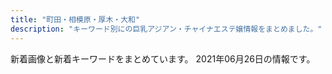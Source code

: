 ```yaml
---
title: "町田・相模原・厚木・大和"
description: "キーワード別にの巨乳アジアン・チャイナエステ嬢情報をまとめました。"
---
```


新着画像と新着キーワードをまとめています。
2021年06月26日の情報です。

<DmmAffiliateIns />
<KeywordTable
  shops={
    [
    {
        "station": "\u672c\u539a\u6728\u99c5\u5317\u53e3",
        "url": "http://www.smile.esturl.com/",
        "img_links": [
            "http://www.smile.esturl.com/images/icon_tel.png",
            "http://www.smile.esturl.com/images/icon_staff.png",
            "http://www.smile.esturl.com/files/001.jpg",
            "http://www.smile.esturl.com/files/008.jpg",
            "http://www.smile.esturl.com/files/001-02.jpg",
            "http://www.smile.esturl.com/files/009-02.jpg",
            "http://www.smile.esturl.com/files/010-02.jpg",
            "http://www.smile.esturl.com/images/mainImg_sub.jpg",
            "http://www.smile.esturl.com/files/008-02.jpg",
            "http://www.smile.esturl.com/files/011-02.jpg",
            "http://www.smile.esturl.com/files/005.jpg",
            "http://www.smile.esturl.com/files/009.jpg",
            "http://www.smile.esturl.com/files/002-02.jpg",
            "http://www.smile.esturl.com/files/002.jpg",
            "http://www.smile.esturl.com/files/005-02.jpg",
            "http://www.smile.esturl.com/files/011.jpg",
            "http://www.smile.esturl.com/images/index_sm.png",
            "http://www.smile.esturl.com/files/010.jpg",
            "http://www.smile.esturl.com/images/icon_info.png",
            "http://www.smile.esturl.com/images/btn2.png",
            "http://www.smile.esturl.com/images/icon_top.png"
        ],
        "keywords": {
            "D": 24,
            "87": 20,
            "C": 4,
            "86": 8,
            "\u80f8": 1
        },
        "name": "Smile -\u30b9\u30de\u30a4\u30eb-"
    },
    {
        "name": "\u61a9 \uff5eikoi\uff5e",
        "img_links": [
            "http://yikoi.work/images/7.jpg",
            "http://yikoi.work/images/rec1.png",
            "http://yikoi.work/images/rec2.png",
            "http://yikoi.work/sp/images/staff_t.jpg",
            "http://yikoi.work/sp/img/kana1.jpg",
            "http://yikoi.work/images/head.jpg",
            "http://yikoi.work/sp/images/sys3.png",
            "http://yikoi.work/sp/images/info.jpg",
            "http://yikoi.work/images/int1.png",
            "http://yikoi.work/sp/menu/staff.jpg",
            "http://yikoi.work/images/5.jpg",
            "http://yikoi.work/sp/images/head.jpg",
            "http://yikoi.work/sp/staff/nene.jpg",
            "http://yikoi.work/sp/images/news_t.jpg",
            "http://yikoi.work/sp/staff/mei.jpg",
            "http://yikoi.work/sp/images/interior_t.jpg",
            "http://yikoi.work/sp/img/sakura1.jpg",
            "http://yikoi.work/images/sys1.jpg",
            "http://yikoi.work/img/rao1.jpg",
            "https://m-este.com/wp-content/uploads/2020/12/\u0083\u0081\u0083\u0093\u0083G\u0083XC\u0083\u0081\u0083\u009388.png",
            "http://yikoi.work/images/1.jpg",
            "http://yikoi.work/images/mobile.jpg",
            "http://yikoi.work/sp/images/rec1.jpg",
            "http://yikoi.work/images/int2.png",
            "http://yikoi.work/sp/images/tg.jpg",
            "http://yikoi.work/images/news_t.jpg",
            "http://yikoi.work/sp/img/mei1.jpg",
            "http://yikoi.work/sp/img/nene1.jpg",
            "http://yikoi.work/img/kana1.jpg",
            "http://yikoi.work/sp/images/sisu.jpg",
            "http://yikoi.work/sp/img/rao1.jpg",
            "http://yikoi.work/img/nene1.jpg",
            "http://yikoi.work/images/staff_t.png",
            "http://yikoi.work/sp/images/int2.jpg",
            "http://yikoi.work/sp/images/int3.jpg",
            "http://yikoi.work/img/mei1.jpg",
            "http://yikoi.work/images/sys2.jpg",
            "http://yikoi.work/images/4.jpg",
            "http://yikoi.work/img/rika1.jpg",
            "http://yikoi.work/images/3.jpg",
            "http://yikoi.work/sp/images/rec2.jpg",
            "http://yikoi.work/img/sakura1.jpg",
            "http://yikoi.work/images/line.png",
            "http://yikoi.work/sp/images/int5.jpg",
            "http://yikoi.work/images/2.jpg",
            "http://yikoi.work/sp/staff/sakura.jpg",
            "http://yikoi.work/images/6.jpg",
            "http://yikoi.work/sp/staff/mimi.jpg",
            "http://yikoi.work/sp/staff/kana.jpg",
            "http://yikoi.work/img/mimi1.jpg",
            "http://yikoi.work/sp/images/sys1.jpg",
            "http://yikoi.work/sp/images/sys2.jpg",
            "http://yikoi.work/sp/images/tel.jpg",
            "http://yikoi.work/sp/images/sisu_t.jpg",
            "http://yikoi.work/sp/images/int4.jpg",
            "http://yikoi.work/sp/img/mimi1.jpg",
            "http://yikoi.work/sp/staff/rao.jpg",
            "http://yikoi.work/images/sm.jpg",
            "http://yikoi.work/sp/img/rika1.jpg",
            "http://yikoi.work/images/sys3.png",
            "http://yikoi.work/sp/menu/top.jpg",
            "http://yikoi.work/sp/images/int1.png",
            "http://yikoi.work/sp/staff/rika.jpg",
            "http://yikoi.work/sp/images/footer.png",
            "http://yikoi.work/images/sisu.png",
            "http://yikoi.work/images/interior_t.png",
            "http://yikoi.work/sp/images/int2.png"
        ],
        "station": "JR\u753a\u7530\u99c5",
        "url": "http://yikoi.work/",
        "keywords": {}
    },
    {
        "img_links": [
            "http://giragira.esnavi.work/s_staff.png",
            "http://giragira.esnavi.work/service1.jpg",
            "http://giragira.esnavi.work/2/uploadimg/1622109340.jpg",
            "http://giragira.esnavi.work/room1.jpg",
            "http://giragira.esnavi.work/acc.jpg",
            "http://giragira.esnavi.work/2/uploadimg/1621215794.jpg",
            "http://giragira.esnavi.work/s_news.jpg",
            "http://giragira.esnavi.work/2/uploadimg/1621215750.jpg",
            "http://giragira.esnavi.work/top.png",
            "http://giragira.esnavi.work/2/uploadimg/1621215837.jpg",
            "http://giragira.esnavi.work/service3.jpg",
            "http://giragira.esnavi.work/nbj3.jpg",
            "http://giragira.esnavi.work/s_pick.jpg",
            "http://giragira.esnavi.work/room3.jpg",
            "http://giragira.esnavi.work/room2.jpg",
            "http://giragira.esnavi.work/service2.jpg",
            "http://giragira.esnavi.work/tel.jpg",
            "http://giragira.esnavi.work/info.jpg",
            "http://giragira.esnavi.work/room4.jpg",
            "http://giragira.esnavi.work/service4.jpg"
        ],
        "name": "\u30ae\u30e9\u30ae\u30e9",
        "url": "http://giragira.esnavi.work/",
        "station": "\u76f8\u6a21\u5927\u91ce\u99c5\u5357\u53e3",
        "keywords": {
            "D": 4,
            "C": 2,
            "87": 4,
            "E": 2,
            "84": 2
        }
    },
    {
        "station": "JR\u76f8\u6a21\u539f\u99c5\u5357\u53e3",
        "keywords": {
            "E": 6,
            "88": 6,
            "D": 18,
            "87": 12,
            "86": 6
        },
        "img_links": [
            "http://www.tomato.esturl.com/files/002.jpg",
            "http://www.tomato.esturl.com/images/side_link01.png",
            "http://www.tomato.esturl.com/files/003-02.jpg",
            "http://www.tomato.esturl.com/files/004.jpg",
            "http://www.tomato.esturl.com/images/sp_btn_tel.png",
            "http://www.tomato.esturl.com/files/004-02.jpg",
            "http://www.tomato.esturl.com/images/shop/shop04.jpg",
            "http://www.tomato.esturl.com/images/sw_home.png",
            "http://www.tomato.esturl.com/images/shop/shop02.jpg",
            "http://www.tomato.esturl.com/files/002-02.jpg",
            "http://www.tomato.esturl.com/images/shop/shop01.jpg",
            "http://www.tomato.esturl.com/images/side_link02.png",
            "http://www.tomato.esturl.com/images/sw_tel.png",
            "http://www.tomato.esturl.com/files/001-02.jpg",
            "http://www.tomato.esturl.com/images/shop/shop03.jpg",
            "http://www.tomato.esturl.com/images/side_link03.png",
            "http://www.tomato.esturl.com/images/mainimg02_sp.png",
            "http://www.tomato.esturl.com/files/001.jpg",
            "http://www.tomato.esturl.com/images/mainimg02.png",
            "http://www.tomato.esturl.com/images/sp_btn_interior.png",
            "http://www.tomato.esturl.com/files/003.jpg"
        ],
        "url": "http://www.tomato.esturl.com/",
        "name": "\u30c8\u30de\u30c8"
    },
    {
        "name": "\u7652\u3057\u306e\u68ee",
        "img_links": [
            "https://machida-relax.biz/wp-content/themes/este/img/tel_footer.png",
            "https://machida-relax.biz/wp-content/themes/este/img/call.png",
            "https://machida-relax.biz/wp-content/uploads/2021/05/219876love.jpg",
            "https://machida-relax.biz/wp-content/themes/este/img/top-img02b.png",
            "https://machida-relax.biz/wp-content/themes/este/img/top-img01b.png",
            "https://machida-relax.biz/wp-content/themes/este/img/top-img01a.png",
            "https://machida-relax.biz/wp-content/uploads/2021/05/786567love.jpg",
            "https://machida-relax.biz/wp-content/uploads/2021/05/876512love.jpg",
            "https://machida-relax.biz/wp-content/uploads/2021/05/234567love.jpg",
            "https://machida-relax.biz/wp-content/uploads/2021/05/2178612love.jpg",
            "https://machida-relax.biz/wp-content/themes/este/img/tel_header.png",
            "https://machida-relax.biz/wp-content/uploads/2021/05/12672love.jpg"
        ],
        "keywords": {
            "D": 11,
            "E": 4
        },
        "url": "https://machida-relax.biz/",
        "station": "\u753a\u7530\u99c5"
    },
    {
        "station": "\u672c\u539a\u6728\u99c5\u5317\u53e3",
        "name": "\u30ec\u30e2\u30f3",
        "url": "http://ichijiku.work/",
        "keywords": {
            "E": 1,
            "84": 1,
            "89": 1,
            "88": 1,
            "H": 1,
            "D": 4,
            "87": 1,
            "85": 3,
            "86": 2,
            "C": 2
        },
        "img_links": [
            "http://ichijiku.work/static/picture/nav05.png",
            "http://ichijiku.work/static/picture/nav01.png",
            "http://ichijiku.work/static/picture/nav06.png",
            "http://ichijiku.work/static/picture/nav03.png",
            "http://ichijiku.work/static/picture/m-top02.png",
            "http://ichijiku.work/uploads/200904/1-200Z4103035194.jpg",
            "http://ichijiku.work/static/picture/m-top03.png",
            "http://ichijiku.work/static/picture/m-head03.png",
            "http://ichijiku.work/static/picture/nav04.png",
            "http://ichijiku.work/static/picture/nav02.png",
            "http://ichijiku.work/uploads/210616/1-210616164125912.jpg",
            "http://ichijiku.work/uploads/210315/1-2103150UI2D9.jpg",
            "http://ichijiku.work/uploads/210315/1-2103150UG0114.jpg",
            "http://ichijiku.work/uploads/200904/1-200Z410325X00.jpg",
            "http://ichijiku.work/static/picture/sp-qizu.png",
            "http://ichijiku.work/uploads/210424/1-210424151310C5.jpg",
            "http://ichijiku.work/static/picture/m-top04.png",
            "http://ichijiku.work/uploads/201218/1-20121Q30630462.jpg",
            "http://ichijiku.work/static/picture/sp-tel.png",
            "http://ichijiku.work/uploads/210303/1-21030312445U46.jpg",
            "http://ichijiku.work/uploads/200912/1-200912102620419.jpg"
        ]
    },
    {
        "img_links": [
            "http://tuboan.xyz/_src/32794327/wechatimg134.jpg",
            "http://tuboan.xyz/_src/35851913/wechatimg307.jpg",
            "http://tuboan.xyz/_src/32794324/wechatimg120.jpg",
            "http://tuboan.xyz/_src/32794240/line1.png",
            "http://tuboan.xyz/_src/32794330/line1.png",
            "http://tuboan.xyz/_src/32794322/wechatimg116_20190529213149608.jpg",
            "http://tuboan.xyz/_src/32794238/zi_staff.png",
            "http://tuboan.xyz/_src/32794321/wechatimg164.jpg",
            "http://tuboan.xyz/_src/32876882/1_20190531100800502.jpg",
            "http://tuboan.xyz/_src/32794244/3_20190531100402371.jpg",
            "http://tuboan.xyz/_src/32794246/line1.png",
            "http://tuboan.xyz/_src/32794250/line1.png",
            "http://tuboan.xyz/_src/32794344/wechatimg120.jpg",
            "http://tuboan.xyz/_src/32794361/wechatimg5740.jpg",
            "http://tuboan.xyz/_src/32794336/wechatimg116_20190529213149608.jpg",
            "http://tuboan.xyz/_src/39443177/wechatimg76.jpg",
            "http://tuboan.xyz/_src/32876943/wechatimg179.jpg",
            "http://tuboan.xyz/_src/32794214/end.jpg",
            "http://tuboan.xyz/_src/32794360/wechatimg5740.jpg",
            "http://tuboan.xyz/_src/32794340/wechatimg162.jpg",
            "http://tuboan.xyz/_src/32794346/line1.png",
            "http://tuboan.xyz/_src/32794325/wechatimg162.jpg",
            "http://tuboan.xyz/_src/32794348/wechatimg164.jpg",
            "http://tuboan.xyz/_src/32794338/line1.png",
            "http://tuboan.xyz/_src/32794334/line1.png",
            "http://tuboan.xyz/_src/32794329/3_20190531100402371.jpg",
            "http://tuboan.xyz/_src/32794184/sign.png",
            "http://tuboan.xyz/_src/32846891/wechatimg134.jpg",
            "http://tuboan.xyz/_src/32794359/wechatimg148.jpg",
            "http://tuboan.xyz/_src/32794332/wechatimg134.jpg",
            "http://tuboan.xyz/_src/32794280/wechatimg176.jpg",
            "http://tuboan.xyz/_src/32794243/wechatimg136_20190530165104204.jpg",
            "http://tuboan.xyz/_src/32794248/wechatimg131.jpg",
            "http://tuboan.xyz/_src/32794342/line1.png",
            "http://tuboan.xyz/_src/32794320/wechatimg136_20190530165104204.jpg",
            "http://tuboan.xyz/_src/32794276/wechatimg177.jpg",
            "http://tuboan.xyz/_src/32794210/info.jpg",
            "http://tuboan.xyz/_src/35851941/line1.png",
            "http://tuboan.xyz/_src/32794328/wechatimg131.jpg",
            "http://tuboan.xyz/_src/32794205/s_news.png",
            "http://tuboan.xyz/_src/32794352/1_20190531100800502.jpg",
            "http://tuboan.xyz/_src/32794350/line1.png",
            "http://tuboan.xyz/_src/39443173/wechatimg76.jpg",
            "http://tuboan.xyz/_src/39443180/line1.png",
            "http://tuboan.xyz/_src/35851915/wechatimg307.jpg",
            "http://tuboan.xyz/_src/32794278/wechatimg178.jpg",
            "http://tuboan.xyz/_src/32794358/wechatimg148.jpg"
        ],
        "station": "\u672c\u539a\u6728\u99c5\u5317\u53e3",
        "url": "http://tuboan.xyz/",
        "name": "\u307b\u307b\u3048\u307f",
        "keywords": {}
    },
    {
        "url": "http://starrysky.ebb.jp/",
        "keywords": {
            "E": 5,
            "87": 2,
            "89": 1,
            "D": 1,
            "86": 3
        },
        "img_links": [
            "http://starrysky.ebb.jp/s_news.jpg",
            "http://starrysky.ebb.jp/1.jpg",
            "http://starrysky.ebb.jp/news_bj3.jpg",
            "http://starrysky.ebb.jp/s_staff.png",
            "http://starrysky.ebb.jp/rei.jpg",
            "http://starrysky.ebb.jp/1-1Z22G61430623.jpg",
            "http://starrysky.ebb.jp/s3.jpg",
            "http://starrysky.ebb.jp/1-1Z22G6112QR.jpg",
            "http://starrysky.ebb.jp/1-1Z22G6095Y93.jpg",
            "http://starrysky.ebb.jp/s1.jpg",
            "http://starrysky.ebb.jp/1-1Z22G61421M9.jpg",
            "http://starrysky.ebb.jp/news_bj1.jpg",
            "http://starrysky.ebb.jp/1-1Z22G60923956.jpg",
            "http://starrysky.ebb.jp/1-1Z62614493c92.jpg",
            "http://starrysky.ebb.jp/info.jpg",
            "http://starrysky.ebb.jp/1-1Z22G61510229.jpg",
            "http://starrysky.ebb.jp/top.jpg"
        ],
        "station": "\u672c\u539a\u6728\u99c5\u5317\u53e3",
        "name": "\u661f\u306e\u7a7a"
    },
    {
        "station": "\u5c0f\u7530\u6025\u76f8\u6a21\u539f\u99c5\u5317\u53e3",
        "keywords": {
            "\u4e73": 2,
            "\u304a\u3063\u3071\u3044": 2
        },
        "url": "http://sh-firstclass.work/",
        "img_links": [
            "http://sh-firstclass.work/uploads/210326/1-210326134040231.jpg",
            "http://sh-firstclass.work/templets/default/picture/home.png",
            "http://sh-firstclass.work/uploads/210326/1-210326134213528.jpg",
            "http://sh-firstclass.work/uploads/210326/1-21032613415C17.jpg",
            "http://sh-firstclass.work/uploads/210326/1-2103261342231O.jpg",
            "http://sh-firstclass.work/templets/default/picture/therapis.png",
            "http://sh-firstclass.work/uploads/210326/1-210326134000921.jpg",
            "http://sh-firstclass.work/uploads/210326/1-210326134033351.jpg",
            "http://sh-firstclass.work/uploads/210326/1-21032613400NV.jpg",
            "http://sh-firstclass.work/uploads/210326/1-2103261343092Q.jpg",
            "http://sh-firstclass.work/uploads/210326/1-210326134104H6.jpg",
            "http://sh-firstclass.work/uploads/210511/1-2105111HKc62.jpg",
            "http://sh-firstclass.work/uploads/210326/1-21032613404NO.jpg",
            "http://sh-firstclass.work/uploads/210618/1-21061Q31235X8.jpg",
            "http://sh-firstclass.work/uploads/210326/1-210326134113Z6.jpg",
            "http://sh-firstclass.work/uploads/210326/1-210326134121J8.jpg",
            "http://sh-firstclass.work/uploads/210326/1-210326133951633.jpg",
            "http://sh-firstclass.work/uploads/210511/1-2105111HINE.jpg",
            "http://sh-firstclass.work/uploads/210326/1-2103261343161B.jpg",
            "http://sh-firstclass.work/uploads/210618/1-21061Q3121T55.jpg",
            "http://sh-firstclass.work/uploads/210326/1-210326134231563.jpg",
            "http://sh-firstclass.work/uploads/210326/1-210326134301944.jpg",
            "http://sh-firstclass.work/uploads/210326/1-21032613414Q62.jpg",
            "http://sh-firstclass.work/uploads/210326/1-21032613413cB.jpg",
            "http://sh-firstclass.work/uploads/210618/1-21061Q31244609.jpg",
            "http://sh-firstclass.work/uploads/210511/1-2105111HJX24.jpg"
        ],
        "name": "FIRST CLASS"
    },
    {
        "keywords": {
            "85": 1,
            "C": 1,
            "\u30bb\u30af\u30b7\u30fc": 1,
            "D": 10,
            "87": 9,
            "86": 1
        },
        "name": "\u6fc0\u5b89\u7f8e\u4eba",
        "station": "\u5927\u548c\u99c5\u5c0f\u7530\u6025\u53e3",
        "url": "http://www.gekiyasu.relax-hp.com/",
        "img_links": [
            "http://www.gekiyasu.relax-hp.com/files/006.jpg",
            "http://www.gekiyasu.relax-hp.com/files/001.jpg",
            "http://www.gekiyasu.relax-hp.com/files/003.jpg",
            "http://www.gekiyasu.relax-hp.com/files/048.jpg",
            "http://www.gekiyasu.relax-hp.com/files/044.jpg",
            "http://www.gekiyasu.relax-hp.com/files/005.jpg",
            "http://www.gekiyasu.relax-hp.com/files/002.jpg",
            "http://www.gekiyasu.relax-hp.com/images/girls-bar.png",
            "http://www.gekiyasu.relax-hp.com/images/bar-girls.png",
            "http://www.gekiyasu.relax-hp.com/images/bar-news.png",
            "http://www.gekiyasu.relax-hp.com/files/004.jpg",
            "http://www.gekiyasu.relax-hp.com/images/info2.jpg",
            "http://www.gekiyasu.relax-hp.com/files/045.jpg",
            "http://www.gekiyasu.relax-hp.com/images/bar-inte.png",
            "http://www.gekiyasu.relax-hp.com/images/info_text.jpg",
            "http://www.gekiyasu.relax-hp.com/files/049.jpg",
            "http://www.gekiyasu.relax-hp.com/images/bar-infomation.png",
            "http://www.gekiyasu.relax-hp.com/images/info1.jpg",
            "http://www.gekiyasu.relax-hp.com/files/047.jpg"
        ]
    },
    {
        "img_links": [
            "http://xizanonb.xyz/uploads/210623/1-210623091UA35.jpg",
            "http://xizanonb.xyz/uploads/201021/1-201021125616202.png",
            "http://xizanonb.xyz/templets/default/picture/rec1.png",
            "http://xizanonb.xyz/templets/default/picture/news.jpg",
            "http://xizanonb.xyz/uploads/210616/1-2106160U55U92.jpg",
            "http://xizanonb.xyz/uploads/210517/1-21051GQ23cJ.jpg",
            "http://xizanonb.xyz/uploads/180620/1-1P62010154K00.png",
            "http://xizanonb.xyz/templets/default/picture/head.jpg",
            "http://xizanonb.xyz/uploads/201021/1-201021125600292.png",
            "http://xizanonb.xyz/uploads/180620/1-1P62010193X63.jpg",
            "http://xizanonb.xyz/templets/default/picture/interior_t.jpg",
            "http://xizanonb.xyz/templets/default/picture/staff_t.jpg",
            "http://xizanonb.xyz/uploads/210610/1-210610140230D9.jpg",
            "http://xizanonb.xyz/uploads/210609/1-210609163301E9.jpg",
            "http://xizanonb.xyz/uploads/210611/1-210611095449353.jpg"
        ],
        "name": "\u697d\u3057\u3044",
        "url": "http://xizanonb.xyz/",
        "keywords": {
            "D": 6
        },
        "station": "JR\u76f8\u6a21\u539f\u99c5\u5357\u53e3"
    },
    {
        "img_links": [
            "http://www.est-yu.work/images/interior_t.jpg",
            "http://www.est-yu.work/images/tg.jpg",
            "http://www.est-yu.work/staff/ai.jpg",
            "http://www.est-yu.work/images/tel.jpg",
            "http://www.est-yu.work/images/int2.jpg",
            "http://www.est-yu.work/images/sys3.jpg",
            "http://www.est-yu.work/img/ai1.jpg",
            "http://www.est-yu.work/images/news.jpg",
            "http://www.est-yu.work/images/head.jpg",
            "http://www.est-yu.work/images/3.jpg",
            "http://www.est-yu.work/staff/yuri.jpg",
            "http://www.est-yu.work/images/1.jpg",
            "http://www.est-yu.work/img/riri1.jpg",
            "http://www.est-yu.work/images/s1.png",
            "http://www.est-yu.work/staff/riri.jpg",
            "http://www.est-yu.work/images/mobile.jpg",
            "http://www.est-yu.work/images/2.jpg",
            "http://www.est-yu.work/images/sys2.jpg",
            "http://www.est-yu.work/images/int1.jpg",
            "http://www.est-yu.work/images/staff_t.jpg",
            "http://www.est-yu.work/images/sys1.jpg",
            "http://www.est-yu.work/img/yuri1.jpg"
        ],
        "keywords": {},
        "station": "\u5927\u548c\u99c5\u5317\u53e3",
        "name": "\u512a",
        "url": "http://www.est-yu.work/"
    },
    {
        "station": "\u5357\u6797\u9593\u99c5\u897f\u53e3",
        "name": "\u7652\u3057\u306e\u68ee",
        "url": "http://relax-free.info/iyashinomori/",
        "keywords": {},
        "img_links": [
            "http://relax-free.info/iyashinomori/images/bar-other.png",
            "http://relax-free.info/iyashinomori/staff/staff-mai.png",
            "http://relax-free.info/iyashinomori/images/index.png",
            "http://relax-free.info/iyashinomori/images/b-tel.png",
            "http://relax-free.info/iyashinomori/images/pic8.jpg",
            "http://relax-free.info/iyashinomori/staff/staff-haru.png",
            "http://relax-free.info/iyashinomori/images/footter.png",
            "http://relax-free.info/iyashinomori/images/pic7.jpg",
            "http://relax-free.info/iyashinomori/images/c-top.png",
            "http://relax-free.info/iyashinomori/images/bar-therapist.png",
            "http://relax-free.info/iyashinomori/images/bar-interior.png",
            "http://relax-free.info/iyashinomori/images/pic2.jpg",
            "http://relax-free.info/iyashinomori/images/bar-newface.png",
            "http://relax-free.info/iyashinomori/images/bar-cam.png",
            "http://relax-free.info/iyashinomori/images/c-therapist.png",
            "http://relax-free.info/iyashinomori/images/b-qr.jpg",
            "http://relax-free.info/iyashinomori/images/bar-news.png",
            "http://relax-free.info/iyashinomori/images/bill.jpg",
            "http://relax-free.info/iyashinomori/images/pic1.jpg",
            "http://relax-free.info/iyashinomori/staff/staff-mika.png",
            "http://relax-free.info/iyashinomori/images/c-interior.png"
        ]
    },
    {
        "url": "http://pg.est888.com/",
        "img_links": [
            "http://pg.est888.com/css/nav/nav-003.jpg",
            "http://pg.est888.com/css/m-top05.jpg",
            "http://pg.est888.com/css/staff/staff02.jpg",
            "http://pg.est888.com/css/m-top02.jpg",
            "http://pg.est888.com/css/nav/nav-005.jpg",
            "http://pg.est888.com/css/staff/staff04.jpg",
            "http://pg.est888.com/css/nav/nav-002.jpg",
            "http://pg.est888.com/css/staff/staff01.jpg",
            "http://pg.est888.com/css/m-top03.jpg",
            "http://pg.est888.com/css/staff/staff03-a.jpg",
            "http://pg.est888.com/css/nav/nav-001.jpg",
            "http://pg.est888.com/css/staff/staff01-a.jpg",
            "http://pg.est888.com/css/m-head.jpg",
            "http://pg.est888.com/css/nav/nav-006.jpg",
            "http://pg.est888.com/css/staff/staff02-a.jpg",
            "http://pg.est888.com/css/nav/nav-004.jpg",
            "http://pg.est888.com/css/c01.jpg",
            "http://pg.est888.com/css/staff/staff04-a.jpg",
            "http://pg.est888.com/css/staff/staff03.jpg"
        ],
        "station": "JR\u76f8\u6a21\u539f\u99c5\u5357\u53e3",
        "name": "\u30d4\u30f3\u30af\u30ac\u30fc\u30eb",
        "keywords": {
            "89": 4,
            "D": 4
        }
    },
    {
        "img_links": [
            "http://www.spun.work/images/2.jpg",
            "http://www.spun.work/images/int1.png",
            "http://www.spun.work/images/5.jpg",
            "http://www.spun.work/images/ta.jpg",
            "http://www.spun.work/images/sys1.png",
            "http://www.spun.work/img/maki1.jpg",
            "http://www.spun.work/images/tel.jpg",
            "http://www.spun.work/images/3.jpg",
            "http://www.spun.work/images/info.png",
            "http://www.spun.work/images/line.png",
            "http://www.spun.work/img/mari1.jpg",
            "http://www.spun.work/images/news.png",
            "http://www.spun.work/img/yuki1.jpg",
            "http://www.spun.work/images/head.jpg",
            "http://www.spun.work/img/nana1.jpg",
            "http://www.spun.work/images/sys2.png",
            "http://www.spun.work/images/interior_t.jpg",
            "http://www.spun.work/images/1.jpg",
            "http://www.spun.work/images/4.jpg",
            "http://www.spun.work/images/mobile.jpg",
            "http://www.spun.work/img/yuyu1.jpg",
            "http://www.spun.work/images/int2.png",
            "http://www.spun.work/images/staff_t.jpg"
        ],
        "name": "\u30b9\u30de\u30a4\u30eb",
        "keywords": {},
        "url": "http://www.spun.work/",
        "station": "\u76f8\u6a21\u5927\u91ce\u99c5\u5357\u53e3"
    },
    {
        "img_links": [
            "http://mrgurokisetsu.tokyo/uploads/200828/1-200RP931222A.jpg",
            "http://mrgurokisetsu.tokyo/images/end.png",
            "http://mrgurokisetsu.tokyo/uploads/181219/1-1Q2191A044L9.jpg",
            "http://mrgurokisetsu.tokyo/uploads/201026/1-201026161220H2.jpg",
            "http://mrgurokisetsu.tokyo/uploads/181219/1-1Q2191A133208.jpg",
            "http://mrgurokisetsu.tokyo/uploads/181219/1-1Q219153224547.jpg",
            "http://mrgurokisetsu.tokyo/uploads/181218/1-1Q21R10626151.png",
            "http://mrgurokisetsu.tokyo/uploads/181219/1-1Q21915324H06.jpg",
            "http://mrgurokisetsu.tokyo/uploads/200828/1-200RP919363I.jpg",
            "http://mrgurokisetsu.tokyo/uploads/200828/1-200RP92115101.jpg",
            "http://mrgurokisetsu.tokyo/uploads/200828/1-200RP92314957.jpg",
            "http://mrgurokisetsu.tokyo/uploads/200828/1-200RP92124K5.jpg",
            "http://mrgurokisetsu.tokyo/uploads/200828/1-200RP93113I1.jpg",
            "http://mrgurokisetsu.tokyo/uploads/200828/1-200RP92022417.jpg",
            "http://mrgurokisetsu.tokyo/uploads/181218/1-1Q21R10G3C3.png",
            "http://mrgurokisetsu.tokyo/uploads/200828/1-200RP92305117.jpg",
            "http://mrgurokisetsu.tokyo/uploads/181218/1-1Q21R10649544.png",
            "http://mrgurokisetsu.tokyo/uploads/200828/1-200RP92032509.jpg",
            "http://mrgurokisetsu.tokyo/uploads/201114/1-201114140IG24.jpg",
            "http://mrgurokisetsu.tokyo/images/top-sp.png",
            "http://mrgurokisetsu.tokyo/uploads/181218/1-1Q21R106025N.png",
            "http://mrgurokisetsu.tokyo/uploads/200828/1-200RP9192Y24.jpg"
        ],
        "keywords": {
            "88": 2,
            "D": 4,
            "C": 16,
            "85": 5
        },
        "name": "MINA",
        "station": "\u6d77\u8001\u540d\u99c5\u5357\u53e3",
        "url": "http://mrgurokisetsu.tokyo/"
    },
    {
        "keywords": {},
        "url": "http://dorami-jp.work/",
        "img_links": [
            "http://dorami-jp.work/static/picture/esthe2.jpg",
            "http://dorami-jp.work/static/picture/ac1.jpg",
            "http://dorami-jp.work/uploads/201212/1-201212100Q2220.jpg",
            "http://dorami-jp.work/static/picture/footer-l.png",
            "http://dorami-jp.work/static/picture/ac2.jpg",
            "http://dorami-jp.work/static/picture/staff.png",
            "http://dorami-jp.work/static/picture/esthe1.jpg",
            "http://dorami-jp.work/static/picture/staff_t.png",
            "http://dorami-jp.work/uploads/210510/1-210510092341450.jpg",
            "http://dorami-jp.work/static/picture/info_t.png",
            "http://dorami-jp.work/uploads/210522/1-21052210300aV.jpg",
            "http://dorami-jp.work/uploads/201212/1-201212100RL28.jpg",
            "http://dorami-jp.work/uploads/210213/1-21021312211V96.jpg",
            "http://dorami-jp.work/static/picture/footer-r.png",
            "http://dorami-jp.work/uploads/210329/1-21032912593a27.jpg",
            "http://dorami-jp.work/static/picture/home.png",
            "http://dorami-jp.work/uploads/210507/1-21050F94R0G8.jpg",
            "http://dorami-jp.work/uploads/201212/1-201212100Ja10.jpg",
            "http://dorami-jp.work/static/picture/sys1.png",
            "http://dorami-jp.work/static/picture/esthe3.jpg",
            "http://dorami-jp.work/uploads/210315/1-210315101326118.jpg",
            "http://dorami-jp.work/static/picture/main1.jpg",
            "http://dorami-jp.work/uploads/210522/1-21052210144B48.jpg"
        ],
        "station": "\u672c\u539a\u6728\u99c5\u5317\u53e3",
        "name": "dorami"
    },
    {
        "name": "\u3084\u3059\u3089\u304e",
        "keywords": {
            "C": 12,
            "87": 10,
            "E": 5,
            "86": 10,
            "D": 15
        },
        "img_links": [
            "http://yasuragi.tyo.ac/images/room2.jpg",
            "http://yasuragi.tyo.ac/images/room4.jpg",
            "http://yasuragi.tyo.ac/images/s_news.png",
            "http://yasuragi.tyo.ac/photos/sites/55/2019/12/2019121604403490.jpg",
            "http://yasuragi.tyo.ac/images/s_link.png",
            "http://yasuragi.tyo.ac/images/news_bj1.png",
            "http://yasuragi.tyo.ac/images/room1.jpg",
            "http://yasuragi.tyo.ac/images/news_bj3.png",
            "http://yasuragi.tyo.ac/images/mobile.jpg",
            "http://yasuragi.tyo.ac/photos/sites/55/2021/04/2021041704374029.jpg",
            "http://yasuragi.tyo.ac/photos/sites/55/2019/12/2019121604403165.jpg",
            "http://yasuragi.tyo.ac/photos/sites/55/2019/12/2019121604403829.jpg",
            "http://yasuragi.tyo.ac/images/s3.jpg",
            "http://yasuragi.tyo.ac/images/end.jpg",
            "http://yasuragi.tyo.ac/images/room3.jpg",
            "http://yasuragi.tyo.ac/images/top.jpg",
            "http://yasuragi.tyo.ac/images/s_staff.png"
        ],
        "url": "http://yasuragi.tyo.ac/",
        "station": "\u5c0f\u7530\u6025\u7dda\u753a\u7530\u99c5\u897f\u53e3"
    },
    {
        "name": "\u3089\u304f\u3089\u304f",
        "img_links": [
            "http://www.smile-es.info/staff/nao.jpg",
            "http://www.smile-es.info/staff/mika3.jpg",
            "http://www.smile-es.info/img/pic/int1.jpg",
            "http://www.smile-es.info/staff/nana3.jpg",
            "http://www.smile-es.info/staff/mio1.jpg",
            "http://www.smile-es.info/staff/mio2.jpg",
            "http://www.smile-es.info/staff/riri.jpg",
            "http://www.smile-es.info/staff/mika.jpg",
            "http://www.smile-es.info/staff/mika2.jpg",
            "http://www.smile-es.info/img/pic/slide_2.jpg",
            "http://www.smile-es.info/img/pic/slide_1.jpg",
            "http://www.smile-es.info/img/pic/int4.jpg",
            "http://www.smile-es.info/staff/riri4.jpg",
            "http://www.smile-es.info/staff/aya4.jpg",
            "http://www.smile-es.info/img/pic/rec.jpg",
            "http://www.smile-es.info/staff/nao1.jpg",
            "http://www.smile-es.info/staff/aya2.jpg",
            "http://www.smile-es.info/staff/zb.jpg",
            "http://www.smile-es.info/staff/nana.jpg",
            "http://www.smile-es.info/img/pic/int2.jpg",
            "http://www.smile-es.info/img/pic/int3.jpg",
            "http://www.smile-es.info/staff/mika1.jpg",
            "http://www.smile-es.info/staff/mio4.jpg",
            "http://www.smile-es.info/staff/riri1.jpg",
            "http://www.smile-es.info/staff/nana4.jpg",
            "http://www.smile-es.info/staff/nana1.jpg",
            "http://www.smile-es.info/staff/nao3.jpg",
            "http://www.smile-es.info/staff/mio3.jpg",
            "http://www.smile-es.info/staff/aya.jpg",
            "http://www.smile-es.info/staff/aya3.jpg",
            "http://www.smile-es.info/staff/riri2.jpg",
            "http://www.smile-es.info/staff/nana2.jpg",
            "http://www.smile-es.info/staff/nao2.jpg",
            "http://www.smile-es.info/staff/aya1.jpg",
            "http://www.smile-es.info/staff/riri3.jpg",
            "http://www.smile-es.info/staff/mio.jpg"
        ],
        "keywords": {
            "D": 2,
            "88": 2,
            "C": 1,
            "87": 2,
            "E": 1,
            "86": 1,
            "84": 1
        },
        "url": "http://www.smile-es.info/",
        "station": "\u5927\u548c\u99c5\u5357\u53e3"
    },
    {
        "url": "http://sh-yuka.work/",
        "keywords": {
            "D": 5,
            "86": 4,
            "85": 4,
            "89": 1,
            "C": 3
        },
        "station": "\u4e2d\u592e\u6797\u9593\u99c5\u897f\u53e3",
        "name": "\u3086\u304b",
        "img_links": [
            "http://sh-yuka.work/templets/default/picture/504339_53f4914fb1244a5581c45fbe8fe05e15_mv2_d_2835_2953_s_4_2.png",
            "http://sh-yuka.work/uploads/210417/1-21041G62U0222.jpg",
            "http://sh-yuka.work/uploads/210417/1-21041G6224aJ.jpg",
            "http://sh-yuka.work/uploads/200706/1-200F614263ab.jpg",
            "http://sh-yuka.work/uploads/210601/1-2106010919513T.jpg",
            "http://sh-yuka.work/uploads/200930/1-200930103059A0.jpg",
            "http://sh-yuka.work/uploads/200629/1-200629151R5E6.jpg",
            "http://sh-yuka.work/uploads/210424/1-21042413443T00.jpg",
            "http://sh-yuka.work/uploads/210120/1-21012009301MY.jpg",
            "http://sh-yuka.work/templets/default/picture/504339_f7143674e10f4748b569cd7df1c9af02_mv2.png",
            "http://sh-yuka.work/uploads/200728/1-200HQF02J29.jpg",
            "http://sh-yuka.work/uploads/200108/1-20010QQ532137.jpg",
            "http://sh-yuka.work/uploads/210424/1-210424134534547.jpg",
            "http://sh-yuka.work/templets/default/picture/504339_7edd816c8a6a4b8dafc32c0979bee964_mv2_d_2480_3508_s_4_2.png",
            "http://sh-yuka.work/templets/default/picture/504339_c3603a5d59b54b2793cbf3fbd516de13_mv2.png",
            "http://sh-yuka.work/uploads/200714/1-200G409461R02.jpg",
            "http://sh-yuka.work/uploads/200108/1-20010QQI61H.jpg",
            "http://sh-yuka.work/uploads/200108/1-20010QQ625439.jpg",
            "http://sh-yuka.work/templets/default/picture/504339_042c5bafc5f34692af2ee5e33bdba1e7_mv2.png",
            "http://sh-yuka.work/uploads/200721/1-200H1105351319.jpg",
            "http://sh-yuka.work/uploads/190717/1-1ZGG5550JX.jpg",
            "http://sh-yuka.work/templets/default/picture/504339_81364141ef784efdac0337206b586e85_mv2.png",
            "http://sh-yuka.work/templets/default/picture/504339_d693404efae04362b04d73de913d8851_mv2_d_2084_2084_s_2.png",
            "http://sh-yuka.work/uploads/210524/1-210524093302645.jpg",
            "http://sh-yuka.work/uploads/201008/1-20100P93R4V3.jpg",
            "http://sh-yuka.work/uploads/210607/1-21060F91H12Z.jpg",
            "http://sh-yuka.work/templets/default/picture/504339_7b83b5f415b04665924c4c26f4c5cd27_mv2_d_4812_2043_s_2.png",
            "http://sh-yuka.work/templets/default/picture/close.png",
            "http://sh-yuka.work/uploads/210510/1-210510100253c5.jpg",
            "http://sh-yuka.work/templets/default/picture/504339_9994463d0234418bb05113314e8f9a17_mv2_d_4724_7369_s_4_2.png",
            "http://sh-yuka.work/templets/default/picture/504339_6ac3d0c415404d4caea8f7806efc469e_mv2.png",
            "http://sh-yuka.work/templets/default/picture/504339_9d7e65f16b2c4ad8932aacf9b075d81f_mv2_d_4724_7087_s_4_2.png",
            "http://sh-yuka.work/uploads/210615/1-2106150UZ11V.jpg",
            "http://sh-yuka.work/templets/default/picture/504339_80887437d74b4abab793825cf10fcfba_mv2_d_2586_2860_s_4_2.png",
            "http://sh-yuka.work/templets/default/picture/504339_24789f5562fa4f088be0b1134410514e_mv2.png",
            "http://sh-yuka.work/templets/default/picture/504339_21227f8954fd409581482fb167a52224_mv2.png",
            "http://sh-yuka.work/uploads/190717/1-1ZGG5544L32.jpg",
            "http://sh-yuka.work/templets/default/picture/504339_f7143674e10f4748b569cd7df1c9af02_mv2(1).png",
            "http://sh-yuka.work/uploads/210517/1-21051G42P5518.jpg",
            "http://sh-yuka.work/uploads/201218/1-20121Q1033GH.jpg",
            "http://sh-yuka.work/uploads/190929/1-1Z929192K4454.jpg",
            "http://sh-yuka.work/uploads/210621/1-21062109403XD.jpg",
            "http://sh-yuka.work/templets/default/picture/504339_60927e81bc2741dd89c63cce2eeb277d_mv2.png",
            "http://sh-yuka.work/templets/default/picture/504339_7e953fa3f1dd41aea09a25d07159362b_mv2.png"
        ]
    },
    {
        "url": "http://soukai55.com/",
        "name": "\u723d\u5feb",
        "keywords": {},
        "img_links": [
            "http://soukai55.com/images/staff_image/staff_02.jpg",
            "http://soukai55.com/images/top/top_02.jpg",
            "http://soukai55.com/images/flash_b.jpg",
            "http://soukai55.com/images/top/top_06.jpg",
            "http://soukai55.com/images/top/top_05.jpg",
            "http://soukai55.com/images/flash_a.jpg",
            "http://soukai55.com/images/top/top_03.jpg",
            "http://soukai55.com/images/staff_image/staff_01.jpg",
            "http://soukai55.com/images/staff_image/staff_04.jpg",
            "http://soukai55.com/images/home/indnx_sale.png",
            "http://soukai55.com/images/top/top_08.png",
            "http://soukai55.com/images/home/indnx_phone.jpg",
            "http://soukai55.com/images/staff_image/staff_05.jpg",
            "http://soukai55.com/images/gallery/gallery_3.jpg",
            "http://soukai55.com/images/gallery/gallery_1.jpg",
            "http://soukai55.com/images/gallery/gallery_a.jpg",
            "http://soukai55.com/images/home/indnx_qr.jpg",
            "http://soukai55.com/images/home/indnx_re.jpg",
            "http://soukai55.com/images/gallery/gallery_c.jpg",
            "http://soukai55.com/images/top/top_04.jpg",
            "http://soukai55.com/images/gallery/gallery_b.jpg",
            "http://soukai55.com/images/index_btm.jpg",
            "http://soukai55.com/images/gallery/gallery_d.jpg",
            "http://soukai55.com/images/home/top.jpg",
            "http://soukai55.com/images/staff_image/staff_03.jpg",
            "http://soukai55.com/images/top/top_01.jpg",
            "http://soukai55.com/images/gallery/gallery_2.jpg",
            "http://soukai55.com/images/gallery/gallery_4.jpg"
        ],
        "station": "\u5927\u548c\u99c5\u5317\u53e3"
    },
    {
        "station": "\u5357\u6797\u9593\u99c5\u897f\u53e3",
        "keywords": {},
        "name": "\u3072\u307e\u308f\u308a",
        "url": "http://esthe-relax.info/",
        "img_links": [
            "http://esthe-relax.info/img/head_img01.jpg",
            "http://esthe-relax.info/topics/img/28-1.jpg",
            "http://esthe-relax.info/img/qr.png",
            "http://esthe-relax.info/img/room/photo02.jpg",
            "http://esthe-relax.info/img/faq_headimg.jpg",
            "http://esthe-relax.info/girl/1.jpg",
            "http://esthe-relax.info/img/staff_headimg.jpg",
            "http://esthe-relax.info/girl/2.jpg",
            "http://esthe-relax.info/girl/4.jpg",
            "http://esthe-relax.info/img/link_headimg.jpg",
            "http://esthe-relax.info/img/footer_tel.png",
            "http://esthe-relax.info/img/tel.png",
            "http://esthe-relax.info/img/room/photo01.jpg",
            "http://esthe-relax.info/img/room/photo03.jpg",
            "http://esthe-relax.info/girl/4_1.jpg",
            "http://esthe-relax.info/img/room/photo04.jpg",
            "http://esthe-relax.info/img/rec_headimg.jpg",
            "http://esthe-relax.info/topics/img/27-1.jpg",
            "http://esthe-relax.info/girl/3.jpg"
        ]
    },
    {
        "name": "\u3089\u304f\u3089\u304f",
        "img_links": [
            "http://yobisaki.work/_src/56328435/wechatimg169.jpg",
            "http://yobisaki.work/_src/18214133/qr.png",
            "http://yobisaki.work/_src/18214393/wx00030303-181605%402x.png",
            "http://yobisaki.work/_src/53888778/wechatimg316.jpg",
            "http://yobisaki.work/_src/18214085/sign.png",
            "http://yobisaki.work/_src/18214222/sign.png",
            "http://yobisaki.work/_src/21479347/tall.png",
            "http://yobisaki.work/_src/56328336/wechatimg316.jpg",
            "http://yobisaki.work/_src/22159990/wechatimg1028.jpg",
            "http://yobisaki.work/_src/53888784/wechatimg316.jpg",
            "http://yobisaki.work/_src/53914410/wechatimg1028.jpg",
            "http://yobisaki.work/_src/18214090/tall.png",
            "http://yobisaki.work/_src/18214389/wechatimg1026.jpg",
            "http://yobisaki.work/_src/18214309/1.jpg",
            "http://yobisaki.work/_src/18214091/tall.png",
            "http://yobisaki.work/_src/18214297/1.png",
            "http://yobisaki.work/_src/53888779/wechatimg316.jpg",
            "http://yobisaki.work/_src/18214395/wechatimg1025.jpg",
            "http://yobisaki.work/_src/56328427/sign.png",
            "http://yobisaki.work/_src/18214150/4.png",
            "http://yobisaki.work/_src/18214352/sign.png",
            "http://yobisaki.work/_src/18214293/navi_05.png",
            "http://yobisaki.work/_src/53915775/20210304_165155.jpg",
            "http://yobisaki.work/_src/18214089/img20210303114743763025.png",
            "http://yobisaki.work/_src/56328344/wechatimg169.jpg",
            "http://yobisaki.work/_src/18214161/tall.png",
            "http://yobisaki.work/_src/53915785/20210304_164956.jpg",
            "http://yobisaki.work/_src/21626748/wechatimg1029.jpg",
            "http://yobisaki.work/_src/53914389/wechatimg1025.jpg",
            "http://yobisaki.work/_src/18214366/index_099.png",
            "http://yobisaki.work/_src/53915651/wechatimg1029.jpg",
            "http://yobisaki.work/_src/18214162/82e082e02.jpg",
            "http://yobisaki.work/_src/22587998/wechatimg1025.jpg",
            "http://yobisaki.work/_src/21479365/index_099.png",
            "http://yobisaki.work/_src/18214387/wx00030303-181827%402x.jpg",
            "http://yobisaki.work/_src/56328434/wechatimg169.jpg",
            "http://yobisaki.work/_src/18214307/4.jpg",
            "http://yobisaki.work/_src/53915423/wechatimg1028.jpg",
            "http://yobisaki.work/_src/53914760/wx00030303-181542%402x.png",
            "http://yobisaki.work/_src/53915771/20210304_165454.jpg",
            "http://yobisaki.work/_src/53888785/wechatimg316.jpg",
            "http://yobisaki.work/_src/18214353/tall.png",
            "http://yobisaki.work/_src/18214174/index_099.png",
            "http://yobisaki.work/_src/18214289/navi_03.png",
            "http://yobisaki.work/_src/53915649/wechatimg1030.jpg",
            "http://yobisaki.work/_src/53915420/wechatimg1027.jpg",
            "http://yobisaki.work/_src/18214301/3.png",
            "http://yobisaki.work/_src/22159991/wechatimg1028.jpg",
            "http://yobisaki.work/_src/18214223/tall.png",
            "http://yobisaki.work/_src/18214303/4.png",
            "http://yobisaki.work/_src/53916235/20210304_164336.jpg",
            "http://yobisaki.work/_src/18214299/2.png",
            "http://yobisaki.work/_src/18214153/index_09.png",
            "http://yobisaki.work/_src/18214160/sign.png",
            "http://yobisaki.work/_src/18214132/qr.png",
            "http://yobisaki.work/_src/18214386/wx00030303-181542%402x.png",
            "http://yobisaki.work/_src/53914417/wechatimg1030.jpg",
            "http://yobisaki.work/_src/18214100/index_09.png",
            "http://yobisaki.work/_src/53915787/20210304_164800.jpg",
            "http://yobisaki.work/_src/56328446/index_099.png",
            "http://yobisaki.work/_src/56328454/tall.png",
            "http://yobisaki.work/_src/53915652/wechatimg1029.jpg",
            "http://yobisaki.work/_src/21479345/82e082e02.jpg",
            "http://yobisaki.work/_src/21479344/sign.png",
            "http://yobisaki.work/_src/18214305/5.png",
            "http://yobisaki.work/_src/56328337/wechatimg316.jpg",
            "http://yobisaki.work/_src/18214236/index_099.png",
            "http://yobisaki.work/_src/18214086/wechatimg169.jpg",
            "http://yobisaki.work/_src/53915650/wechatimg1030.jpg",
            "http://yobisaki.work/_src/56328343/wechatimg169.jpg",
            "http://yobisaki.work/_src/18214291/navi_04.png",
            "http://yobisaki.work/_src/19665050/wx00030303-181621%402x.png",
            "http://yobisaki.work/_src/18214285/navi_01.png",
            "http://yobisaki.work/_src/18214148/img20210303114743763025.png",
            "http://yobisaki.work/_src/53930944/navi_06.png",
            "http://yobisaki.work/_src/53871199/wx00030303-181827%402x.jpg",
            "http://yobisaki.work/_src/53915421/wechatimg1027.jpg",
            "http://yobisaki.work/_src/53915422/wechatimg1028.jpg",
            "http://yobisaki.work/_src/18214224/wechatimg1028.jpg",
            "http://yobisaki.work/_src/18214287/navi_02.png",
            "http://yobisaki.work/_src/21626747/wechatimg1029.jpg",
            "http://yobisaki.work/_src/18214388/wechatimg1026.jpg",
            "http://yobisaki.work/_src/53914758/wx00030303-181542%402x.png",
            "http://yobisaki.work/_src/56328461/wechatimg169.jpg",
            "http://yobisaki.work/_src/56328341/wechatimg169.jpg",
            "http://yobisaki.work/_src/22587999/wechatimg1025.jpg",
            "http://yobisaki.work/_src/18214308/7261563932146_.pic_hd.jpg",
            "http://yobisaki.work/_src/18214396/wechatimg1025.jpg",
            "http://yobisaki.work/_src/18214087/wechatimg169.jpg"
        ],
        "station": "\u5c0f\u7530\u6025\u76f8\u6a21\u539f\u99c5\u5317\u53e3",
        "url": "http://yobisaki.work/",
        "keywords": {
            "89": 4,
            "86": 4,
            "90": 4,
            "88": 5,
            "84": 2
        }
    },
    {
        "keywords": {},
        "name": "\u591c\u6765\u9999",
        "url": "http://t-rose.work/",
        "station": "\u76f8\u6a21\u5927\u91ce\u99c5\u5317\u53e3",
        "img_links": [
            "http://t-rose.work/images/head.jpg",
            "http://t-rose.work/images/up.png",
            "http://t-rose.work/img/yuri1.jpg",
            "http://t-rose.work/staff/nana.jpg",
            "http://t-rose.work/staff/mimi.jpg",
            "http://t-rose.work/images/rec2.png",
            "http://t-rose.work/images/int2.png",
            "http://t-rose.work/staff/eri.jpg",
            "http://t-rose.work/img/ka1.jpg",
            "http://t-rose.work/images/sys.png",
            "http://t-rose.work/images/interior_t.jpg",
            "http://t-rose.work/images/news.jpg",
            "http://t-rose.work/staff/yuri.jpg",
            "http://t-rose.work/img/eri1.jpg",
            "http://t-rose.work/images/staff_t.jpg",
            "http://t-rose.work/images/tg.jpg",
            "http://t-rose.work/images/int1.png",
            "http://t-rose.work/img/mimi1.jpg",
            "http://t-rose.work/staff/ka.jpg",
            "http://t-rose.work/img/nana1.jpg",
            "http://t-rose.work/images/rec1.jpg"
        ]
    },
    {
        "img_links": [
            "http://www.sweety.mensest.com/images/rsubt5.png",
            "http://www.sweety.mensest.com/images/rsubt4.png",
            "http://www.sweety.mensest.com/images/m4.jpg",
            "http://www.sweety.mensest.com/images/slider-img002.jpg",
            "http://www.sweety.mensest.com/images/m1.jpg",
            "http://www.sweety.mensest.com/files/002.jpg",
            "http://www.sweety.mensest.com/images/m6.jpg",
            "http://www.sweety.mensest.com/images/m3.jpg",
            "http://www.sweety.mensest.com/images/rsubt1.png",
            "http://www.sweety.mensest.com/images/b-tel.png",
            "http://www.sweety.mensest.com/images/rsubt2.png",
            "http://www.sweety.mensest.com/images/rsubt6.png",
            "http://www.sweety.mensest.com/images/rsubt3.png",
            "http://www.sweety.mensest.com/images/rsubt7.png",
            "http://www.sweety.mensest.com/images/slider-img001.jpg",
            "http://www.sweety.mensest.com/files/003.jpg",
            "http://www.sweety.mensest.com/images/m2.jpg",
            "http://www.sweety.mensest.com/images/b-online.png",
            "http://www.sweety.mensest.com/files/001.jpg",
            "http://www.sweety.mensest.com/images/m5.jpg"
        ],
        "station": "JR\u76f8\u6a21\u539f\u99c5\u5357\u53e3",
        "url": "http://www.sweety.mensest.com/",
        "keywords": {
            "86": 16,
            "D": 16,
            "C": 8,
            "87": 8
        },
        "name": "Sweety\u30e1\u30f3\u30ba\u30a8\u30b9\u30c6"
    },
    {
        "img_links": [
            "http://www.k-koen.work/sp/img/miki1.jpg",
            "http://www.k-koen.work/images/rec.jpg",
            "http://www.k-koen.work/images/staff_t.jpg",
            "http://www.k-koen.work/sp/menu/staff.png",
            "http://www.k-koen.work/sp/menu/interior.png",
            "http://www.k-koen.work/sp/img/ayaka1.jpg",
            "http://www.k-koen.work/sp/menu/top.png",
            "http://www.k-koen.work/sp/images/head.jpg",
            "http://www.k-koen.work/sp/images/int1.jpg",
            "http://www.k-koen.work/images/menu/top.png",
            "http://www.k-koen.work/sp/img/emi1.jpg",
            "http://www.k-koen.work/sp/staff/nana.jpg",
            "http://www.k-koen.work/images/right.png",
            "http://www.k-koen.work/sp/images/sys1.jpg",
            "http://www.k-koen.work/images/interior_t.jpg",
            "http://www.k-koen.work/images/int2.png",
            "http://www.k-koen.work/sp/images/koko_200x40.png",
            "http://www.k-koen.work/staff/nana.jpg",
            "http://www.k-koen.work/sp/staff/miki.jpg",
            "http://www.k-koen.work/sp/images/staff_t.jpg",
            "http://www.k-koen.work/images/int1.jpg",
            "http://www.k-koen.work/sp/staff/ayaka.jpg",
            "http://www.k-koen.work/staff/ayaka.jpg",
            "http://www.k-koen.work/sp/staff/emi.jpg",
            "http://www.k-koen.work/img/miki1.jpg",
            "http://www.k-koen.work/sp/images/int2.jpg",
            "http://www.k-koen.work/sp/images/interior_t.jpg",
            "http://www.k-koen.work/sp/images/bg.png",
            "http://www.k-koen.work/images/tel.png",
            "http://www.k-koen.work/images/time.jpg",
            "http://www.k-koen.work/images/news.jpg",
            "http://www.k-koen.work/sp/images/sys2.jpg",
            "http://www.k-koen.work/sp/images/news.jpg",
            "http://www.k-koen.work/sp/images/footer.png",
            "http://www.k-koen.work/sp/images/ac1.jpg",
            "http://www.k-koen.work/staff/miki.jpg",
            "http://www.k-koen.work/sp/images/topgirl.jpg",
            "http://www.k-koen.work/sp/img/nana1.jpg",
            "http://www.k-koen.work/images/tg.jpg",
            "http://www.k-koen.work/img/nana1.jpg",
            "http://www.k-koen.work/sp/images/rec.jpg",
            "http://www.k-koen.work/images/menu/interior.png",
            "http://www.k-koen.work/images/koko_200x40.png",
            "http://www.k-koen.work/images/sm.jpg",
            "http://www.k-koen.work/sp/images/newsb.png",
            "http://www.k-koen.work/images/sys1.jpg",
            "http://www.k-koen.work/images/sys2.png",
            "http://www.k-koen.work/sp/images/tel.jpg",
            "http://www.k-koen.work/img/emi1.jpg",
            "http://www.k-koen.work/img/ayaka1.jpg",
            "http://www.k-koen.work/staff/emi.jpg",
            "http://www.k-koen.work/images/menu/staff.png"
        ],
        "station": "JR\u6a4b\u672c\u99c5\u5317\u53e3",
        "keywords": {},
        "url": "http://www.k-koen.work/",
        "name": "For you"
    },
    {
        "name": "\u30e9\u30d5\u30a7\u30b9\u30bf",
        "url": "https://lafesta.ests.jp/",
        "station": "\u6d77\u8001\u540d\u99c5\u6771\u53e3",
        "img_links": [
            "https://lafesta.ests.jp/images/top.jpg",
            "https://lafesta.ests.jp/photos/sites/43/2020/11/2020111211332413.jpg",
            "https://lafesta.ests.jp/images/s_news.jpg",
            "https://lafesta.ests.jp/photos/sites/43/2018/06/2018062603142188.jpg",
            "https://lafesta.ests.jp/images/pick.jpg",
            "https://lafesta.ests.jp/images/s1.jpg",
            "https://lafesta.ests.jp/images/s3.jpg",
            "https://lafesta.ests.jp/photos/sites/43/2019/05/2019052513415829.jpg",
            "https://lafesta.ests.jp/images/staff0.jpg",
            "https://lafesta.ests.jp/photos/sites/43/2018/06/201806260314216.jpg",
            "https://lafesta.ests.jp/images/photo.jpg",
            "https://lafesta.ests.jp/images/s_staff.jpg",
            "https://lafesta.ests.jp/images/pick_bj2.jpg",
            "https://lafesta.ests.jp/photos/sites/43/2020/09/2020092918240213.jpg",
            "https://lafesta.ests.jp/images/pick1.jpg",
            "https://lafesta.ests.jp/images/mobile.jpg"
        ],
        "keywords": {
            "C": 9
        }
    },
    {
        "url": "http://ikoi.jpn.vin/",
        "station": "JR\u76f8\u6a21\u539f\u99c5\u5357\u53e3",
        "img_links": [],
        "name": "\u61a9\u3044",
        "keywords": {}
    },
    {
        "keywords": {
            "87": 4,
            "D": 5,
            "E": 1,
            "88": 1,
            "86": 1
        },
        "url": "http://www.momo.esturl.com/",
        "name": "MoMo",
        "img_links": [
            "http://www.momo.esturl.com/files/004-02.jpg",
            "http://www.momo.esturl.com/files/001-02.jpg",
            "http://www.momo.esturl.com/images/sys1.jpg",
            "http://www.momo.esturl.com/files/001-03.jpg",
            "http://www.momo.esturl.com/images/staff_t.jpg",
            "http://www.momo.esturl.com/files/015.jpg",
            "http://www.momo.esturl.com/files/010-02.jpg",
            "http://www.momo.esturl.com/files/010.jpg",
            "http://www.momo.esturl.com/files/009.jpg",
            "http://www.momo.esturl.com/files/009-03.jpg",
            "http://www.momo.esturl.com/images/tel.jpg",
            "http://www.momo.esturl.com/files/015-02.jpg",
            "http://www.momo.esturl.com/images/mobile.jpg",
            "http://www.momo.esturl.com/files/015-03.jpg",
            "http://www.momo.esturl.com/files/001.jpg",
            "http://www.momo.esturl.com/images/head.jpg",
            "http://www.momo.esturl.com/files/009-02.jpg",
            "http://www.momo.esturl.com/images/link_t.jpg",
            "http://www.momo.esturl.com/files/004.jpg",
            "http://www.momo.esturl.com/images/int2.jpg",
            "http://www.momo.esturl.com/files/003.jpg",
            "http://www.momo.esturl.com/files/004-03.jpg",
            "http://www.momo.esturl.com/files/003-03.jpg",
            "http://www.momo.esturl.com/files/010-03.jpg",
            "http://www.momo.esturl.com/images/interior_t.jpg",
            "http://www.momo.esturl.com/files/003-02.jpg"
        ],
        "station": "\u76f8\u6a21\u539f\u99c5\u5357\u53e3"
    },
    {
        "name": "Moon\u30fb\u30e0\u30fc\u30f3",
        "keywords": {},
        "img_links": [],
        "station": "\u6d77\u8001\u540d\u99c5\u6771\u53e3",
        "url": "http://moon.xyz.mn/"
    },
    {
        "url": "http://onshin.xyz/",
        "img_links": [
            "http://onshin.xyz/_src/39627767/wx00020211-183028%402x.png",
            "http://onshin.xyz/_src/38965853/s1.jpg",
            "http://onshin.xyz/_src/39571165/img20200212123720046544.jpg",
            "http://onshin.xyz/_src/39571116/img20200212123605950636.jpg",
            "http://onshin.xyz/_src/38965789/sign.png",
            "http://onshin.xyz/_src/39571163/img20200212123720046544.jpg",
            "http://onshin.xyz/_src/39571234/img20200212123918630367.jpg",
            "http://onshin.xyz/_src/39571193/point_blur_jan292021_170857.jpg",
            "http://onshin.xyz/_src/38965804/img20200212123452130136.jpg",
            "http://onshin.xyz/_src/38965834/sign.png",
            "http://onshin.xyz/_src/38965759/s2.jpg",
            "http://onshin.xyz/_src/39571056/img20200212123918630367.jpg",
            "http://onshin.xyz/_src/39571179/img20200212123750825675.jpg",
            "http://onshin.xyz/_src/38965847/img20200212123402999347.jpg",
            "http://onshin.xyz/_src/38965860/conbaner.png",
            "http://onshin.xyz/_src/38965821/sign.png",
            "http://onshin.xyz/_src/39648932/wechatimg269_20200209155042881.jpg",
            "http://onshin.xyz/_src/39571164/img20200212123720046544.jpg",
            "http://onshin.xyz/_src/39571191/point_blur_jan292021_170857.jpg",
            "http://onshin.xyz/_src/39571052/img20200212123842969058.jpg",
            "http://onshin.xyz/_src/38965760/s3.jpg",
            "http://onshin.xyz/_src/39571220/img20200212123842969058.jpg",
            "http://onshin.xyz/_src/38965809/sign.png",
            "http://onshin.xyz/_src/38965758/s1.jpg",
            "http://onshin.xyz/_src/39571114/img20200212123605950636.jpg",
            "http://onshin.xyz/_src/39571177/img20200212123750825675.jpg",
            "http://onshin.xyz/_src/39571022/img20200212123750825675.jpg",
            "http://onshin.xyz/_src/38965827/img20200212123452130136.jpg",
            "http://onshin.xyz/_src/39571027/point_blur_jan292021_170857.jpg",
            "http://onshin.xyz/_src/38965844/img20200212123402999347.jpg",
            "http://onshin.xyz/_src/39571055/img20200212123918630367.jpg",
            "http://onshin.xyz/_src/39648933/wechatimg270.jpg",
            "http://onshin.xyz/_src/39571005/img20200212123720046544.jpg",
            "http://onshin.xyz/_src/39647637/cam2.jpg",
            "http://onshin.xyz/_src/38965878/wechatimg47.jpg",
            "http://onshin.xyz/_src/38965884/wechatimg89089a3d49ce9555a298149aea23d992.jpg",
            "http://onshin.xyz/_src/38965770/sign.png",
            "http://onshin.xyz/_src/39571142/wechatimg269_20200209155042881.jpg",
            "http://onshin.xyz/_src/38965798/sign.png",
            "http://onshin.xyz/_src/38965826/img20200212123452130136.jpg",
            "http://onshin.xyz/_src/38965868/wechatimg52.jpg",
            "http://onshin.xyz/_src/38965870/wechatimg46.jpg",
            "http://onshin.xyz/_src/38965886/re.png",
            "http://onshin.xyz/_src/38965850/img20200212123452130136.jpg",
            "http://onshin.xyz/_src/39571023/img20200212123750825675.jpg",
            "http://onshin.xyz/_src/38965845/img20200212123402999347.jpg",
            "http://onshin.xyz/_src/38965857/s4.jpg",
            "http://onshin.xyz/_src/38965874/wechatimg48.jpg",
            "http://onshin.xyz/_src/39647639/cam2.jpg",
            "http://onshin.xyz/_src/38965842/img20200212123402999347.jpg",
            "http://onshin.xyz/_src/38965855/s3.jpg",
            "http://onshin.xyz/_src/38965848/img20200212123402999347.jpg",
            "http://onshin.xyz/_src/38965766/now.jpg",
            "http://onshin.xyz/_src/39571180/img20200212123750825675.jpg",
            "http://onshin.xyz/_src/38965778/navi_03.png",
            "http://onshin.xyz/_src/38965786/sign.png",
            "http://onshin.xyz/_src/39571026/point_blur_jan292021_170857.jpg",
            "http://onshin.xyz/_src/39571051/img20200212123842969058.jpg",
            "http://onshin.xyz/_src/38965849/img20200212123452130136.jpg",
            "http://onshin.xyz/_src/38965767/now.jpg",
            "http://onshin.xyz/_src/38965812/sign.png",
            "http://onshin.xyz/_src/38965856/s4.jpg",
            "http://onshin.xyz/_src/38965843/img20200212123402999347.jpg",
            "http://onshin.xyz/_src/39570590/img20200212123605950636.jpg",
            "http://onshin.xyz/_src/39571146/wechatimg269_20200209155042881.jpg",
            "http://onshin.xyz/_src/39571115/img20200212123605950636.jpg",
            "http://onshin.xyz/_src/38965782/navi_07.png",
            "http://onshin.xyz/_src/38965771/conbaner.png",
            "http://onshin.xyz/_src/39571219/img20200212123842969058.jpg",
            "http://onshin.xyz/_src/39571004/img20200212123720046544.jpg",
            "http://onshin.xyz/_src/39571192/point_blur_jan292021_170857.jpg",
            "http://onshin.xyz/_src/39571232/img20200212123918630367.jpg",
            "http://onshin.xyz/_src/38965864/time.png",
            "http://onshin.xyz/_src/38965854/s2.jpg",
            "http://onshin.xyz/_src/38965795/sign.png",
            "http://onshin.xyz/_src/39571231/img20200212123918630367.jpg",
            "http://onshin.xyz/_src/39570591/img20200212123605950636.jpg",
            "http://onshin.xyz/_src/39571162/img20200212123720046544.jpg",
            "http://onshin.xyz/_src/38965837/sign.png",
            "http://onshin.xyz/_src/38965872/wechatimg51.jpg",
            "http://onshin.xyz/_src/38965769/sign.png",
            "http://onshin.xyz/_src/38965818/sign.png",
            "http://onshin.xyz/_src/38965813/staffgallery.png",
            "http://onshin.xyz/_src/39571145/wechatimg269_20200209155042881.jpg",
            "http://onshin.xyz/_src/39571190/point_blur_jan292021_170857.jpg",
            "http://onshin.xyz/_src/38965805/img20200212123452130136.jpg",
            "http://onshin.xyz/_src/39571217/img20200212123842969058.jpg",
            "http://onshin.xyz/_src/39571117/img20200212123605950636.jpg",
            "http://onshin.xyz/_src/39571141/wechatimg270.jpg",
            "http://onshin.xyz/_src/38965780/navi_05.png",
            "http://onshin.xyz/_src/38965876/wechatimg49.jpg",
            "http://onshin.xyz/_src/39571233/img20200212123918630367.jpg",
            "http://onshin.xyz/_src/39571218/img20200212123842969058.jpg",
            "http://onshin.xyz/_src/38965784/navi_09.png",
            "http://onshin.xyz/_src/39571178/img20200212123750825675.jpg"
        ],
        "station": "\u672c\u539a\u6728\u99c5\u5317\u53e3",
        "keywords": {},
        "name": "\u695a\u3005"
    },
    {
        "name": "Clivia\u30fb\u30af\u30ea\u30d3\u30a2",
        "img_links": [
            "http://clivia.jpn.mn/photos/sites/7/2018/09/2018091111213257.jpg",
            "http://clivia.jpn.mn/images/s_link.png",
            "http://clivia.jpn.mn/images/s3.png",
            "http://clivia.jpn.mn/images/ser3.jpg",
            "http://clivia.jpn.mn/photos/sites/7/2019/12/2019121016595178.jpg",
            "http://clivia.jpn.mn/photos/sites/7/2019/12/2019121016505897.jpg",
            "http://clivia.jpn.mn/images/face.png",
            "http://clivia.jpn.mn/photos/sites/7/2019/12/2019121016505828.jpg",
            "http://clivia.jpn.mn/photos/sites/7/2018/01/cn.jpg",
            "http://clivia.jpn.mn/photos/sites/7/2019/12/2019121016394078.jpg",
            "http://clivia.jpn.mn/photos/sites/7/2019/12/2019121016364243.jpg",
            "http://clivia.jpn.mn/images/l3.png",
            "http://clivia.jpn.mn/photos/sites/7/2019/12/2019121016595298.jpg",
            "http://clivia.jpn.mn/images/l1.png",
            "http://clivia.jpn.mn/photos/sites/7/2018/10/2018101717032134.jpg",
            "http://clivia.jpn.mn/images/line3.png",
            "http://clivia.jpn.mn/photos/sites/7/2018/06/2018062402305965.jpg",
            "http://clivia.jpn.mn/photos/sites/7/2018/01/243403403239253278.jpg",
            "http://clivia.jpn.mn/images/ser1.jpg",
            "http://clivia.jpn.mn/photos/sites/7/2019/12/2019121016344158.jpg",
            "http://clivia.jpn.mn/photos/sites/7/2019/12/2019121016510026.jpg",
            "http://clivia.jpn.mn/images/hua1.png",
            "http://clivia.jpn.mn/images/s_staff.png",
            "http://clivia.jpn.mn/images/topic.png",
            "http://clivia.jpn.mn/images/line1.png",
            "http://clivia.jpn.mn/images/top.png",
            "http://clivia.jpn.mn/images/staff_bj1.png",
            "http://clivia.jpn.mn/images/end.png",
            "http://clivia.jpn.mn/photos/sites/7/2019/12/2019121016595291.jpg",
            "http://clivia.jpn.mn/images/staff_bj3.png",
            "http://clivia.jpn.mn/photos/sites/7/2019/12/2019121016323542.jpg",
            "http://clivia.jpn.mn/photos/sites/7/2019/10/2019102614594291.jpg",
            "http://clivia.jpn.mn/images/ser2.jpg",
            "http://clivia.jpn.mn/images/hua.png",
            "http://clivia.jpn.mn/photos/sites/7/2019/12/2019121016595368.jpg",
            "http://clivia.jpn.mn/photos/sites/7/2018/06/2018062707564386.jpg",
            "http://clivia.jpn.mn/photos/sites/7/2018/06/201806120710442.jpg",
            "http://clivia.jpn.mn/photos/sites/7/2019/12/2019121016510012.jpg",
            "http://clivia.jpn.mn/photos/sites/7/2019/12/2019121016505936.jpg",
            "http://clivia.jpn.mn/photos/sites/7/2018/06/201806240230592.jpg",
            "http://clivia.jpn.mn/images/headline.png",
            "http://clivia.jpn.mn/photos/sites/7/2019/12/2019121016364199.jpg",
            "http://clivia.jpn.mn/photos/sites/7/2019/12/2019121016505928.jpg",
            "http://clivia.jpn.mn/photos/sites/7/2018/11/2018110213101766.jpg",
            "http://clivia.jpn.mn/images/s1.png"
        ],
        "keywords": {
            "85": 8,
            "86": 7,
            "87": 6,
            "84": 3,
            "C": 52,
            "83": 1,
            "D": 14
        },
        "station": "\u672c\u539a\u6728\u99c5\u5317\u53e3",
        "url": "http://clivia.jpn.mn/"
    },
    {
        "img_links": [
            "https://tanpopopo.com/wp-content/themes/este/img/tel_footer.png",
            "https://tanpopopo.com/wp-content/themes/este/img/call.png",
            "https://tanpopopo.com/wp-content/themes/este/img/2.jpg",
            "https://tanpopopo.com/wp-content/themes/este/img/5.jpg",
            "https://tanpopopo.com/wp-content/uploads/2019/06/87289tanpo.jpg",
            "https://tanpopopo.com/wp-content/uploads/2019/06/987654678tanpo.jpg",
            "https://tanpopopo.com/wp-content/themes/este/img/top-img01b.png",
            "https://tanpopopo.com/wp-content/themes/este/img/top-img02a.png",
            "https://tanpopopo.com/wp-content/themes/este/img/1.jpg",
            "https://tanpopopo.com/wp-content/themes/este/img/tel_header.png",
            "https://tanpopopo.com/wp-content/themes/este/img/top-img01a.png",
            "https://tanpopopo.com/wp-content/themes/este/img/3.jpg"
        ],
        "station": "\u4e2d\u592e\u6797\u9593\u99c5\u897f\u53e3",
        "keywords": {
            "C": 4,
            "G": 4
        },
        "url": "https://tanpopopo.com/",
        "name": "\u305f\u3093\u307d\u307d"
    },
    {
        "img_links": [
            "http://biretuip.xyz/static/picture/esthe3.jpg",
            "http://biretuip.xyz/static/picture/footer-r.png",
            "http://biretuip.xyz/uploads/201109/1-201109134H31D.jpg",
            "http://biretuip.xyz/static/picture/home.png",
            "http://biretuip.xyz/static/picture/info_t.png",
            "http://biretuip.xyz/static/picture/staff_t.png",
            "http://biretuip.xyz/static/picture/main1.jpg",
            "http://biretuip.xyz/uploads/210430/1-210430125029555.jpg",
            "http://biretuip.xyz/uploads/201109/1-201109134G0153.jpg",
            "http://biretuip.xyz/static/picture/sys1.png",
            "http://biretuip.xyz/static/picture/esthe2.jpg",
            "http://biretuip.xyz/static/picture/ac1.jpg",
            "http://biretuip.xyz/uploads/210430/1-21043012563KX.jpg",
            "http://biretuip.xyz/static/picture/staff.png",
            "http://biretuip.xyz/static/picture/esthe1.jpg",
            "http://biretuip.xyz/static/picture/footer-l.png"
        ],
        "url": "http://biretuip.xyz/",
        "keywords": {},
        "station": "\u672c\u539a\u6728\u99c5\u5317\u53e3",
        "name": "Lucky"
    },
    {
        "url": "http://koukoku.xyz/missyou/",
        "name": "MISS YOU",
        "keywords": {
            "88": 1,
            "87": 1,
            "C": 2,
            "E": 1,
            "90": 1
        },
        "station": "\u4e2d\u592e\u6797\u9593\u99c5\u5317\u53e3",
        "img_links": [
            "http://koukoku.xyz/missyou/css/baner.jpg",
            "http://koukoku.xyz/missyou/css/nav/nav-002.jpg",
            "http://koukoku.xyz/missyou/css/cam01.jpg",
            "http://koukoku.xyz/missyou/css/nav/nav-001.jpg",
            "http://koukoku.xyz/missyou/css/staff/staff01.jpg",
            "http://koukoku.xyz/missyou/css/top-left02.jpg",
            "http://koukoku.xyz/missyou/css/nav/nav-006.jpg",
            "http://koukoku.xyz/missyou/css/nav/nav-004.jpg",
            "http://koukoku.xyz/missyou/css/staff/staff03.jpg",
            "http://koukoku.xyz/missyou/css/tel.png",
            "http://koukoku.xyz/missyou/css/staff/staff02.jpg",
            "http://koukoku.xyz/missyou/css/nav/nav-005.jpg",
            "http://koukoku.xyz/missyou/css/osusume02.jpg",
            "http://koukoku.xyz/missyou/css/nav/nav-003.jpg"
        ]
    },
    {
        "url": "http://www.rabbit.esturl.com/",
        "img_links": [
            "http://www.rabbit.esturl.com/images/m5.jpg",
            "http://www.rabbit.esturl.com/images/m4.jpg",
            "http://www.rabbit.esturl.com/photo_news/upimg/9586660c97e3b2f0f4_0.jpg",
            "http://www.rabbit.esturl.com/images/rsubt4.png",
            "http://www.rabbit.esturl.com/images/m3.jpg",
            "http://www.rabbit.esturl.com/photo_news/upimg/2000360c1a0f75001f_0.jpg",
            "http://www.rabbit.esturl.com/images/rsubt2.png",
            "http://www.rabbit.esturl.com/photo_news/upimg/1240760d02b2cc0887_0.jpg",
            "http://www.rabbit.esturl.com/images/m6.jpg",
            "http://www.rabbit.esturl.com/images/rsubt7.png",
            "http://www.rabbit.esturl.com/photo_news/upimg/5599960cc2160e8ed8_0.jpg",
            "http://www.rabbit.esturl.com/photo_news/upimg/4802060c30cbce869b_0.jpg",
            "http://www.rabbit.esturl.com/images/b-online.png",
            "http://www.rabbit.esturl.com/images/rsubt6.png",
            "http://www.rabbit.esturl.com/files/002.jpg",
            "http://www.rabbit.esturl.com/photo_news/upimg/2632460c6b76c11eaf_0.jpg",
            "http://www.rabbit.esturl.com/images/m1.jpg",
            "http://www.rabbit.esturl.com/images/rsubt5.png",
            "http://www.rabbit.esturl.com/photo_news/upimg/3154960c5842e29835_0.jpg",
            "http://www.rabbit.esturl.com/images/slider-img001.jpg",
            "http://www.rabbit.esturl.com/photo_news/upimg/5842560d17d7e063ea_0.jpg",
            "http://www.rabbit.esturl.com/images/rsubt3.png",
            "http://www.rabbit.esturl.com/photo_news/upimg/7536360c80fe585131_0.jpg",
            "http://www.rabbit.esturl.com/photo_news/upimg/5407760c42dccde862_0.jpg",
            "http://www.rabbit.esturl.com/files/001.jpg",
            "http://www.rabbit.esturl.com/photo_news/upimg/2220560cacdbead1f2_0.jpg",
            "http://www.rabbit.esturl.com/images/rsubt1.png",
            "http://www.rabbit.esturl.com/images/m2.jpg",
            "http://www.rabbit.esturl.com/images/b-tel.png",
            "http://www.rabbit.esturl.com/photo_news/upimg/4220260cd6cb6be848_0.jpg",
            "http://www.rabbit.esturl.com/files/003.jpg",
            "http://www.rabbit.esturl.com/images/slider-img003.jpg"
        ],
        "keywords": {
            "86": 8,
            "87": 16,
            "D": 24
        },
        "station": "\u5927\u548c\u99c5\u5c0f\u7530\u6025\u5357\u53e3",
        "name": "Rabbit -\u30e9\u30d3\u30c3\u30c8-"
    },
    {
        "img_links": [
            "http://oilbabyest.club/css/staff/staff01-a.png",
            "http://oilbabyest.club/css/staff/staff04.png",
            "http://oilbabyest.club/css/staff/staff03-a.png",
            "http://oilbabyest.club/css/m-top-right03.jpg",
            "http://oilbabyest.club/css/m-right.jpg",
            "http://oilbabyest.club/css/m-top02.jpg",
            "http://oilbabyest.club/css/staff/staff04-a.png",
            "http://oilbabyest.club/css/m-head01.jpg",
            "http://oilbabyest.club/css/m-top04.jpg",
            "http://oilbabyest.club/css/m-top-right01.jpg",
            "http://oilbabyest.club/css/staff/staff02-a.png",
            "http://oilbabyest.club/css/m-top-right04.jpg",
            "http://oilbabyest.club/css/staff/staff02.png",
            "http://oilbabyest.club/css/m-left.jpg",
            "http://oilbabyest.club/images/call.png",
            "http://oilbabyest.club/css/staff/staff01.png",
            "http://oilbabyest.club/css/top-right05.jpg",
            "http://oilbabyest.club/css/m-top-right02.jpg",
            "http://oilbabyest.club/css/m-yejiao.jpg",
            "http://oilbabyest.club/css/top-left01.jpg",
            "http://oilbabyest.club/css/staff/staff03.png"
        ],
        "keywords": {
            "E": 1,
            "89": 1,
            "92": 1,
            "D": 3,
            "90": 2
        },
        "station": "\u76f8\u6a21\u5927\u91ce\u99c5\u6771\u53e3",
        "name": "\u30aa\u30a4\u30ebbaby",
        "url": "http://oilbabyest.club/"
    },
    {
        "img_links": [
            "http://www.pentohausu.xyz/images/nav/nav-t-sys.jpg",
            "http://www.pentohausu.xyz/images/lanmu-t-st2.jpg",
            "http://www.pentohausu.xyz/images/index-rin_04.jpg",
            "http://www.pentohausu.xyz/images/index-rin_14.jpg",
            "http://www.pentohausu.xyz/images/nav/nav-t-job.jpg",
            "http://www.pentohausu.xyz/images/staff/1/7.jpg",
            "http://www.pentohausu.xyz/images/index-rin_20.jpg",
            "http://www.yozakura-aroma.xyz/images/staff/2.jpg",
            "http://www.pentohausu.xyz/images/sys.png",
            "http://www.pentohausu.xyz/images/staff/1/mie.png",
            "http://www.pentohausu.xyz/images/lanmu-t-st.jpg",
            "http://www.pentohausu.xyz/images/index-rin_02.jpg",
            "http://www.pentohausu.xyz/images/shop/6.jpg",
            "http://www.pentohausu.xyz/images/staff/1/1.jpg",
            "http://www.pentohausu.xyz/images/staff/1/sayuri.jpg",
            "http://www.pentohausu.xyz/images/staff/nana.jpg",
            "http://www.pentohausu.xyz/images/staff/meijia.jpg",
            "http://www.pentohausu.xyz/images/staff/1/aya.jpg",
            "http://www.pentohausu.xyz/images/shop/5.jpg",
            "http://www.pentohausu.xyz/images/staff/1/8.jpg"
        ],
        "url": "http://www.pentohausu.xyz/",
        "name": "\u30da\u30f3\u30c8\u30cf\u30a6\u30b9",
        "keywords": {},
        "station": "\u76f8\u6b66\u53f0\u524d\u99c5\u5317\u53e3"
    },
    {
        "keywords": {},
        "name": "\u5409\u597d",
        "station": "JR\u6df5\u91ce\u8fba\u99c5\u5357\u53e3",
        "img_links": [
            "http://yoshiko.jpest.net/uploads//sites/13/2020/08/news03.png",
            "http://yoshiko.jpest.net/uploads//sites/13/2020/08/1604303247-top.jpg",
            "http://yoshiko.jpest.net/uploads//sites/13/2020/08/lina.jpg",
            "http://yoshiko.jpest.net/uploads//sites/13/2020/10/1603068785-1.jpg",
            "http://yoshiko.jpest.net/uploads//sites/13/2020/08/1604303415-top.jpg",
            "http://yoshiko.jpest.net/uploads//sites/13/2020/08/laola.jpg",
            "http://yoshiko.jpest.net/uploads//sites/13/2020/08/r3.jpg",
            "http://yoshiko.jpest.net/uploads//sites/13/2020/08/tite-staff.jpg",
            "http://yoshiko.jpest.net/uploads//sites/13/2020/08/yuki.jpg",
            "http://yoshiko.jpest.net/uploads//sites/13/2020/08/r1.jpg",
            "http://yoshiko.jpest.net/uploads//sites/13/2020/08/bj_03.jpg",
            "http://yoshiko.jpest.net/uploads//sites/13/2020/08/lami.jpg",
            "http://yoshiko.jpest.net/uploads//sites/13/2020/10/1603075746-1.jpg",
            "http://yoshiko.jpest.net/uploads//sites/13/2020/08/1597221072-mobile.png",
            "http://yoshiko.jpest.net/uploads//sites/13/2020/10/1602825649-g22.jpg",
            "http://yoshiko.jpest.net/uploads//sites/13/2020/08/g5.jpg",
            "http://yoshiko.jpest.net/uploads//sites/13/2020/08/g6.jpg",
            "http://yoshiko.jpest.net/uploads//sites/13/2020/08/r4.jpg",
            "http://yoshiko.jpest.net/uploads//sites/13/2020/08/news01.png",
            "http://yoshiko.jpest.net/uploads//sites/13/2020/08/g1.jpg",
            "http://yoshiko.jpest.net/uploads//sites/13/2020/08/r2.jpg"
        ],
        "url": "http://yoshiko.jpest.net/"
    },
    {
        "station": "\u672c\u539a\u6728\u99c5\u5317\u53e3",
        "url": "http://shegege.site/",
        "keywords": {
            "88": 3,
            "89": 1,
            "86": 9,
            "D": 12,
            "G": 1
        },
        "img_links": [
            "http://shegege.site/img/tel.png",
            "http://shegege.site/uploads/201224/1-20122412301I25.jpg",
            "http://shegege.site/uploads/201218/1-20121Q25123912.jpg",
            "http://shegege.site/img/nav-001.png",
            "http://shegege.site/uploads/200325/1-200325131632G7.jpg",
            "http://shegege.site/img/nav-005.png",
            "http://shegege.site/uploads/210305/1-2103051I911305.jpg",
            "http://shegege.site/uploads/201128/1-20112Q01145319.jpg",
            "http://shegege.site/uploads/200602/1-20060211364K04.jpg",
            "http://shegege.site/img/nav-006.png",
            "http://shegege.site/uploads/200520/1-2005200S91a39.jpg",
            "http://shegege.site/img/nav-003.png",
            "http://shegege.site/uploads/190909/1-1ZZ9151421512.jpg",
            "http://shegege.site/uploads/200619/1-200619150304G2.jpg",
            "http://shegege.site/uploads/210114/1-210114150150196.jpg",
            "http://shegege.site/uploads/210503/1-21050313454WX.jpg",
            "http://shegege.site/uploads/allimg/200711/1-200G1103624.jpg",
            "http://shegege.site/img/nav-004.png",
            "http://shegege.site/uploads/200711/1-200G11036344J.jpg",
            "http://shegege.site/img/nav-002.png",
            "http://shegege.site/uploads/191107/1-19110G5523cb.jpg"
        ],
        "name": "AGEHA \uff5e\u30a2\u30b2\u30cf\uff5e"
    },
    {
        "station": "\u76f8\u6a21\u5927\u91ce\u99c5\u5357\u53e3",
        "name": "\u3055\u304f\u3089",
        "keywords": {
            "84": 4,
            "D": 18,
            "86": 10,
            "83": 4,
            "E": 3,
            "85": 2,
            "C": 23
        },
        "img_links": [
            "http://sakura.fan.bz/photos/sites/96/2019/09/2019090609280369.jpg",
            "http://sakura.fan.bz/images/s_face.png",
            "http://sakura.fan.bz/photos/sites/96/2020/12/2020120203192280.jpg",
            "http://sakura.fan.bz/images/s_staff.png",
            "http://sakura.fan.bz/photos/sites/96/2019/09/2019090502332739.jpg",
            "http://sakura.fan.bz/images/info.png",
            "http://sakura.fan.bz/photos/sites/96/2019/11/201911070206265.jpg",
            "http://sakura.fan.bz/images/news_bj1.png",
            "http://sakura.fan.bz/photos/sites/96/2019/09/2019090502332622.jpg",
            "http://sakura.fan.bz/photos/sites/96/2019/12/2019120107502632.jpg",
            "http://sakura.fan.bz/photos/sites/96/2019/10/2019100401374573.jpg",
            "http://sakura.fan.bz/photos/sites/96/2019/09/2019090502332511.jpg",
            "http://sakura.fan.bz/photos/sites/96/2019/09/2019090608513621.jpg",
            "http://sakura.fan.bz/images/top.jpg",
            "http://sakura.fan.bz/images/news_bj3.png",
            "http://sakura.fan.bz/images/end.png",
            "http://sakura.fan.bz/images/s_news.png",
            "http://sakura.fan.bz/photos/sites/96/2019/11/2019112803264378.jpg"
        ],
        "url": "http://sakura.fan.bz/"
    },
    {
        "name": "\u30b8\u30e3\u30b9\u30df\u30f3",
        "url": "http://piutyor.xyz/",
        "station": "\u672c\u539a\u6728\u99c5\u5317\u53e3",
        "keywords": {
            "D": 1,
            "C": 4,
            "82": 1,
            "86": 1,
            "88": 1,
            "\u4e73": 2,
            "89": 2
        },
        "img_links": [
            "http://piutyor.xyz/uploads/210605/1-210605144201L7.jpg",
            "http://piutyor.xyz/static/picture/tel.png",
            "http://piutyor.xyz/static/picture/top-right03.png",
            "http://piutyor.xyz/uploads/210417/1-21041G0043bS.jpg",
            "http://piutyor.xyz/images/bannar01.png",
            "http://piutyor.xyz/uploads/210505/1-210505144F62D.jpg",
            "http://piutyor.xyz/static/picture/nav-003.png",
            "http://piutyor.xyz/static/picture/nav-002.png",
            "http://piutyor.xyz/uploads/210616/1-210616164PDM.jpg",
            "http://piutyor.xyz/static/picture/baner.jpg",
            "http://piutyor.xyz/static/picture/top-right001.png",
            "http://piutyor.xyz/static/picture/nav-004.png",
            "http://piutyor.xyz/static/picture/nav-005.png",
            "http://piutyor.xyz/uploads/210605/1-21060514394UC.jpg",
            "http://piutyor.xyz/static/picture/cam02.jpg",
            "http://piutyor.xyz/images/bannar02.png",
            "http://piutyor.xyz/static/picture/nav-001.png",
            "http://piutyor.xyz/static/picture/nav-006.png"
        ]
    },
    {
        "img_links": [
            "http://eskk.e-rei.info/uploads/2020/01/004.jpg",
            "http://e-rei.info/images/02.jpg",
            "http://e-rei.info/images/002.jpg",
            "http://e-rei.info/images/s_mobile.jpg",
            "http://e-rei.info/images/03.jpg",
            "http://e-rei.info/images/005.jpg",
            "http://e-rei.info/images/r1.jpg",
            "http://e-rei.info/images/top2.jpg",
            "http://e-rei.info/images/006.jpg",
            "http://e-rei.info/images/s_news.png",
            "http://eskk.e-rei.info/uploads/2020/01/001-3.jpg",
            "http://e-rei.info/images/s_staff.png",
            "http://e-rei.info/images/mobile.png",
            "http://eskk.e-rei.info/uploads/2020/06/001-3.jpg",
            "http://eskk.e-rei.info/uploads/2019/12/001-1.jpg",
            "http://e-rei.info/images/r3.jpg",
            "http://e-rei.info/images/s_mobile3.jpg",
            "http://eskk.e-rei.info/uploads/2021/06/001.jpg",
            "http://eskk.e-rei.info/uploads/2021/01/yu.jpg",
            "http://eskk.e-rei.info/uploads/2021/01/mi-1.jpg",
            "http://e-rei.info/images/x3.png",
            "http://e-rei.info/images/s_mobile4.jpg",
            "http://e-rei.info/images/s_service.png",
            "http://e-rei.info/images/top.png",
            "http://eskk.e-rei.info/uploads/2020/09/111.jpg",
            "http://e-rei.info/images/001.jpg",
            "http://e-rei.info/images/01.jpg",
            "http://e-rei.info/images/003.jpg",
            "http://e-rei.info/images/s_staff1.png",
            "http://e-rei.info/images/r2.jpg",
            "http://e-rei.info/images/s_news.jpg",
            "http://eskk.e-rei.info/uploads/2020/01/006.jpg",
            "http://e-rei.info/images/x1.png",
            "http://eskk.e-rei.info/uploads/2019/12/001-2.jpg",
            "http://e-rei.info/images/s_mobile2.jpg",
            "http://e-rei.info/images/movie.jpg",
            "http://e-rei.info/images/g0.jpg",
            "http://e-rei.info/images/004.jpg"
        ],
        "name": "\u9e97",
        "url": "http://e-rei.info/",
        "keywords": {
            "\u4e73": 9,
            "88": 9,
            "C": 30,
            "84": 9,
            "D": 9,
            "\u80f8": 9
        },
        "station": "\u5927\u548c\u99c5\u5317\u53e3"
    },
    {
        "station": "\u76f8\u6a21\u5927\u91ce\u99c5\u5317\u53e3",
        "url": "http://www.iyashihonpo.iesjp.com/",
        "img_links": [
            "http://www.iyashihonpo.iesjp.com/files/001-03.jpg",
            "http://www.iyashihonpo.iesjp.com/files/004.jpg",
            "http://www.iyashihonpo.iesjp.com/files/007-02.jpg",
            "http://www.iyashihonpo.iesjp.com/files/006-03.jpg",
            "http://www.iyashihonpo.iesjp.com/images/infoSlide01.jpg",
            "http://www.iyashihonpo.iesjp.com/files/002-03.jpg",
            "http://www.iyashihonpo.iesjp.com/files/004-03.jpg",
            "http://www.iyashihonpo.iesjp.com/files/007-03.jpg",
            "http://www.iyashihonpo.iesjp.com/files/007.jpg",
            "http://www.iyashihonpo.iesjp.com/files/004-02.jpg",
            "http://www.iyashihonpo.iesjp.com/files/001.jpg",
            "http://www.iyashihonpo.iesjp.com/files/002-02.jpg",
            "http://www.iyashihonpo.iesjp.com/files/002.jpg",
            "http://www.iyashihonpo.iesjp.com/files/006-02.jpg",
            "http://www.iyashihonpo.iesjp.com/files/005.jpg",
            "http://www.iyashihonpo.iesjp.com/files/001-02.jpg",
            "http://www.iyashihonpo.iesjp.com/files/005-03.jpg",
            "http://www.iyashihonpo.iesjp.com/images/attention.png",
            "http://www.iyashihonpo.iesjp.com/images/coverParts.png",
            "http://www.iyashihonpo.iesjp.com/files/006.jpg",
            "http://www.iyashihonpo.iesjp.com/images/backlistbtn.png",
            "http://www.iyashihonpo.iesjp.com/files/005-02.jpg"
        ],
        "name": "\u7652\u3057\u672c\u8217",
        "keywords": {
            "C": 14,
            "E": 4,
            "86": 10,
            "D": 8,
            "87": 2
        }
    },
    {
        "station": "\u5357\u6797\u9593\u99c5\u897f\u53e3",
        "img_links": [
            "http://sakura-relax.work/sp/img/t-o.jpg",
            "http://sakura-relax.work/sp/img/p6.jpg",
            "http://sakura-relax.work/img/s12.jpg",
            "http://sakura-relax.work/sp/img/s00.jpg",
            "http://sakura-relax.work/img/st10.jpg",
            "http://sakura-relax.work/img/bottom.png",
            "http://sakura-relax.work/sp/img/t-t.jpg",
            "http://sakura-relax.work/sp/img/s000.jpg",
            "http://sakura-relax.work/sp/img/t-r.jpg",
            "http://sakura-relax.work/sp/img/tit.jpg",
            "http://sakura-relax.work/sp/img/t-a.jpg",
            "http://sakura-relax.work/sp/img/pic.jpg",
            "http://sakura-relax.work/sp/img/st002.jpg",
            "http://sakura-relax.work/sp/img/tel2.jpg",
            "http://sakura-relax.work/sp/img/tel.jpg",
            "http://sakura-relax.work/sp/img/add.jpg",
            "http://sakura-relax.work/img/st12.jpg",
            "http://sakura-relax.work/img/s00.jpg",
            "http://sakura-relax.work/img/head.png",
            "http://sakura-relax.work/sp/img/sys.jpg",
            "http://sakura-relax.work/sp/img/st10.jpg",
            "http://sakura-relax.work/sp/img/p12.jpg",
            "http://sakura-relax.work/img/s11.jpg",
            "http://sakura-relax.work/sp/img/info.jpg",
            "http://sakura-relax.work/img/st02.jpg",
            "http://sakura-relax.work/img/kan.jpg",
            "http://sakura-relax.work/sp/img/t-s.jpg",
            "http://sakura-relax.work/img/s6.jpg",
            "http://sakura-relax.work/img/s10.jpg",
            "http://sakura-relax.work/sp/img/st11.jpg",
            "http://sakura-relax.work/sp/img/pc.jpg",
            "http://sakura-relax.work/img/st6.jpg",
            "http://sakura-relax.work/sp/img/st02.jpg",
            "http://sakura-relax.work/sp/img/st12.jpg",
            "http://sakura-relax.work/sp/img/time.jpg",
            "http://sakura-relax.work/sp/img/botton.jpg",
            "http://sakura-relax.work/img/st2.jpg",
            "http://sakura-relax.work/img/jk.jpg",
            "http://sakura-relax.work/img/s000.jpg",
            "http://sakura-relax.work/img/st002.jpg",
            "http://sakura-relax.work/img/mo.png",
            "http://sakura-relax.work/sp/img/jk.jpg",
            "http://sakura-relax.work/img/xmas.png",
            "http://sakura-relax.work/sp/img/xmas.png",
            "http://sakura-relax.work/img/s2.jpg",
            "http://sakura-relax.work/sp/img/st2.jpg",
            "http://sakura-relax.work/sp/img/st6.jpg",
            "http://sakura-relax.work/sp/img/p10.jpg",
            "http://sakura-relax.work/sp/img/kan.jpg"
        ],
        "name": "\u30b5\u30af\u30e9",
        "url": "http://sakura-relax.work/",
        "keywords": {
            "C": 7
        }
    },
    {
        "url": "http://o-jp.com/yizumi/",
        "station": "JR\u753a\u7530\u99c5\u5317\u53e3",
        "keywords": {},
        "img_links": [
            "http://o-jp.com/yizumi/images/staff1.jpg",
            "http://o-jp.com/yizumi/images/staff01.jpg",
            "http://o-jp.com/yizumi/images/mobile.jpg",
            "http://o-jp.com/yizumi/images/hito.jpg"
        ],
        "name": "\u7652\u3057\u306e\u6cc9"
    },
    {
        "url": "http://hitlyiopm.xyz/",
        "img_links": [
            "http://hitlyiopm.xyz/picture/nav-001.jpg",
            "http://hitlyiopm.xyz/uploads/201226/1-201226151234C4.jpg",
            "http://hitlyiopm.xyz/picture/c-01.jpg",
            "http://hitlyiopm.xyz/picture/m-top03.jpg",
            "http://hitlyiopm.xyz/uploads/201021/1-2010211235033D.jpg",
            "http://hitlyiopm.xyz/picture/m-top05.jpg",
            "http://hitlyiopm.xyz/picture/nav-005.jpg",
            "http://hitlyiopm.xyz/picture/nav-006.jpg",
            "http://hitlyiopm.xyz/picture/m-top02.jpg",
            "http://hitlyiopm.xyz/uploads/210215/1-2102150AJ5306.jpg",
            "http://hitlyiopm.xyz/uploads/201021/1-20102112353H51.jpg",
            "http://hitlyiopm.xyz/picture/nav-003.jpg",
            "http://hitlyiopm.xyz/picture/m-head01.jpg",
            "http://hitlyiopm.xyz/picture/nav-002.jpg",
            "http://hitlyiopm.xyz/uploads/201021/1-20102112344O57.jpg",
            "http://hitlyiopm.xyz/picture/nav-004.jpg",
            "http://hitlyiopm.xyz/uploads/201021/1-201021123520249.jpg"
        ],
        "keywords": {
            "\u4e73": 1,
            "D": 6,
            "86": 1,
            "89": 5
        },
        "station": "\u5c0f\u7530\u6025\u76f8\u6a21\u539f\u99c5\u5357\u53e3",
        "name": "Tiara"
    },
    {
        "url": "https://relax-yuran.xyz/",
        "station": "\u5357\u6797\u9593\u99c5\u897f\u53e3",
        "keywords": {
            "C": 16,
            "\u30bb\u30af\u30b7\u30fc": 17
        },
        "name": "Rose \uff5e\u30ed\u30fc\u30ba\uff5e",
        "img_links": [
            "http://menlog.net/link/menlog8831.jpg",
            "http://6navi.info/link/walker88.jpg",
            "https://relax-yuran.xyz/images/st/yuyu.jpg",
            "https://relax-yuran.xyz/images/mobile.jpg",
            "https://relax-yuran.xyz/images/room2.jpg",
            "https://relax-yuran.xyz/images/top.png",
            "https://relax-yuran.xyz/images/st/mimi.jpg",
            "https://relax-yuran.xyz/images/s_link.png",
            "https://relax-yuran.xyz/images/girl-z1.jpg",
            "https://relax-yuran.xyz/images/st/shizuka.jpg",
            "http://6navi.info/link/esthelove88-31.jpg",
            "https://relax-yuran.xyz/images/room3.jpg",
            "https://relax-yuran.xyz/images/st/momo2.jpg",
            "https://relax-yuran.xyz/images/st/mei.jpg",
            "https://relax-yuran.xyz/images/st/st_.jpg",
            "https://relax-yuran.xyz/images/st/kiki2.jpg",
            "https://relax-yuran.xyz/images/st/kiki.jpg",
            "https://relax-yuran.xyz/images/pick.jpg",
            "https://relax-yuran.xyz/images/girl-z2.jpg",
            "https://relax-yuran.xyz/images/s_staff.png",
            "https://relax-yuran.xyz/images/nbj2.png",
            "https://relax-yuran.xyz/images/st/sakura.jpg",
            "https://relax-yuran.xyz/images/st/momo.jpg",
            "https://relax-yuran.xyz/images/movie.jpg",
            "https://relax-yuran.xyz/images/room1.jpg"
        ]
    },
    {
        "img_links": [
            "http://xn--cckdr4sjcn.com/images/top.png",
            "http://xn--cckdr4sjcn.com/images/cg01.jpg",
            "http://xn--cckdr4sjcn.com/images/cg09.jpg",
            "http://xn--cckdr4sjcn.com/images/r4.jpg",
            "http://xn--cckdr4sjcn.com/images/cg12.jpg",
            "http://xn--cckdr4sjcn.com/images/evetop.png",
            "http://xn--cckdr4sjcn.com/images/staff_s.png",
            "http://xn--cckdr4sjcn.com/images/cg06.jpg",
            "http://xn--cckdr4sjcn.com/images/cg11.jpg",
            "http://xn--cckdr4sjcn.com/images/r3.jpg",
            "http://xn--cckdr4sjcn.com/images/r2.jpg",
            "http://xn--cckdr4sjcn.com/images/news.png",
            "http://xn--cckdr4sjcn.com/images/cg03.jpg",
            "http://xn--cckdr4sjcn.com/images/cg02.jpg",
            "http://xn--cckdr4sjcn.com/images/cg08.jpg",
            "http://xn--cckdr4sjcn.com/images/cg13.jpg",
            "http://xn--cckdr4sjcn.com/images/cg10.jpg",
            "http://xn--cckdr4sjcn.com/images/kan.jpg",
            "http://xn--cckdr4sjcn.com/images/r1.jpg",
            "http://xn--cckdr4sjcn.com/images/cg05.jpg",
            "http://xn--cckdr4sjcn.com/images/cg07.jpg"
        ],
        "keywords": {
            "C": 3,
            "D": 24,
            "E": 6,
            "86": 33
        },
        "url": "http://xn--cckdr4sjcn.com/",
        "name": "\u6021\u697d-\u30a4\u30e9\u30af-",
        "station": "\u5927\u548c\u99c5\u5357\u53e3"
    },
    {
        "station": "JR\u76f8\u6a21\u539f\u99c5\u5357\u53e3",
        "url": "https://koi.reraku.work/",
        "img_links": [
            "https://koi.reraku.work/images/s_face.jpg",
            "https://koi.reraku.work/images/s_staff1.jpg",
            "https://koi.reraku.work/photos/sites/25/2020/09/2020090309224715.jpg",
            "https://koi.reraku.work/photos/sites/25/2020/09/202009030922489.jpg",
            "https://koi.reraku.work/images/ntop2.jpg",
            "https://koi.reraku.work/photos/sites/25/2020/09/2020090309224550.jpg",
            "https://koi.reraku.work/images/end.jpg",
            "https://koi.reraku.work/images/top.jpg",
            "https://koi.reraku.work/images/ntop6.jpg",
            "https://koi.reraku.work/images/ntop3.jpg",
            "https://koi.reraku.work/images/s_news.jpg",
            "https://koi.reraku.work/images/s_staff.jpg",
            "https://koi.reraku.work/images/ntop4.jpg",
            "https://koi.reraku.work/images/s_link.jpg",
            "https://koi.reraku.work/images/ntop1.jpg",
            "https://koi.reraku.work/images/ntop5.jpg",
            "https://koi.reraku.work/photos/sites/25/2020/09/2020090503504425.jpg"
        ],
        "name": "\u604b",
        "keywords": {
            "D": 16,
            "86": 8,
            "C": 12,
            "87": 8
        }
    },
    {
        "img_links": [
            "http://refresh.esnavi.work/staff_t.jpg",
            "http://refresh.esnavi.work/rec1.png",
            "http://refresh.esnavi.work/head.jpg",
            "http://refresh.esnavi.work/ayako.jpg",
            "http://refresh.esnavi.work/rec2.png",
            "http://refresh.esnavi.work/acc1.jpg",
            "http://refresh.esnavi.work/6.jpg",
            "http://refresh.esnavi.work/koko.jpg",
            "http://refresh.esnavi.work/int1.png",
            "http://refresh.esnavi.work/misaki.jpg",
            "http://refresh.esnavi.work/4.jpg",
            "http://refresh.esnavi.work/1.jpg",
            "http://refresh.esnavi.work/tg.jpg",
            "http://refresh.esnavi.work/3.jpg",
            "http://refresh.esnavi.work/acc2.jpg",
            "http://refresh.esnavi.work/news.jpg",
            "http://refresh.esnavi.work/interior_t.jpg",
            "http://refresh.esnavi.work/momoka.jpg",
            "http://refresh.esnavi.work/acc3.jpg",
            "http://refresh.esnavi.work/up.jpg",
            "http://refresh.esnavi.work/yuki.jpg"
        ],
        "station": "\u76f8\u6a21\u5927\u91ce\u99c5\u5357\u53e3",
        "url": "http://refresh.esnavi.work/",
        "name": "Refresh \uff5e\u30ea\u30d5\u30ec\u30c3\u30b7\u30e5\uff5e",
        "keywords": {}
    },
    {
        "url": "http://ciswand.xyz/",
        "keywords": {},
        "name": "\u9999\u871c\u6e7e",
        "station": "\u4e2d\u592e\u6797\u9593\u99c5\u5317\u53e3",
        "img_links": [
            "http://ciswand.xyz/static/picture/news.png",
            "http://ciswand.xyz/uploads/210325/1-210325150PK93.jpg",
            "http://ciswand.xyz/static/picture/s3.jpg",
            "http://ciswand.xyz/static/picture/top.png",
            "http://ciswand.xyz/static/picture/s1.jpg",
            "http://ciswand.xyz/static/picture/s_staff.png",
            "http://ciswand.xyz/uploads/210406/1-2104060U953102.jpg",
            "http://ciswand.xyz/uploads/210325/1-210325150T5951.jpg",
            "http://ciswand.xyz/static/picture/mobile.jpg",
            "http://ciswand.xyz/static/picture/room1.jpg",
            "http://ciswand.xyz/static/picture/room3.jpg",
            "http://ciswand.xyz/static/picture/room4.jpg",
            "http://ciswand.xyz/static/picture/room2.jpg",
            "http://ciswand.xyz/uploads/210420/1-21042015244CI.jpg",
            "http://ciswand.xyz/uploads/210325/1-210325150H25W.jpg"
        ]
    },
    {
        "station": "\u76f8\u6a21\u5927\u91ce\u99c5\u6771\u53e3",
        "img_links": [
            "http://aes-mens.com/img/conmsg.png",
            "http://aes-mens.com/scdl/staff/10141.jpg",
            "http://aes-mens.com/img/foot.jpg",
            "http://aes-mens.com/img/paypay.png",
            "http://aes-mens.com/scdl/staff/10101.jpg",
            "http://aes-mens.com/pic/topimg1.jpg",
            "http://aes-mens.com/pic/topimg3.jpg",
            "http://aes-mens.com/img/ttl_staff.png",
            "http://aes-mens.com/img/ttl_concept.png",
            "http://aes-mens.com/img/mainft.jpg",
            "http://aes-mens.com/pic/head.jpg",
            "http://aes-mens.com/pic/topimg2.jpg",
            "http://aes-mens.com/scdl/staff/10131.jpg"
        ],
        "name": "\u5c0f\u60aa\u9b54\u30bb\u30e9\u30d4\u30fc",
        "keywords": {
            "C": 7
        },
        "url": "http://aes-mens.com/"
    },
    {
        "keywords": {},
        "url": "http://sh-leo.work/",
        "station": "\u5c0f\u7530\u6025\u76f8\u6a21\u539f\u99c5\u5357\u53e3",
        "img_links": [
            "http://sh-leo.work/picture/fm5.png",
            "http://sh-leo.work/picture/a.png",
            "http://sh-leo.work/picture/top_sin2.jpg",
            "http://sh-leo.work/picture/age.png",
            "http://sh-leo.work/picture/q.png",
            "http://sh-leo.work/picture/fm2.png",
            "http://sh-leo.work/picture/shinphoto1.jpg",
            "http://sh-leo.work/picture/top_pickback.png",
            "http://sh-leo.work/picture/top_sin1.jpg",
            "http://sh-leo.work/picture/p4_ct1.png",
            "http://sh-leo.work/picture/s_5.jpg",
            "http://sh-leo.work/picture/fm4.png",
            "http://sh-leo.work/picture/topimg1.jpg",
            "http://sh-leo.work/picture/frameback.png",
            "http://sh-leo.work/picture/shinphoto4.jpg",
            "http://sh-leo.work/picture/faq_st2.png",
            "http://sh-leo.work/picture/top_t8.png",
            "http://sh-leo.work/picture/faq_st1.png",
            "http://sh-leo.work/picture/s_1.jpg",
            "http://sh-leo.work/picture/top_t3.png",
            "http://sh-leo.work/picture/s_4.jpg",
            "http://sh-leo.work/picture/shinphoto3.jpg",
            "http://sh-leo.work/picture/top_t2.png",
            "http://sh-leo.work/picture/p3_ct1.png",
            "http://sh-leo.work/picture/top_t1.png",
            "http://sh-leo.work/picture/top_t5.png",
            "http://sh-leo.work/picture/att.png",
            "http://sh-leo.work/picture/frames.png",
            "http://sh-leo.work/picture/optionrev1.png",
            "http://sh-leo.work/picture/topimg2.jpg",
            "http://sh-leo.work/picture/fm1.png",
            "http://sh-leo.work/picture/s_2.jpg",
            "http://sh-leo.work/picture/p6_ct1.png",
            "http://sh-leo.work/picture/topimg3.jpg",
            "http://sh-leo.work/picture/camp20180713_2.png",
            "http://sh-leo.work/picture/top_sin3.jpg",
            "http://sh-leo.work/picture/fm6.png",
            "http://sh-leo.work/picture/s_3.jpg",
            "http://sh-leo.work/picture/fm3.png",
            "http://sh-leo.work/picture/p4_ct1_sub1.png",
            "http://sh-leo.work/picture/p2_ct1.png",
            "http://sh-leo.work/picture/top_t4.png",
            "http://sh-leo.work/picture/shinphoto2.jpg"
        ],
        "name": "LEO\uff5e\u30ec\u30aa\uff5e"
    },
    {
        "keywords": {
            "C": 19
        },
        "name": "\u30c1\u30e3\u30fc\u30df\u30f3\u30b0",
        "url": "http://msg-aroma.com/",
        "station": "\u672c\u539a\u6728\u99c5\u5317\u53e3",
        "img_links": [
            "http://msg-aroma.com/pic/topimg3.png",
            "http://msg-aroma.com/img/att.png",
            "http://msg-aroma.com/staff/ririko/01mb.jpg",
            "http://msg-aroma.com/staff/ayumi/01mb.jpg",
            "http://msg-aroma.com/staff/hina/01mb.jpg",
            "http://msg-aroma.com/staff/nanami/01mb.jpg",
            "http://msg-aroma.com/staff/hina/01.jpg",
            "http://msg-aroma.com/staff/marina/01mb.jpg",
            "http://msg-aroma.com/staff/momo/01.jpg",
            "http://msg-aroma.com/staff/nanami/01.jpg",
            "http://msg-aroma.com/staff/yuriko/01.jpg",
            "http://msg-aroma.com/img/ttl_kohkin.png",
            "http://msg-aroma.com/staff/marina/01.jpg",
            "http://msg-aroma.com/pic/head.jpg",
            "http://msg-aroma.com/staff/momo/01mb.jpg",
            "http://msg-aroma.com/i/files/homeimg.jpg",
            "http://msg-aroma.com/staff/mio/01.jpg",
            "http://msg-aroma.com/pic/topimg2.png",
            "http://msg-aroma.com/pic/topimg1.png",
            "http://msg-aroma.com/staff/ririko/01.jpg",
            "http://msg-aroma.com/staff/ayumi/01.jpg",
            "http://msg-aroma.com/pic/topimg5.png",
            "http://msg-aroma.com/img/ttl_mobile.png",
            "http://msg-aroma.com/pic/topimg4.png",
            "http://msg-aroma.com/staff/miki/01mb.jpg",
            "http://msg-aroma.com/staff/yuriko/01mb.jpg",
            "http://msg-aroma.com/staff/nao/01.jpg",
            "http://msg-aroma.com/staff/nao/01mb.jpg",
            "http://msg-aroma.com/staff/miki/01.jpg",
            "http://msg-aroma.com/staff/mio/01mb.jpg",
            "http://msg-aroma.com/img/ttl_staff.jpg"
        ]
    },
    {
        "img_links": [
            "http://kiminoharu.xyz/images/001.jpg",
            "http://kiminoharu.xyz/images/g67.jpg",
            "http://kiminoharu.xyz/images/s3.jpg",
            "http://kiminoharu.xyz/images/g44.jpg",
            "http://kiminoharu.xyz/images/003.jpg",
            "http://kiminoharu.xyz/images/g1.jpg",
            "http://kiminoharu.xyz/images/g3.jpg",
            "http://kiminoharu.xyz/images/002.jpg",
            "http://kiminoharu.xyz/images/0.png",
            "http://kiminoharu.xyz/images/g66.jpg",
            "http://kiminoharu.xyz/images/s4.jpg",
            "http://kiminoharu.xyz/images/g4.jpg",
            "http://kiminoharu.xyz/images/g6.jpg",
            "http://kiminoharu.xyz/images/g2.jpg",
            "http://kiminoharu.xyz/images/g5.jpg",
            "http://kiminoharu.xyz/images/g33.jpg",
            "http://kiminoharu.xyz/images/s2.jpg",
            "http://kiminoharu.xyz/images/g11.jpg",
            "http://kiminoharu.xyz/images/r1.jpg",
            "http://kiminoharu.xyz/images/r4.jpg",
            "http://kiminoharu.xyz/images/r2.jpg",
            "http://kiminoharu.xyz/images/r3.jpg",
            "http://kiminoharu.xyz/images/g0.jpg",
            "http://kiminoharu.xyz/images/g45.jpg",
            "http://kiminoharu.xyz/images/s1.jpg",
            "http://kiminoharu.xyz/images/g22.jpg"
        ],
        "url": "http://kiminoharu.xyz/",
        "name": "\u541b\u306e\u6625",
        "keywords": {
            "D": 6,
            "\u4e73": 1
        },
        "station": "JR\u6a4b\u672c\u99c5\u5317\u53e3"
    },
    {
        "name": "\u3075\u3089\u3063\u3068",
        "img_links": [
            "http://nimonp.xyz/static/picture/g-18-1-825x510.png",
            "http://nimonp.xyz/uploads/210619/1-2106191253414R.jpg",
            "http://nimonp.xyz/uploads/210619/1-2106191539393L.jpg",
            "http://nimonp.xyz/uploads/210619/1-210619153ZHM.jpg",
            "http://nimonp.xyz/static/picture/vis_theptframe.png",
            "http://nimonp.xyz/static/picture/icon_new.png",
            "http://nimonp.xyz/static/picture/eputr6bhw8dj2l1.jpg",
            "http://nimonp.xyz/uploads/210626/1-210626155350548.jpg",
            "http://nimonp.xyz/static/picture/sxiipvuhchfndhi.jpg",
            "http://nimonp.xyz/uploads/210621/1-210621101252Q9.jpg",
            "http://nimonp.xyz/static/picture/xflkoxorbu5grzm.jpg",
            "http://nimonp.xyz/uploads/210621/1-21062110141X16.jpg",
            "http://nimonp.xyz/uploads/210619/1-21061912530CH.jpg",
            "http://nimonp.xyz/uploads/210619/1-2106191253223G.jpg",
            "http://nimonp.xyz/static/picture/4ukiopgrtlrtare.png"
        ],
        "station": "\u672c\u539a\u6728\u99c5\u5317\u53e3",
        "keywords": {
            "\u4e73": 3
        },
        "url": "http://nimonp.xyz/"
    },
    {
        "name": "Soft girl",
        "keywords": {
            "E": 2,
            "D": 1,
            "88": 1,
            "89": 1,
            "92": 1
        },
        "img_links": [
            "https://soft.estjp.info/css/baner.jpg",
            "https://soft.estjp.info/css/nav/nav-006.jpg",
            "https://soft.estjp.info/css/staff/staff02.jpg",
            "https://soft.estjp.info/css/nav/nav-004.jpg",
            "https://soft.estjp.info/css/foot-tel01.png",
            "https://soft.estjp.info/css/staff/staff03.jpg",
            "https://soft.estjp.info/css/head01.jpg",
            "https://soft.estjp.info/css/nav/nav-002.jpg",
            "https://soft.estjp.info/css/nav/nav-001.jpg",
            "https://soft.estjp.info/css/staff/staff01.jpg",
            "https://soft.estjp.info/css/top-right002.jpg",
            "https://soft.estjp.info/css/01.jpg",
            "https://soft.estjp.info/css/osusume02.jpg",
            "https://soft.estjp.info/css/nav/nav-005.jpg",
            "https://soft.estjp.info/css/nav/nav-003.jpg"
        ],
        "url": "https://soft.estjp.info/",
        "station": "JR\u753a\u7530\u99c5\u5317\u53e3"
    },
    {
        "station": "\u5927\u548c\u99c5\u5317\u53e3",
        "keywords": {},
        "name": "\u8594\u8587\u5712",
        "img_links": [
            "http://es-flower.work/images/2.jpg",
            "http://es-flower.work/images/interior_t.jpg",
            "http://es-flower.work/images/int1.png",
            "http://es-flower.work/img/yuki1.jpg",
            "http://es-flower.work/images/b3.jpg",
            "http://es-flower.work/images/staff_t.jpg",
            "http://es-flower.work/img/yuri1.jpg",
            "http://es-flower.work/images/tel.jpg",
            "http://es-flower.work/img/yumi1.jpg",
            "http://es-flower.work/images/rec1.png",
            "http://es-flower.work/images/b2.jpg",
            "http://es-flower.work/images/1.jpg",
            "http://es-flower.work/images/sys2.png",
            "http://es-flower.work/staff/yuki.jpg",
            "http://es-flower.work/images/news.jpg",
            "http://es-flower.work/images/tg.jpg",
            "http://es-flower.work/images/mobile.jpg",
            "http://es-flower.work/images/rec2.jpg",
            "http://es-flower.work/images/sys1.png",
            "http://es-flower.work/images/head.jpg",
            "http://es-flower.work/staff/yuri.jpg",
            "http://es-flower.work/images/int2.png",
            "http://es-flower.work/staff/yumi.jpg",
            "http://es-flower.work/images/3.jpg"
        ],
        "url": "http://es-flower.work/"
    },
    {
        "name": "nana",
        "station": "\u3055\u304c\u307f\u91ce\u99c5\u5317\u53e3",
        "keywords": {
            "C": 41
        },
        "url": "http://sln-esthe.com/",
        "img_links": [
            "http://sln-esthe.com/scdl/staff/10401mb.jpg",
            "http://sln-esthe.com/img/access/road9.jpg",
            "http://sln-esthe.com/scdl/staff/10541mb.jpg",
            "http://sln-esthe.com/scdl/staff/10501.jpg",
            "http://sln-esthe.com/scdl/staff/10553.jpg",
            "http://sln-esthe.com/scdl/staff/10381.jpg",
            "http://sln-esthe.com/scdl/staff/10321.jpg",
            "http://sln-esthe.com/scdl/staff/10342.jpg",
            "http://sln-esthe.com/scdl/staff/10531.jpg",
            "http://sln-esthe.com/scdl/staff/10231mb.jpg",
            "http://sln-esthe.com/scdl/staff/10491mb.jpg",
            "http://sln-esthe.com/img/access/road2.jpg",
            "http://sln-esthe.com/scdl/staff/10111.jpg",
            "http://sln-esthe.com/img/faq/faq_st1.png",
            "http://sln-esthe.com/scdl/staff/10341mb.jpg",
            "http://sln-esthe.com/scdl/staff/10683.jpg",
            "http://sln-esthe.com/scdl/staff/10671.jpg",
            "http://sln-esthe.com/scdl/staff/10261.jpg",
            "http://sln-esthe.com/scdl/staff/10563.jpg",
            "http://sln-esthe.com/scdl/staff/10241mb.jpg",
            "http://sln-esthe.com/scdl/staff/10241.jpg",
            "http://sln-esthe.com/scdl/staff/10581.jpg",
            "http://sln-esthe.com/scdl/staff/10681mb.jpg",
            "http://sln-esthe.com/scdl/staff/10112.jpg",
            "http://sln-esthe.com/scdl/staff/10111mb.jpg",
            "http://sln-esthe.com/scdl/staff/10221mb.jpg",
            "http://sln-esthe.com/scdl/staff/10401.jpg",
            "http://sln-esthe.com/scdl/staff/10161.jpg",
            "http://sln-esthe.com/scdl/staff/10731mb.jpg",
            "http://sln-esthe.com/scdl/staff/10221.jpg",
            "http://sln-esthe.com/scdl/staff/10611mb.jpg",
            "http://sln-esthe.com/scdl/staff/10061mb.jpg",
            "http://sln-esthe.com/scdl/staff/10282.jpg",
            "http://sln-esthe.com/scdl/staff/10271.jpg",
            "http://sln-esthe.com/scdl/staff/10122.jpg",
            "http://sln-esthe.com/scdl/staff/10311mb.jpg",
            "http://sln-esthe.com/scdl/staff/10451.jpg",
            "http://sln-esthe.com/img/faq/faq_st2.png",
            "http://sln-esthe.com/scdl/staff/10291mb.jpg",
            "http://sln-esthe.com/scdl/staff/10301.jpg",
            "http://sln-esthe.com/img/ttl_mobile.png",
            "http://sln-esthe.com/scdl/staff/10261mb.jpg",
            "http://sln-esthe.com/scdl/staff/10511mb.jpg",
            "http://sln-esthe.com/scdl/staff/10162.jpg",
            "http://sln-esthe.com/scdl/staff/10381mb.jpg",
            "http://sln-esthe.com/scdl/staff/10571mb.jpg",
            "http://sln-esthe.com/scdl/staff/10741mb.jpg",
            "http://sln-esthe.com/scdl/staff/10032.jpg",
            "http://sln-esthe.com/scdl/staff/10101.jpg",
            "http://sln-esthe.com/img/faq/a.png",
            "http://sln-esthe.com/scdl/staff/10021mb.jpg",
            "http://sln-esthe.com/img/access/roaddm.png",
            "http://sln-esthe.com/scdl/staff/10171.jpg",
            "http://sln-esthe.com/scdl/staff/10631.jpg",
            "http://sln-esthe.com/scdl/staff/10341.jpg",
            "http://sln-esthe.com/img/access/road1.jpg",
            "http://sln-esthe.com/scdl/staff/10611.jpg",
            "http://sln-esthe.com/img/access/road4.jpg",
            "http://sln-esthe.com/scdl/staff/10531mb.jpg",
            "http://sln-esthe.com/scdl/staff/10491.jpg",
            "http://sln-esthe.com/scdl/staff/10021.jpg",
            "http://sln-esthe.com/scdl/staff/10181.jpg",
            "http://sln-esthe.com/scdl/staff/10331mb.jpg",
            "http://sln-esthe.com/scdl/staff/10691.jpg",
            "http://sln-esthe.com/scdl/staff/10343.jpg",
            "http://sln-esthe.com/img/access/road3.jpg",
            "http://sln-esthe.com/scdl/staff/10042.jpg",
            "http://sln-esthe.com/scdl/staff/10321mb.jpg",
            "http://sln-esthe.com/scdl/staff/10682.jpg",
            "http://sln-esthe.com/scdl/staff/10331.jpg",
            "http://sln-esthe.com/scdl/staff/10101mb.jpg",
            "http://sln-esthe.com/scdl/staff/10661.jpg",
            "http://sln-esthe.com/scdl/staff/10461.jpg",
            "http://sln-esthe.com/scdl/staff/10411.jpg",
            "http://sln-esthe.com/scdl/staff/10152.jpg",
            "http://sln-esthe.com/scdl/staff/10641mb.jpg",
            "http://sln-esthe.com/scdl/staff/10141.jpg",
            "http://sln-esthe.com/scdl/staff/10212.jpg",
            "http://sln-esthe.com/scdl/staff/10361.jpg",
            "http://sln-esthe.com/scdl/staff/10441mb.jpg",
            "http://sln-esthe.com/scdl/staff/10151.jpg",
            "http://sln-esthe.com/scdl/staff/10141mb.jpg",
            "http://sln-esthe.com/scdl/staff/10461mb.jpg",
            "http://sln-esthe.com/scdl/staff/10191.jpg",
            "http://sln-esthe.com/scdl/staff/10011.jpg",
            "http://sln-esthe.com/scdl/staff/10431.jpg",
            "http://sln-esthe.com/scdl/staff/10481.jpg",
            "http://sln-esthe.com/scdl/staff/10671mb.jpg",
            "http://sln-esthe.com/scdl/staff/10641.jpg",
            "http://sln-esthe.com/scdl/staff/10421.jpg",
            "http://sln-esthe.com/scdl/staff/10121.jpg",
            "http://sln-esthe.com/scdl/staff/10541.jpg",
            "http://sln-esthe.com/scdl/staff/10751.jpg",
            "http://sln-esthe.com/scdl/staff/10071mb.jpg",
            "http://sln-esthe.com/pic/head.png",
            "http://sln-esthe.com/scdl/staff/10421mb.jpg",
            "http://sln-esthe.com/scdl/staff/10391mb.jpg",
            "http://sln-esthe.com/img/access/road6.jpg",
            "http://sln-esthe.com/scdl/staff/10071.jpg",
            "http://sln-esthe.com/scdl/staff/10551mb.jpg",
            "http://sln-esthe.com/scdl/staff/10451mb.jpg",
            "http://sln-esthe.com/scdl/staff/10011mb.jpg",
            "http://sln-esthe.com/scdl/staff/10552.jpg",
            "http://sln-esthe.com/scdl/staff/10751mb.jpg",
            "http://sln-esthe.com/scdl/staff/10601.jpg",
            "http://sln-esthe.com/scdl/staff/10471.jpg",
            "http://sln-esthe.com/scdl/staff/10072.jpg",
            "http://sln-esthe.com/scdl/staff/10711.jpg",
            "http://sln-esthe.com/scdl/staff/10301mb.jpg",
            "http://sln-esthe.com/scdl/staff/10281.jpg",
            "http://sln-esthe.com/scdl/staff/10121mb.jpg",
            "http://sln-esthe.com/scdl/staff/10701mb.jpg",
            "http://sln-esthe.com/img/access/road7.jpg",
            "http://sln-esthe.com/scdl/staff/10041mb.jpg",
            "http://sln-esthe.com/scdl/staff/10311.jpg",
            "http://sln-esthe.com/scdl/staff/10031.jpg",
            "http://sln-esthe.com/img/ttl_staff.png",
            "http://sln-esthe.com/scdl/staff/10651.jpg",
            "http://sln-esthe.com/scdl/staff/10161mb.jpg",
            "http://sln-esthe.com/scdl/staff/10601mb.jpg",
            "http://sln-esthe.com/scdl/staff/10661mb.jpg",
            "http://sln-esthe.com/scdl/staff/10511.jpg",
            "http://sln-esthe.com/scdl/staff/10571.jpg",
            "http://sln-esthe.com/scdl/staff/10041.jpg",
            "http://sln-esthe.com/img/access/road8.jpg",
            "http://sln-esthe.com/scdl/staff/10392.jpg",
            "http://sln-esthe.com/scdl/staff/10351mb.jpg",
            "http://sln-esthe.com/scdl/staff/10231.jpg",
            "http://sln-esthe.com/scdl/staff/10281mb.jpg",
            "http://sln-esthe.com/scdl/staff/10471mb.jpg",
            "http://sln-esthe.com/scdl/staff/10701.jpg",
            "http://sln-esthe.com/scdl/staff/10564.jpg",
            "http://sln-esthe.com/scdl/staff/10211mb.jpg",
            "http://sln-esthe.com/img/access/road5.jpg",
            "http://sln-esthe.com/scdl/staff/10061.jpg",
            "http://sln-esthe.com/scdl/staff/10681.jpg",
            "http://sln-esthe.com/scdl/staff/10621mb.jpg",
            "http://sln-esthe.com/scdl/staff/10431mb.jpg",
            "http://sln-esthe.com/scdl/staff/10291.jpg",
            "http://sln-esthe.com/scdl/staff/10151mb.jpg",
            "http://sln-esthe.com/scdl/staff/10731.jpg",
            "http://sln-esthe.com/scdl/staff/10481mb.jpg",
            "http://sln-esthe.com/scdl/staff/10521mb.jpg",
            "http://sln-esthe.com/scdl/staff/10171mb.jpg",
            "http://sln-esthe.com/scdl/staff/10721.jpg",
            "http://sln-esthe.com/scdl/staff/10441.jpg",
            "http://sln-esthe.com/scdl/staff/10211.jpg",
            "http://sln-esthe.com/scdl/staff/10691mb.jpg",
            "http://sln-esthe.com/scdl/staff/10721mb.jpg",
            "http://sln-esthe.com/scdl/staff/10741.jpg",
            "http://sln-esthe.com/img/ttl_rec.png",
            "http://sln-esthe.com/scdl/staff/10554.jpg",
            "http://sln-esthe.com/img/faq/q.png",
            "http://sln-esthe.com/scdl/staff/10191mb.jpg",
            "http://sln-esthe.com/scdl/staff/10631mb.jpg",
            "http://sln-esthe.com/scdl/staff/10131.jpg",
            "http://sln-esthe.com/scdl/staff/10371.jpg",
            "http://sln-esthe.com/scdl/staff/10142.jpg",
            "http://sln-esthe.com/scdl/staff/10031mb.jpg",
            "http://sln-esthe.com/scdl/staff/10391.jpg",
            "http://sln-esthe.com/scdl/staff/10501mb.jpg",
            "http://sln-esthe.com/scdl/staff/10621.jpg",
            "http://sln-esthe.com/scdl/staff/10651mb.jpg",
            "http://sln-esthe.com/scdl/staff/10581mb.jpg",
            "http://sln-esthe.com/scdl/staff/10561.jpg",
            "http://sln-esthe.com/scdl/staff/10521.jpg",
            "http://sln-esthe.com/scdl/staff/10562.jpg",
            "http://sln-esthe.com/scdl/staff/10551.jpg",
            "http://sln-esthe.com/scdl/staff/10411mb.jpg",
            "http://sln-esthe.com/scdl/staff/10711mb.jpg",
            "http://sln-esthe.com/scdl/staff/10371mb.jpg",
            "http://sln-esthe.com/scdl/staff/10181mb.jpg",
            "http://sln-esthe.com/scdl/staff/10361mb.jpg",
            "http://sln-esthe.com/scdl/staff/10351.jpg",
            "http://sln-esthe.com/scdl/staff/10271mb.jpg",
            "http://sln-esthe.com/img/ttl_faq.png",
            "http://sln-esthe.com/scdl/staff/10561mb.jpg",
            "http://sln-esthe.com/scdl/staff/10131mb.jpg"
        ]
    },
    {
        "url": "http://momoka.est888.com/",
        "keywords": {
            "D": 2,
            "91": 1,
            "92": 1,
            "85": 1,
            "E": 3,
            "C": 6,
            "89": 1,
            "90": 1
        },
        "img_links": [
            "http://momoka.est888.com/css/staff/staff04.jpg",
            "http://momoka.est888.com/css/head.jpg",
            "http://momoka.est888.com/css/staff/staff06.jpg",
            "http://momoka.est888.com/css/staff/staff02.jpg",
            "http://momoka.est888.com/css/foot.jpg",
            "http://momoka.est888.com/css/staff/staff05.jpg",
            "http://momoka.est888.com/css/staff/staff01.jpg",
            "http://momoka.est888.com/images/call.png",
            "http://momoka.est888.com/css/top01.jpg",
            "http://momoka.est888.com/css/staff/staff03.jpg"
        ],
        "name": "\u3082\u3082\u304b\u3061\u3083\u3093",
        "station": "\u672c\u539a\u6728\u99c5\u6771\u53e3"
    },
    {
        "img_links": [],
        "url": "https://mitsu.iest.info/",
        "name": "\u871c\u30fb\u307f\u3064",
        "station": "\u76f8\u6a21\u5927\u91ce\u99c5\u5357\u53e3",
        "keywords": {}
    },
    {
        "station": "\u5357\u6797\u9593\u99c5\u897f\u53e3",
        "name": "\u3075\u308c\u3042\u3044",
        "img_links": [
            "http://a-relax.info/images/index_04.jpg",
            "http://a-relax.info/images/staff_01.jpg",
            "http://a-relax.info/images/index_10.jpg",
            "http://a-relax.info/images/index_11.jpg",
            "http://a-relax.info/girl/04.jpg",
            "http://a-relax.info/images/index_24.jpg",
            "http://a-relax.info/images/index_06.jpg",
            "http://a-relax.info/girl/026.jpg",
            "http://a-relax.info/images/index_12.jpg",
            "http://a-relax.info/images/index_35.jpg",
            "http://a-relax.info/girl/019.jpg",
            "http://a-relax.info/images/index_09.jpg",
            "http://a-relax.info/images/r05.jpg",
            "http://a-relax.info/girl/016.jpg",
            "http://a-relax.info/girl/01.jpg",
            "http://a-relax.info/images/index_01.jpg",
            "http://a-relax.info/images/index_03.jpg",
            "http://a-relax.info/images/index_38.jpg",
            "http://a-relax.info/girl/011.jpg",
            "http://a-relax.info/girl/022.jpg",
            "http://a-relax.info/girl/018.jpg",
            "http://a-relax.info/images/index_07.jpg",
            "http://a-relax.info/images/index_27.jpg",
            "http://a-relax.info/girl/023.jpg",
            "http://a-relax.info/images/index_34.jpg",
            "http://a-relax.info/girl/024.jpg",
            "http://a-relax.info/images/index_40.jpg",
            "http://a-relax.info/images/01.jpg",
            "http://a-relax.info/images/index_28.jpg",
            "http://a-relax.info/images/r04.jpg",
            "http://a-relax.info/girl/014.jpg",
            "http://a-relax.info/girl/017.jpg",
            "http://a-relax.info/images/r03.jpg",
            "http://a-relax.info/images/info_19.jpg",
            "http://a-relax.info/images/index_20.jpg",
            "http://a-relax.info/images/index_31.jpg",
            "http://a-relax.info/images/r01.jpg",
            "http://a-relax.info/images/index_17.jpg",
            "http://a-relax.info/images/index_23.jpg",
            "http://a-relax.info/images/index_29.jpg",
            "http://a-relax.info/images/index_37.jpg",
            "http://a-relax.info/images/index_15.jpg",
            "http://a-relax.info/images/index_13.jpg",
            "http://a-relax.info/images/index_16.jpg",
            "http://a-relax.info/images/sub_23.jpg",
            "http://a-relax.info/girl/013.jpg",
            "http://a-relax.info/images/index_18.jpg",
            "http://a-relax.info/images/index_32.jpg",
            "http://a-relax.info/images/02.jpg",
            "http://a-relax.info/girl/02.jpg",
            "http://a-relax.info/images/staff_19.jpg",
            "http://a-relax.info/images/index_14.jpg",
            "http://a-relax.info/girl/025.jpg",
            "http://a-relax.info/images/info_01.jpg",
            "http://a-relax.info/images/index_25.jpg",
            "http://a-relax.info/girl/03.jpg",
            "http://a-relax.info/girl/05.jpg",
            "http://a-relax.info/images/index_22.jpg",
            "http://a-relax.info/images/index_36.jpg",
            "http://a-relax.info/girl/021.jpg",
            "http://a-relax.info/girl/00.jpg",
            "http://a-relax.info/images/r02.jpg",
            "http://a-relax.info/images/index_08.jpg",
            "http://a-relax.info/images/rec_19.jpg",
            "http://a-relax.info/images/rec.jpg",
            "http://a-relax.info/images/index_02.jpg"
        ],
        "url": "http://a-relax.info",
        "keywords": {
            "86": 5,
            "F": 1,
            "D": 6,
            "80": 1,
            "87": 3,
            "90": 1,
            "89": 2,
            "88": 1,
            "85": 3,
            "92": 1,
            "C": 8,
            "E": 1
        }
    },
    {
        "name": "\u521d\u306e\u8449",
        "keywords": {},
        "station": "\u5ea7\u9593\u99c5\u897f\u53e3",
        "img_links": [
            "http://shonoyou.me-es.com/images/info.jpg",
            "http://shonoyou.me-es.com/girl/00.jpg",
            "http://shonoyou.me-es.com/images/index_04.jpg",
            "http://shonoyou.me-es.com/girl/012.jpg",
            "http://shonoyou.me-es.com/images/index_07.jpg",
            "http://shonoyou.me-es.com/images/index_19.jpg",
            "http://shonoyou.me-es.com/girl/014.jpg",
            "http://shonoyou.me-es.com/images/index_22.jpg",
            "http://shonoyou.me-es.com/images/index_21.jpg",
            "http://shonoyou.me-es.com/images/rec_10.jpg",
            "http://shonoyou.me-es.com/images/index_03.jpg",
            "http://shonoyou.me-es.com/images/top.jpg",
            "http://shonoyou.me-es.com/images/top2.jpg",
            "http://shonoyou.me-es.com/images/index_17.jpg",
            "http://shonoyou.me-es.com/images/rec.jpg",
            "http://shonoyou.me-es.com/images/index_25.jpg",
            "http://shonoyou.me-es.com/girl/09.jpg",
            "http://shonoyou.me-es.com/images/index_06.jpg",
            "http://shonoyou.me-es.com/images/index_09.jpg",
            "http://shonoyou.me-es.com/images/index_20.jpg",
            "http://shonoyou.me-es.com/images/index_10.jpg",
            "http://shonoyou.me-es.com/images/index_24.jpg",
            "http://shonoyou.me-es.com/images/index_11.jpg",
            "http://shonoyou.me-es.com/images/index_02.jpg",
            "http://shonoyou.me-es.com/images/info_10.jpg",
            "http://shonoyou.me-es.com/images/index_12.jpg",
            "http://shonoyou.me-es.com/images/staff_10.jpg",
            "http://shonoyou.me-es.com/images/index_16.jpg",
            "http://shonoyou.me-es.com/images/index_05.jpg",
            "http://shonoyou.me-es.com/images/index_27.jpg",
            "http://shonoyou.me-es.com/images/index_14.jpg",
            "http://shonoyou.me-es.com/girl/018.jpg"
        ],
        "url": "http://shonoyou.me-es.com/"
    },
    {
        "name": "\u30ab\u30a8\u30eb\u306e\u5bb6",
        "keywords": {},
        "url": "https://hm705.jpn.cm/",
        "img_links": [
            "https://hm705.jpn.cm/images/s_blogger.jpg",
            "https://hm705.jpn.cm/images/top.jpg",
            "https://hm705.jpn.cm/images/blogger.jpg",
            "https://hm705.jpn.cm/images/info1.jpg",
            "https://hm705.jpn.cm/photos/sites/37/2020/01/2020012609400388.jpg",
            "https://hm705.jpn.cm/images/dian.jpg",
            "https://hm705.jpn.cm/images/mobile.jpg",
            "https://hm705.jpn.cm/images/s.jpg",
            "https://hm705.jpn.cm/images/s_link.jpg",
            "https://hm705.jpn.cm/images/s_staff.jpg",
            "https://hm705.jpn.cm/photos/sites/37/2020/12/2020120203142783.jpg",
            "https://hm705.jpn.cm/images/ac1.jpg",
            "https://hm705.jpn.cm/photos/sites/37/2018/06/2018061903375846.jpg",
            "https://hm705.jpn.cm/images/end.png"
        ],
        "station": "JR\u6a4b\u672c\u99c5\u5317\u53e3"
    },
    {
        "img_links": [
            "http://soapaqzmn.xyz/picture/evetop.png",
            "http://soapaqzmn.xyz/uploads/210626/1-210626155006407.jpg",
            "http://soapaqzmn.xyz/uploads/210201/1-21020110542c38.jpg",
            "http://soapaqzmn.xyz/picture/top.png",
            "http://soapaqzmn.xyz/picture/staff_s.png",
            "http://soapaqzmn.xyz/uploads/210201/1-210201103Q0523.jpg",
            "http://soapaqzmn.xyz/picture/news.png",
            "http://soapaqzmn.xyz/uploads/201222/1-20122210352a24.jpg",
            "http://soapaqzmn.xyz/uploads/210626/1-21062615501O17.jpg",
            "http://soapaqzmn.xyz/uploads/201222/1-201222103513628.jpg"
        ],
        "station": "\u5357\u6797\u9593\u99c5\u897f\u53e3",
        "url": "http://soapaqzmn.xyz/",
        "keywords": {
            "C": 2,
            "86": 2,
            "85": 4,
            "D": 4
        },
        "name": "Tiara\uff5e\u30c6\u30a3\u30a2\u30e9\uff5e"
    },
    {
        "url": "http://www.relax-fuwafuwa.cn/",
        "keywords": {
            "\u4e73": 2,
            "89": 1,
            "\u5de8\u4e73": 2
        },
        "station": "\u5c0f\u7530\u6025\u76f8\u6a21\u539f\u99c5\u5357\u53e3",
        "name": "\u3075\u308f\u3075\u308f",
        "img_links": [
            "http://www.relax-fuwafuwa.cn/Public/Reception/picture/nei5.jpg",
            "http://www.relax-fuwafuwa.cn/ueditor/php/upload/image/20171213/1513161912109916.jpg",
            "http://www.relax-fuwafuwa.cn/Uploads/user/609c91d3d687a.jpg",
            "http://www.relax-fuwafuwa.cn/Public/Reception/picture/s_massage.png",
            "http://www.relax-fuwafuwa.cn/ueditor/php/upload/image/20210512/1620825451415316.jpeg",
            "http://www.relax-fuwafuwa.cn/Public/Reception/picture/s_staff.png",
            "http://www.relax-fuwafuwa.cn/Public/Reception/picture/massage1.png",
            "http://www.relax-fuwafuwa.cn/Public/Reception/picture/biaoti.jpg",
            "http://www.relax-fuwafuwa.cn/Public/Reception/picture/staff1.jpg",
            "http://www.relax-fuwafuwa.cn/Public/Reception/picture/news.png",
            "http://www.relax-fuwafuwa.cn/Public/Reception/picture/2.png",
            "http://www.relax-fuwafuwa.cn/Public/Reception/picture/1.png",
            "http://www.relax-fuwafuwa.cn/Public/Reception/picture/top.png",
            "http://www.relax-fuwafuwa.cn/Public/Reception/picture/nei_bj3.jpg",
            "http://www.relax-fuwafuwa.cn/Public/Reception/picture/nei3.jpg"
        ]
    },
    {
        "station": "\u4e2d\u592e\u6797\u9593\u99c5\u5357\u53e3",
        "img_links": [],
        "url": "https://urara.xyz.mn/",
        "keywords": {},
        "name": "\u9e97\u30fb\u3046\u3089\u3089"
    },
    {
        "keywords": {
            "C": 4,
            "87": 2,
            "D": 12,
            "E": 4,
            "F": 2,
            "86": 20
        },
        "img_links": [
            "http://massage-est.info/images/head.jpg",
            "http://massage-est.info/images/cg12.jpg",
            "http://massage-est.info/images/fla.jpg",
            "http://massage-est.info/images/cg06.jpg",
            "http://massage-est.info/images/tit3.jpg",
            "http://massage-est.info/images/tit1.jpg",
            "http://massage-est.info/images/cg01.jpg",
            "http://massage-est.info/images/cg11.jpg",
            "http://massage-est.info/images/cg08.jpg",
            "http://massage-est.info/images/cg03.jpg",
            "http://massage-est.info/images/tit5.jpg",
            "http://massage-est.info/images/cg07.jpg",
            "http://massage-est.info/images/cg04.jpg",
            "http://massage-est.info/images/tit4.jpg",
            "http://massage-est.info/images/cg05.jpg",
            "http://massage-est.info/images/no.png",
            "http://massage-est.info/images/cg10.jpg",
            "http://massage-est.info/images/tit2.jpg",
            "http://massage-est.info/images/cg09.jpg",
            "http://massage-est.info/images/line.png",
            "http://massage-est.info/images/cg02.jpg"
        ],
        "url": "http://massage-est.info/",
        "name": "\u685c\u6843-\u3055\u304f\u3089\u3093\u307c-",
        "station": "\u5927\u548c\u99c5\u5357\u53e3"
    },
    {
        "url": "http://in-esthe.com/cocochi/",
        "station": "JR\u6df5\u91ce\u8fba\u99c5\u5317\u53e3",
        "keywords": {
            "83": 2,
            "C": 4,
            "D": 11,
            "88": 2,
            "87": 2,
            "82": 3,
            "E": 1,
            "90": 6,
            "86": 1
        },
        "name": "COCOCHI",
        "img_links": [
            "http://in-esthe.com/cocochi/imge/p-13.jpg",
            "http://in-esthe.com/cocochi/imge/p-4.jpg",
            "http://in-esthe.com/cocochi/imge/p-2.jpg",
            "http://in-esthe.com/cocochi/imge/p-16.jpg",
            "http://in-esthe.com/cocochi/imge/p-14.jpg",
            "http://in-esthe.com/cocochi/imge/s1.png",
            "http://in-esthe.com/cocochi/imge/s0.png",
            "http://in-esthe.com/cocochi/imge/botton.jpg",
            "http://in-esthe.com/cocochi/imge/ta.jpg",
            "http://in-esthe.com/cocochi/imge/corona.png",
            "http://in-esthe.com/cocochi/imge/p-9.jpg",
            "http://in-esthe.com/cocochi/imge/interior_t.jpg",
            "http://in-esthe.com/cocochi/imge/p-10.jpg",
            "http://in-esthe.com/cocochi/imge/staff_t.jpg",
            "http://in-esthe.com/cocochi/imge/p-15.jpg",
            "http://in-esthe.com/cocochi/imge/int2.png",
            "http://in-esthe.com/cocochi/imge/p-1.jpg",
            "http://in-esthe.com/cocochi/imge/tel.jpg",
            "http://in-esthe.com/cocochi/imge/p-5.jpg",
            "http://in-esthe.com/cocochi/imge/p-6.jpg",
            "http://in-esthe.com/cocochi/imge/p-3.jpg",
            "http://in-esthe.com/cocochi/imge/p-20.jpg",
            "http://in-esthe.com/cocochi/imge/p-19.jpg",
            "http://in-esthe.com/cocochi/imge/p-12.jpg",
            "http://in-esthe.com/cocochi/imge/sys.png",
            "http://in-esthe.com/cocochi/imge/p-18.jpg"
        ]
    },
    {
        "station": "\u672c\u539a\u6728\u99c5\u6771\u53e3",
        "url": "http://mai.abnavi.info/",
        "img_links": [],
        "keywords": {},
        "name": "\u30a2\u30ab\u30b9\u30ea\u30cf\u30a6\u30b9"
    },
    {
        "station": "\u4e2d\u592e\u6797\u9593\u99c5\u5317\u53e3",
        "keywords": {
            "91": 2,
            "E": 8,
            "89": 2,
            "G": 2,
            "87": 18,
            "86": 2,
            "D": 12,
            "F": 2,
            "85": 2,
            "C": 2
        },
        "img_links": [
            "http://www.mizuiro.mensest.com/img/top-img02.png",
            "http://www.mizuiro.mensest.com/files/009.jpg",
            "http://www.mizuiro.mensest.com/files/006-02.jpg",
            "http://www.mizuiro.mensest.com/files/001.jpg",
            "http://www.mizuiro.mensest.com/files/008-02.jpg",
            "http://www.mizuiro.mensest.com/files/009-02.jpg",
            "http://www.mizuiro.mensest.com/files/002-02.jpg",
            "http://www.mizuiro.mensest.com/files/002.jpg",
            "http://www.mizuiro.mensest.com/files/005.jpg",
            "http://www.mizuiro.mensest.com/img/tel.png",
            "http://www.mizuiro.mensest.com/files/008.jpg",
            "http://www.mizuiro.mensest.com/img/top-img01.png",
            "http://www.mizuiro.mensest.com/files/005-02.jpg",
            "http://www.mizuiro.mensest.com/files/004-02.jpg",
            "http://www.mizuiro.mensest.com/img/call.png",
            "http://www.mizuiro.mensest.com/files/001-02.jpg",
            "http://www.mizuiro.mensest.com/files/006.jpg",
            "http://www.mizuiro.mensest.com/files/007.jpg",
            "http://www.mizuiro.mensest.com/files/007-02.jpg",
            "http://www.mizuiro.mensest.com/img/top-img03.png",
            "http://www.mizuiro.mensest.com/files/003-02.jpg",
            "http://www.mizuiro.mensest.com/files/003.jpg",
            "http://www.mizuiro.mensest.com/files/004.jpg"
        ],
        "name": "\u6c34\u306e\u8272",
        "url": "http://www.mizuiro.mensest.com/"
    },
    {
        "name": "Milky",
        "url": "http://sweety-est.net/",
        "img_links": [
            "http://sweety-est.net/img/m3.png",
            "http://sweety-est.net/img/m6.png",
            "http://sweety-est.net/img/slide2-3.jpg",
            "http://sweety-est.net/img/tit5.png",
            "http://sweety-est.net/img/h1.png",
            "http://sweety-est.net/img/cg04.jpg",
            "http://sweety-est.net/img/m5.png",
            "http://sweety-est.net/img/cp-desc1sp.png",
            "http://sweety-est.net/img/tit6.png",
            "http://sweety-est.net/img/cg02.jpg",
            "http://sweety-est.net/img/cg01.jpg",
            "http://sweety-est.net/img/cg06.jpg",
            "http://sweety-est.net/img/slide2-1.jpg",
            "http://sweety-est.net/img/slide2-4.jpg",
            "http://sweety-est.net/img/cp-desc1.png",
            "http://sweety-est.net/img/slide2-2.jpg",
            "http://sweety-est.net/img/tel2.png",
            "http://sweety-est.net/img/cg03.jpg",
            "http://sweety-est.net/img/tit2.png",
            "http://sweety-est.net/img/m1.png",
            "http://sweety-est.net/img/cg05.jpg",
            "http://sweety-est.net/img/tit1.png",
            "http://sweety-est.net/img/m4.png",
            "http://sweety-est.net/img/m2.png",
            "http://sweety-est.net/img/phone.png",
            "http://sweety-est.net/img/open.png",
            "http://sweety-est.net/img/tit3.png",
            "http://sweety-est.net/img/toph.png",
            "http://sweety-est.net/img/tit4.png"
        ],
        "station": "JR\u753a\u7530\u99c5\u5357\u53e3",
        "keywords": {
            "D": 21,
            "E": 21
        }
    },
    {
        "station": "\u672c\u539a\u6728\u99c5\u5357\u53e3",
        "url": "https://elina.estjp.info/",
        "name": "Elina \uff5e\u30a8\u30ea\u30ca\uff5e",
        "img_links": [
            "https://elina.estjp.info/css/m-head.jpg",
            "https://elina.estjp.info/css/staff/staff03.jpg",
            "https://elina.estjp.info/css/staff/staff02.jpg",
            "https://elina.estjp.info/css/cam01.jpg",
            "https://elina.estjp.info/images/call.png",
            "https://elina.estjp.info/css/m-top04.jpg",
            "https://elina.estjp.info/css/staff/staff01.jpg"
        ],
        "keywords": {
            "90": 1,
            "D": 1,
            "E": 2,
            "92": 2
        }
    },
    {
        "name": "\u7e01",
        "url": "http://www.m-en.work/",
        "station": "\u753a\u7530\u99c5\u6771\u53e3",
        "img_links": [
            "http://www.m-en.work/img/tit1.png",
            "http://www.m-en.work/img/tit6.png",
            "http://www.m-en.work/img/tit2.png",
            "http://www.m-en.work/img/cp-desc1sp.png",
            "http://www.m-en.work/img/slide2-1.jpg",
            "http://www.m-en.work/img/m4.png",
            "http://www.m-en.work/img/open.png",
            "http://www.m-en.work/img/cp-ttl.png",
            "http://www.m-en.work/img/m1.png",
            "http://www.m-en.work/img/m3.png",
            "http://www.m-en.work/staff/kaori1.jpg",
            "http://www.m-en.work/img/slide2-3.jpg",
            "http://www.m-en.work/img/tit4.png",
            "http://www.m-en.work/staff/yuki1.jpg",
            "http://www.m-en.work/img/h1.png",
            "http://www.m-en.work/img/tit3.png",
            "http://www.m-en.work/img/up.png",
            "http://www.m-en.work/img/m6.png",
            "http://www.m-en.work/staff/risa1.jpg",
            "http://www.m-en.work/img/cp-desc1.png",
            "http://www.m-en.work/img/m2.png",
            "http://www.m-en.work/img/tel2.png",
            "http://www.m-en.work/img/m5.png",
            "http://www.m-en.work/img/info.png",
            "http://www.m-en.work/img/slide2-2.jpg",
            "http://www.m-en.work/img/tit5.png",
            "http://www.m-en.work/staff/miho1.jpg",
            "http://www.m-en.work/img/slide2-4.jpg",
            "http://www.m-en.work/img/phone.png",
            "http://www.m-en.work/staff/yuna1.jpg"
        ],
        "keywords": {
            "D": 14,
            "C": 14,
            "E": 7
        }
    },
    {
        "url": "http://sherry.est888.com/",
        "name": "Sherry \uff5e\u30b7\u30a7\u30ea\u30fc\uff5e",
        "station": "\u5927\u548c\u99c5\u5357\u53e3",
        "keywords": {
            "D": 2,
            "89": 1,
            "88": 1,
            "86": 1,
            "C": 1
        },
        "img_links": [
            "http://sherry.est888.com/css/tel.png",
            "http://sherry.est888.com/css/staff/staff01.jpg",
            "http://sherry.est888.com/css/nav/nav-005.png",
            "http://sherry.est888.com/css/nav/nav-001.png",
            "http://sherry.est888.com/css/head-change.jpg",
            "http://sherry.est888.com/css/nav/nav-004.png",
            "http://sherry.est888.com/css/nav/nav-002.png",
            "http://sherry.est888.com/css/nav/nav-003.png",
            "http://sherry.est888.com/css/osusume03.jpg",
            "http://sherry.est888.com/css/staff/staff02.jpg",
            "http://sherry.est888.com/css/staff/staff03.jpg",
            "http://sherry.est888.com/css/nav/nav-006.png",
            "http://sherry.est888.com/css/top03.jpg"
        ]
    },
    {
        "station": "\u5c0f\u7530\u6025\u76f8\u6a21\u539f\u99c5\u5357\u53e3",
        "name": "\u30e6\u30ea\u30ab",
        "img_links": [
            "http://wuraralu.xyz/static/picture/room1.jpg",
            "http://wuraralu.xyz/static/picture/mobile.jpg",
            "http://wuraralu.xyz/uploads/210419/1-210419161230J4.jpg",
            "http://wuraralu.xyz/static/picture/room3.jpg",
            "http://wuraralu.xyz/static/picture/s1.jpg",
            "http://wuraralu.xyz/uploads/210419/1-210419161210I4.jpg",
            "http://wuraralu.xyz/static/picture/room2.jpg",
            "http://wuraralu.xyz/static/picture/news.png",
            "http://wuraralu.xyz/static/picture/s3.jpg",
            "http://wuraralu.xyz/uploads/210419/1-2104191613213I.jpg",
            "http://wuraralu.xyz/static/picture/s_staff.png",
            "http://wuraralu.xyz/static/picture/top.png",
            "http://wuraralu.xyz/static/picture/room4.jpg"
        ],
        "url": "http://wuraralu.xyz/",
        "keywords": {}
    },
    {
        "name": "\u611b\u306e\u5929\u4f7f",
        "img_links": [
            "http://www.ainotenshi.esturl.com/files/007-03.jpg",
            "http://www.ainotenshi.esturl.com/files/004-03.jpg",
            "http://www.ainotenshi.esturl.com/files/008.jpg",
            "http://www.ainotenshi.esturl.com/files/005-03.jpg",
            "http://www.ainotenshi.esturl.com/images/barSystem.png",
            "http://www.ainotenshi.esturl.com/files/001-03.jpg",
            "http://www.ainotenshi.esturl.com/files/007.jpg",
            "http://www.ainotenshi.esturl.com/files/003.jpg",
            "http://www.ainotenshi.esturl.com/files/002-02.jpg",
            "http://www.ainotenshi.esturl.com/files/008-03.jpg",
            "http://www.ainotenshi.esturl.com/files/001-02.jpg",
            "http://www.ainotenshi.esturl.com/files/006.jpg",
            "http://www.ainotenshi.esturl.com/images/barTherapist.png",
            "http://www.ainotenshi.esturl.com/files/006-02.jpg",
            "http://www.ainotenshi.esturl.com/images/barLink.png",
            "http://www.ainotenshi.esturl.com/files/007-02.jpg",
            "http://www.ainotenshi.esturl.com/images/barAccess.png",
            "http://www.ainotenshi.esturl.com/images/barProfile.png",
            "http://www.ainotenshi.esturl.com/files/001.jpg",
            "http://www.ainotenshi.esturl.com/images/time.png",
            "http://www.ainotenshi.esturl.com/images/contentBottom.jpg",
            "http://www.ainotenshi.esturl.com/images/header.png",
            "http://www.ainotenshi.esturl.com/images/barSchedule.png",
            "http://www.ainotenshi.esturl.com/files/004-02.jpg",
            "http://www.ainotenshi.esturl.com/files/009.jpg",
            "http://www.ainotenshi.esturl.com/files/004.jpg",
            "http://www.ainotenshi.esturl.com/files/009-03.jpg",
            "http://www.ainotenshi.esturl.com/files/006-03.jpg",
            "http://www.ainotenshi.esturl.com/files/002-03.jpg",
            "http://www.ainotenshi.esturl.com/files/005.jpg",
            "http://www.ainotenshi.esturl.com/files/003-02.jpg",
            "http://www.ainotenshi.esturl.com/files/009-02.jpg",
            "http://www.ainotenshi.esturl.com/images/barProfileSche.png",
            "http://www.ainotenshi.esturl.com/images/btnTop.png",
            "http://www.ainotenshi.esturl.com/images/backBtn.png",
            "http://www.ainotenshi.esturl.com/files/003-03.jpg",
            "http://www.ainotenshi.esturl.com/files/005-02.jpg",
            "http://www.ainotenshi.esturl.com/files/008-02.jpg",
            "http://www.ainotenshi.esturl.com/images/concept.png",
            "http://www.ainotenshi.esturl.com/files/002.jpg",
            "http://www.ainotenshi.esturl.com/images/barRecruit.png"
        ],
        "url": "http://www.ainotenshi.esturl.com/",
        "station": "\u672c\u539a\u6728\u99c5\u5317\u53e3",
        "keywords": {
            "D": 32,
            "C": 4,
            "88": 4,
            "85": 4,
            "87": 28
        }
    },
    {
        "url": "https://est-fc.com/",
        "img_links": [
            "https://est-fc.com/staffPhoto/b20201229185637.jpg",
            "https://est-fc.com/staffPhoto/s20210114223251.jpg",
            "https://est-fc.com/images/slider/02.jpg",
            "https://est-fc.com/js/sliderLine/slide_next.png",
            "https://est-fc.com/staffPhoto/b20210114223251.jpg",
            "https://est-fc.com/staffPhoto/s20201229174501.jpg",
            "https://est-fc.com/staffPhoto/b20210421131953.jpg",
            "https://est-fc.com/staffPhoto/s20210507210030.jpg",
            "https://est-fc.com/staffPhoto/b20210507210030.jpg",
            "https://est-fc.com/staffPhoto/b20210201190332.jpg",
            "https://est-fc.com/staffPhoto/s20210426155211.jpg",
            "https://est-fc.com/staffPhoto/b20201229174501.jpg",
            "https://est-fc.com/images/slider/01.jpg",
            "https://est-fc.com/staffPhoto/b20210426155211.jpg",
            "https://est-fc.com/staffPhoto/s20210201190332.jpg",
            "https://est-fc.com/staffPhoto/s20210421131953.jpg",
            "https://est-fc.com/staffPhoto/s20210120200400.jpg",
            "https://est-fc.com/staffPhoto/s20210527202131.jpg",
            "https://est-fc.com/js/sliderLine/slide_prev.png",
            "https://est-fc.com/staffPhoto/b20210524192349.jpg",
            "https://est-fc.com/staffPhoto/s20201229185637.jpg",
            "https://est-fc.com/staffPhoto/s20210319213230.jpg",
            "https://est-fc.com/staffPhoto/b20210527202131.jpg",
            "https://est-fc.com/uploadfiles/Image/campaignEstFcCom.jpg",
            "https://est-fc.com/staffPhoto/b20210120200400.jpg",
            "https://est-fc.com/staffPhoto/b20210319213230.jpg",
            "https://est-fc.com/staffPhoto/s20210524192349.jpg"
        ],
        "keywords": {
            "E": 6,
            "\u80f8": 4,
            "C": 10,
            "87": 2,
            "86": 6,
            "D": 6,
            "84": 2
        },
        "station": "JR\u753a\u7530\u99c5\u5317\u53e3",
        "name": "FIRST CLASS"
    },
    {
        "name": "\u30ad\u30e3\u30f3\u30c7\u30a3",
        "station": "\u672c\u539a\u6728\u99c5\u5357\u53e3",
        "img_links": [
            "https://candy.jps.cm/images/room4.jpg",
            "https://candy.jps.cm/images/room1.jpg",
            "https://candy.jps.cm/images/s_news.jpg",
            "https://candy.jps.cm/images/room2.jpg",
            "https://candy.jps.cm/images/s_staff.jpg",
            "https://candy.jps.cm/images/s2.jpg",
            "https://candy.jps.cm/images/s1.jpg",
            "https://candy.jps.cm/images/s_link.jpg",
            "https://candy.jps.cm/images/room3.jpg",
            "https://candy.jps.cm/images/mobile.jpg",
            "https://candy.jps.cm/images/top.jpg",
            "https://candy.jps.cm/photos/sites/46/2021/03/2021032412025477.jpg",
            "https://candy.jps.cm/photos/sites/46/2021/03/2021032412025571.jpg",
            "https://candy.jps.cm/images/tel.jpg",
            "https://candy.jps.cm/photos/sites/46/2021/03/2021032412025333.jpg",
            "https://candy.jps.cm/photos/sites/46/2021/03/2021032412025519.jpg",
            "https://candy.jps.cm/images/s_face.jpg",
            "https://candy.jps.cm/images/news_bj2.jpg",
            "https://candy.jps.cm/images/new.jpg"
        ],
        "url": "https://candy.jps.cm/",
        "keywords": {
            "D": 64,
            "86": 48,
            "C": 12,
            "85": 16
        }
    },
    {
        "name": "\u30a8\u30b9\u30da\u30e9\u30f3\u30b5",
        "station": "\u5927\u548c\u99c5\u5357\u53e3",
        "keywords": {},
        "url": "http://www.esperana.xyz/",
        "img_links": [
            "http://www.esperana.xyz/images/index_07.png",
            "http://www.esperana.xyz/images/index_08.png",
            "http://www.esperana.xyz/images/index_05.png",
            "http://www.esperana.xyz/staff/3.jpg",
            "http://www.esperana.xyz/staff/4.jpg",
            "http://www.esperana.xyz/images/staff_08.png",
            "http://www.esperana.xyz/images/index_06.png",
            "http://www.esperana.xyz/staff/1.jpg",
            "http://www.esperana.xyz/staff/junbi.jpg",
            "http://www.esperana.xyz/images/index_04.png",
            "http://www.esperana.xyz/images/index_12.png",
            "http://www.esperana.xyz/images/index_10.png"
        ]
    },
    {
        "img_links": [
            "http://es-mina.com/staff/miki/01mb.jpg",
            "http://es-mina.com/img/mainft.jpg",
            "http://es-mina.com/staff/yuina/01mb.jpg",
            "http://es-mina.com/img/foot.jpg",
            "http://es-mina.com/img/conmsg.png",
            "http://es-mina.com/staff/kana/01mb.jpg",
            "http://es-mina.com/staff/haruka/01mb.jpg",
            "http://es-mina.com/staff/ran/01mb.jpg",
            "http://es-mina.com/pic/topimg1.jpg",
            "http://es-mina.com/pic/topimg2.jpg",
            "http://es-mina.com/staff/sora/01mb.jpg",
            "http://es-mina.com/staff/yuki/01mb.jpg",
            "http://es-mina.com/staff/hana/01mb.jpg",
            "http://es-mina.com/img/access/roada2.jpg",
            "http://es-mina.com/staff/rei/01mb.jpg",
            "http://es-mina.com/staff/maki/01mb.jpg",
            "http://es-mina.com/img/access/roadsp.png",
            "http://es-mina.com/staff/nana/01mb.jpg",
            "http://es-mina.com/staff/emi/01mb.jpg",
            "http://es-mina.com/img/ttl_concept.png",
            "http://es-mina.com/staff/izumi/01mb.jpg",
            "http://es-mina.com/img/access/roadb1.jpg",
            "http://es-mina.com/staff/minami/01mb.jpg",
            "http://es-mina.com/staff/ai/01mb.jpg",
            "http://es-mina.com/img/access/roadb3.jpg",
            "http://es-mina.com/staff/nene/01mb.jpg",
            "http://es-mina.com/staff/mana/01mb.jpg",
            "http://es-mina.com/staff/nanami/01mb.jpg",
            "http://es-mina.com/img/access/roadb4.jpg",
            "http://es-mina.com/staff/rie/01mb.jpg",
            "http://es-mina.com/img/access/roada3.jpg",
            "http://es-mina.com/img/access/roada1.jpg",
            "http://es-mina.com/staff/midori/01mb.jpg",
            "http://es-mina.com/staff/momoko/01mb.jpg",
            "http://es-mina.com/img/ttl_staff.png",
            "http://es-mina.com/pic/head.jpg",
            "http://es-mina.com/staff/aya/01mb.jpg",
            "http://es-mina.com/img/access/roadb2.jpg",
            "http://es-mina.com/pic/topimg3.jpg",
            "http://es-mina.com/staff/sakura/01mb.jpg",
            "http://es-mina.com/staff/ririka/01mb.jpg",
            "http://es-mina.com/staff/runa/01mb.jpg",
            "http://es-mina.com/img/access/roada4.jpg",
            "http://es-mina.com/staff/tina/01mb.jpg"
        ],
        "url": "http://es-mina.com/",
        "station": "\u753a\u7530\u99c5\u6771\u53e3",
        "keywords": {
            "C": 33
        },
        "name": "MINA"
    },
    {
        "keywords": {
            "\u4e73": 1,
            "86": 4,
            "90": 1,
            "D": 10,
            "E": 1,
            "\u5de8\u4e73": 1,
            "87": 6
        },
        "station": "\u76f8\u6a21\u5927\u91ce\u99c5\u5357\u53e3",
        "img_links": [
            "http://www.baby.esjp.info/images/girl-z1.jpg",
            "http://www.baby.esjp.info/files/050.jpg",
            "http://www.baby.esjp.info/images/tit-infor.png",
            "http://www.baby.esjp.info/files/051-02.jpg",
            "http://www.baby.esjp.info/files/047-02.jpg",
            "http://www.baby.esjp.info/files/045.jpg",
            "http://www.baby.esjp.info/files/052.jpg",
            "http://www.baby.esjp.info/files/055.jpg",
            "http://www.baby.esjp.info/files/055-02.jpg",
            "http://www.baby.esjp.info/files/052-02.jpg",
            "http://www.baby.esjp.info/files/049-02.jpg",
            "http://www.baby.esjp.info/images/shop/shop04.jpg",
            "http://www.baby.esjp.info/files/038-02.jpg",
            "http://www.baby.esjp.info/images/staff_line.png",
            "http://www.baby.esjp.info/images/top.png",
            "http://www.baby.esjp.info/files/048.jpg",
            "http://www.baby.esjp.info/files/054.jpg",
            "http://www.baby.esjp.info/files/047.jpg",
            "http://www.baby.esjp.info/images/shop/shop03.jpg",
            "http://www.baby.esjp.info/files/053-02.jpg",
            "http://www.baby.esjp.info/files/045-02.jpg",
            "http://www.baby.esjp.info/images/shop/shop02.jpg",
            "http://www.baby.esjp.info/files/048-02.jpg",
            "http://www.baby.esjp.info/images/mobile.png",
            "http://www.baby.esjp.info/images/bj3.png",
            "http://www.baby.esjp.info/files/038.jpg",
            "http://www.baby.esjp.info/files/049.jpg",
            "http://www.baby.esjp.info/files/053.jpg",
            "http://www.baby.esjp.info/images/shop/shop01.jpg",
            "http://www.baby.esjp.info/images/infor.png",
            "http://www.baby.esjp.info/images/top_sche.png",
            "http://www.baby.esjp.info/files/050-02.jpg",
            "http://www.baby.esjp.info/images/link_line.png",
            "http://www.baby.esjp.info/files/054-02.jpg",
            "http://www.baby.esjp.info/files/051.jpg",
            "http://www.baby.esjp.info/images/girl-z2.jpg"
        ],
        "url": "http://www.baby.esjp.info/",
        "name": "\u30d9\u30d3\u30fc"
    },
    {
        "url": "http://rose.este88.com/",
        "name": "\u30ed\u30fc\u30ba",
        "station": "\u672c\u539a\u6728\u99c5\u5317\u53e3",
        "keywords": {},
        "img_links": [
            "http://rose.este88.com/girls/yuki1.jpg",
            "http://rose.este88.com/girls/reko1.jpg",
            "http://rose.este88.com/girls/yuyu1.jpg",
            "http://rose.este88.com/girls/momo1.jpg",
            "http://rose.este88.com/images/s_news.png",
            "http://rose.este88.com/images/s_staff.png",
            "http://rose.este88.com/girls/ana1.jpg",
            "http://rose.este88.com/images/new.jpg",
            "http://rose.este88.com/images/top.png"
        ]
    },
    {
        "img_links": [
            "http://foryou.relaxnabi.com/css/nav/nav-005.png",
            "http://foryou.relaxnabi.com/css/top-right01.png",
            "http://foryou.relaxnabi.com/css/nav/nav-001.png",
            "http://foryou.relaxnabi.com/css/top-right02.png",
            "http://foryou.relaxnabi.com/css/top-right03.png",
            "http://foryou.relaxnabi.com/css/baner.jpg",
            "http://foryou.relaxnabi.com/css/nav/nav-004.png",
            "http://foryou.relaxnabi.com/css/staff/staff02.png",
            "http://foryou.relaxnabi.com/css/staff/staff03.png",
            "http://foryou.relaxnabi.com/css/staff/staff01.png",
            "http://foryou.relaxnabi.com/css/nav/nav-002.png",
            "http://foryou.relaxnabi.com/css/tel.png",
            "http://foryou.relaxnabi.com/css/nav/nav-003.png",
            "http://foryou.relaxnabi.com/css/nav/nav-006.png"
        ],
        "url": "http://foryou.relaxnabi.com/",
        "name": "All For You \uff5e\u30aa\u30fc\u30eb\u30fb\u30d5\u30a9\u30fc\u30fb\u30e6\u30fc\uff5e",
        "keywords": {
            "C": 1,
            "87": 1,
            "D": 2,
            "89": 2
        },
        "station": "\u672c\u539a\u6728\u99c5\u5357\u53e3"
    },
    {
        "img_links": [
            "http://k-rlx.com/images/up_5_1_0.jpg",
            "http://k-rlx.com/asset/img/top2.png",
            "http://k-rlx.com/asset/img/top.png",
            "http://k-rlx.com/images/03.jpg",
            "http://k-rlx.com/images/info.jpg",
            "http://k-rlx.com/images/02.jpg",
            "http://k-rlx.com/images/06.jpg",
            "http://k-rlx.com/images/04.jpg",
            "http://k-rlx.com/images/05.jpg",
            "http://k-rlx.com/asset/img/spacer300x450.png",
            "http://k-rlx.com/asset/img/spacer900x360.png",
            "http://k-rlx.com/images/01.jpg",
            "http://k-rlx.com/images/link/link_1.jpg"
        ],
        "keywords": {
            "C": 68,
            "G": 34,
            "89": 102,
            "86": 34,
            "84": 34,
            "92": 34,
            "D": 34,
            "E": 34
        },
        "station": "\u685c\u30f6\u4e18\u99c5\u6771\u53e3",
        "url": "http://k-rlx.com/",
        "name": "\u685c\u82b1\u59c9\u59b9"
    },
    {
        "station": "JR\u76f8\u6a21\u539f\u99c5\u5357\u53e3",
        "url": "http://esthe-japan.work/tsubaki/",
        "img_links": [
            "http://esthe-japan.work/tsubaki/pic/campaign.jpg",
            "http://esthe-japan.work/tsubaki/staff/staff2/01.jpg",
            "http://esthe-japan.work/tsubaki/img/foot.jpg",
            "http://esthe-japan.work/tsubaki/staff/staff/01.jpg",
            "http://esthe-japan.work/tsubaki/staff/staff5/01.jpg",
            "http://esthe-japan.work/tsubaki/staff/staff3/01.jpg",
            "http://esthe-japan.work/tsubaki/pic/head.png",
            "http://esthe-japan.work/tsubaki/pic/topimg.jpg",
            "http://esthe-japan.work/tsubaki/staff/staff4/01.jpg",
            "http://esthe-japan.work/tsubaki/img/ttl_staff.png",
            "http://esthe-japan.work/tsubaki/staff/staff1/01.jpg"
        ],
        "name": "\u693f",
        "keywords": {
            "C": 12
        }
    },
    {
        "keywords": {},
        "name": "HIMAWARI",
        "station": "JR\u753a\u7530\u99c5\u5317\u53e3",
        "url": "http://aroma-himawari.com/",
        "img_links": [
            "http://aroma-himawari.com/img/material/elegant-15.jpg",
            "http://aroma-himawari.com/img/girl/extra/staff-6-0.jpg",
            "http://aroma-himawari.com/img/girl/extra/staff-1-1.jpg",
            "http://aroma-himawari.com/img/girl/pickup/pickup-7.jpg",
            "http://aroma-himawari.com/img/material/shiatsu-5.jpg",
            "https://abs.twimg.com/emoji/v2/72x72/1f530.png",
            "http://aroma-himawari.com/img/girl/extra/staff-7-1.jpg",
            "http://aroma-himawari.com/img/material/elegant-10.jpg",
            "http://aroma-himawari.com/img/girl/list/staff-5.jpg",
            "http://aroma-himawari.com/img/material/elegant-3.jpg",
            "http://aroma-himawari.com/img/material/elegant-4.jpg",
            "http://aroma-himawari.com/img/material/shiatsu-1.jpg",
            "http://aroma-himawari.com/img/material/elegant-19.jpg",
            "http://aroma-himawari.com/img/girl/list/square-1.jpg",
            "http://aroma-himawari.com/img/girl/extra/staff-7-2.jpg",
            "http://aroma-himawari.com/img/girl/extra/staff-5-1.jpg",
            "http://aroma-himawari.com/img/girl/extra/staff-6-2.jpg",
            "http://aroma-himawari.com/img/girl/extra/staff-1-0.jpg",
            "http://aroma-himawari.com/img/material/elegant-13.jpg",
            "http://aroma-himawari.com/img/girl/extra/staff-2-3.jpg",
            "http://aroma-himawari.com/img/material/elegant-8.jpg",
            "http://aroma-himawari.com/img/material/shiatsu-6.jpg",
            "http://aroma-himawari.com/img/material/elegant-6.jpg",
            "http://aroma-himawari.com/img/material/arrow_prev.png",
            "http://aroma-himawari.com/img/material/elegant-7.jpg",
            "http://aroma-himawari.com/img/girl/extra/staff-2-0.jpg",
            "http://aroma-himawari.com/img/girl/pickup/pickup-6.jpg",
            "http://aroma-himawari.com/img/girl/extra/staff-1-3.jpg",
            "http://aroma-himawari.com/img/girl/extra/staff-2-2.jpg",
            "http://aroma-himawari.com/img/material/elegant-1.jpg",
            "http://aroma-himawari.com/img/girl/list/square-6.jpg",
            "http://aroma-himawari.com/img/girl/list/staff-2.jpg",
            "http://aroma-himawari.com/img/material/elegant-2.jpg",
            "http://aroma-himawari.com/img/girl/pickup/pickup-3.jpg",
            "http://aroma-himawari.com/img/girl/list/staff-1.jpg",
            "http://aroma-himawari.com/img/girl/extra/staff-4-1.jpg",
            "http://aroma-himawari.com/img/girl/pickup/pickup-4.jpg",
            "http://aroma-himawari.com/img/girl/list/square-4.jpg",
            "http://aroma-himawari.com/img/girl/pickup/pickup-2.jpg",
            "http://aroma-himawari.com/img/girl/pickup/pickup-1.jpg",
            "http://aroma-himawari.com/img/girl/list/staff-4.jpg",
            "http://aroma-himawari.com/img/girl/list/square-7.jpg",
            "http://aroma-himawari.com/img/girl/extra/staff-3-1.jpg",
            "http://aroma-himawari.com/img/girl/extra/staff-3-2.jpg",
            "http://aroma-himawari.com/img/material/elegant-18.jpg",
            "http://aroma-himawari.com/img/girl/extra/staff-4-0.jpg",
            "http://aroma-himawari.com/img/material/elegant-11.jpg",
            "http://aroma-himawari.com/img/material/arrow_next.png",
            "http://aroma-himawari.com/img/girl/extra/staff-3-3.jpg",
            "http://aroma-himawari.com/img/girl/extra/staff-7-0.jpg",
            "http://aroma-himawari.com/img/girl/extra/staff-3-0.jpg",
            "http://aroma-himawari.com/img/material/elegant-5.jpg",
            "http://aroma-himawari.com/img/material/elegant-14.jpg",
            "http://aroma-himawari.com/img/girl/extra/staff-1-2.jpg",
            "http://aroma-himawari.com/img/material/elegant-12.jpg",
            "http://aroma-himawari.com/img/girl/extra/staff-4-2.jpg",
            "http://aroma-himawari.com/img/girl/extra/staff-6-1.jpg",
            "http://aroma-himawari.com/img/girl/extra/staff-4-3.jpg",
            "http://aroma-himawari.com/img/girl/extra/staff-5-3.jpg",
            "http://aroma-himawari.com/img/girl/extra/staff-2-1.jpg",
            "http://aroma-himawari.com/img/girl/list/staff-7.jpg",
            "http://aroma-himawari.com/img/girl/extra/staff-5-0.jpg",
            "http://aroma-himawari.com/img/material/elegant-9.jpg",
            "http://aroma-himawari.com/img/girl/list/square-3.jpg",
            "http://aroma-himawari.com/img/girl/extra/staff-7-3.jpg",
            "http://aroma-himawari.com/img/material/elegant-17.jpg",
            "http://aroma-himawari.com/img/girl/list/staff-3.jpg",
            "http://aroma-himawari.com/img/girl/extra/staff-5-2.jpg",
            "http://aroma-himawari.com/img/girl/list/staff-6.jpg",
            "http://aroma-himawari.com/img/girl/list/square-2.jpg",
            "http://aroma-himawari.com/img/material/elegant-16.jpg",
            "http://aroma-himawari.com/img/girl/list/square-5.jpg"
        ]
    },
    {
        "img_links": [
            "http://aphrodite-est.net/img/flb1.jpg",
            "http://aphrodite-est.net/img/fla3.jpg",
            "http://aphrodite-est.net/img/eve.jpg",
            "http://aphrodite-est.net/img/lint.jpg",
            "http://aphrodite-est.net/img/rect.jpg",
            "http://aphrodite-est.net/img/flb2.jpg",
            "http://aphrodite-est.net/img/fla4.jpg",
            "http://aphrodite-est.net/img/lb2.jpg",
            "http://aphrodite-est.net/link/menlog.jpg",
            "http://aphrodite-est.net/img/fbb.jpg",
            "http://aphrodite-est.net/img/cg04.jpg",
            "http://aphrodite-est.net/img/lb1.jpg",
            "http://aphrodite-est.net/img/fla2.jpg",
            "http://aphrodite-est.net/img/acct.jpg",
            "http://aphrodite-est.net/img/footer.jpg",
            "http://aphrodite-est.net/img/cg10.jpg",
            "http://aphrodite-est.net/img/cg07.jpg",
            "http://aphrodite-est.net/img/cg08.jpg",
            "http://aphrodite-est.net/img/cg06.jpg",
            "http://aphrodite-est.net/img/stal.jpg",
            "http://aphrodite-est.net/img/fla1.jpg",
            "http://aphrodite-est.net/img/no.png",
            "http://aphrodite-est.net/img/cg05.jpg",
            "http://aphrodite-est.net/img/cg01.jpg",
            "http://aphrodite-est.net/img/stat.jpg",
            "http://aphrodite-est.net/img/top.jpg"
        ],
        "name": "\u96a0\u308c\u5bb6",
        "station": "JR\u6df5\u91ce\u8fba\u99c5\u5317\u53e3",
        "keywords": {
            "86": 6,
            "D": 3,
            "E": 3
        },
        "url": "http://aphrodite-est.net/"
    },
    {
        "name": "Aimu\uff5e\u30a2\u30a4\u30e0\uff5e",
        "station": "\u4e2d\u592e\u6797\u9593\u99c5",
        "url": "http://www.aimu.iesjp.com/",
        "keywords": {
            "87": 5,
            "D": 5,
            "86": 1,
            "C": 1
        },
        "img_links": [
            "http://www.aimu.iesjp.com/files/004.jpg",
            "http://www.aimu.iesjp.com/images/index_16.jpg",
            "http://www.aimu.iesjp.com/files/007.jpg",
            "http://www.aimu.iesjp.com/files/004-03.jpg",
            "http://www.aimu.iesjp.com/files/002-03.jpg",
            "http://www.aimu.iesjp.com/files/003.jpg",
            "http://www.aimu.iesjp.com/files/002.jpg",
            "http://www.aimu.iesjp.com/files/003-03.jpg",
            "http://www.aimu.iesjp.com/files/005-02.jpg",
            "http://www.aimu.iesjp.com/images/index_11.jpg",
            "http://www.aimu.iesjp.com/files/001-02.jpg",
            "http://www.aimu.iesjp.com/files/007-02.jpg",
            "http://www.aimu.iesjp.com/images/index_05.jpg",
            "http://www.aimu.iesjp.com/files/003-02.jpg",
            "http://www.aimu.iesjp.com/images/index_09.jpg",
            "http://www.aimu.iesjp.com/images/header.jpg",
            "http://www.aimu.iesjp.com/images/footer.jpg",
            "http://www.aimu.iesjp.com/files/001.jpg",
            "http://www.aimu.iesjp.com/files/005-03.jpg",
            "http://www.aimu.iesjp.com/images/index_08.jpg",
            "http://www.aimu.iesjp.com/files/002-02.jpg",
            "http://www.aimu.iesjp.com/images/index_18.jpg",
            "http://www.aimu.iesjp.com/images/index_23.jpg",
            "http://www.aimu.iesjp.com/images/backlistbtn.png",
            "http://www.aimu.iesjp.com/files/004-02.jpg",
            "http://www.aimu.iesjp.com/images/index_07.jpg",
            "http://www.aimu.iesjp.com/files/007-03.jpg",
            "http://www.aimu.iesjp.com/images/index_19.jpg",
            "http://www.aimu.iesjp.com/images/index_12.jpg",
            "http://www.aimu.iesjp.com/images/index_04.jpg",
            "http://www.aimu.iesjp.com/files/001-03.jpg",
            "http://www.aimu.iesjp.com/images/index_06.jpg",
            "http://www.aimu.iesjp.com/images/index_03.jpg",
            "http://www.aimu.iesjp.com/images/index_13.jpg",
            "http://www.aimu.iesjp.com/images/index_22.jpg",
            "http://www.aimu.iesjp.com/files/005.jpg",
            "http://www.aimu.iesjp.com/images/index_21.jpg"
        ]
    },
    {
        "station": "\u672c\u539a\u6728\u99c5\u5317\u53e3",
        "url": "http://shizukachan.work/",
        "img_links": [
            "http://shizukachan.work/picture/info.jpg",
            "http://shizukachan.work/uploads/201116/1-2011161311591A.jpg",
            "http://shizukachan.work/uploads/210619/1-21061912331X06.jpg",
            "http://shizukachan.work/picture/ac2.jpg",
            "http://shizukachan.work/picture/s1.jpg",
            "http://shizukachan.work/uploads/210424/1-21042412424Wc.jpg",
            "http://shizukachan.work/uploads/210424/1-21042412423RD.jpg",
            "http://shizukachan.work/picture/news_bj1.jpg",
            "http://shizukachan.work/uploads/201116/1-201116131245247.jpg",
            "http://shizukachan.work/uploads/210104/1-2101041HQ5144.jpg",
            "http://shizukachan.work/uploads/210619/1-21061912330X33.jpg",
            "http://shizukachan.work/uploads/210619/1-21061912325J12.jpg",
            "http://shizukachan.work/uploads/210527/1-21052G04950452.jpg",
            "http://shizukachan.work/picture/s3.jpg",
            "http://shizukachan.work/picture/s_news.jpg",
            "http://shizukachan.work/uploads/201218/1-20121Q55311a8.jpg",
            "http://shizukachan.work/picture/ac1.jpg",
            "http://shizukachan.work/uploads/210424/1-2104241242591H.jpg",
            "http://shizukachan.work/uploads/201218/1-20121Q55235W4.jpg",
            "http://shizukachan.work/uploads/201218/1-20121Q55215214.jpg",
            "http://shizukachan.work/picture/s_staff.png",
            "http://shizukachan.work/uploads/201116/1-20111613123G45.jpg",
            "http://shizukachan.work/uploads/210327/1-21032G01S6322.jpg",
            "http://shizukachan.work/uploads/210113/1-2101130Z003120.jpg",
            "http://shizukachan.work/uploads/210527/1-21052G049312T.jpg",
            "http://shizukachan.work/picture/top.jpg",
            "http://shizukachan.work/uploads/210527/1-21052G04940952.jpg",
            "http://shizukachan.work/uploads/210113/1-2101130U955E4.jpg",
            "http://shizukachan.work/uploads/210113/1-2101130Z012A0.jpg",
            "http://shizukachan.work/picture/news_bj3.jpg"
        ],
        "keywords": {
            "90": 2,
            "E": 17,
            "89": 14
        },
        "name": "\u3057\u305a\u304b\u3061\u3083\u3093"
    },
    {
        "img_links": [
            "http://www.luckybaby.esturl.com/common/img/top_img001.png",
            "http://www.luckybaby.esturl.com/photo_news/upimg/4320060c42b7485eb2_0.jpg",
            "http://www.luckybaby.esturl.com/common/img/tel2.png",
            "http://www.luckybaby.esturl.com/files/002.jpg",
            "http://www.luckybaby.esturl.com/files/004.jpg",
            "http://www.luckybaby.esturl.com/files/007.jpg",
            "http://www.luckybaby.esturl.com/files/008.jpg",
            "http://www.luckybaby.esturl.com/files/001.jpg",
            "http://www.luckybaby.esturl.com/common/img/image2.jpg",
            "http://www.luckybaby.esturl.com/common/img/image3.jpg",
            "http://www.luckybaby.esturl.com/files/003.jpg",
            "http://www.luckybaby.esturl.com/files/006.jpg",
            "http://www.luckybaby.esturl.com/common/img/image1.jpg",
            "http://www.luckybaby.esturl.com/files/005.jpg"
        ],
        "name": "Lucky Baby",
        "station": "\u5927\u548c\u99c5\u5317\u53e3",
        "keywords": {
            "D": 8,
            "C": 38,
            "85": 8,
            "80": 2,
            "87": 10,
            "88": 2,
            "84": 6
        },
        "url": "http://www.luckybaby.esturl.com/"
    },
    {
        "url": "http://roman-es.info/",
        "station": "\u5927\u548c\u99c5",
        "name": "\u4eba\u9b5a",
        "keywords": {},
        "img_links": [
            "http://roman-es.info/staff/miki2.jpg",
            "http://roman-es.info/staff/miki.jpg",
            "http://roman-es.info/staff/miki4.jpg",
            "http://roman-es.info/staff/riri1.jpg",
            "http://roman-es.info/staff/riri3.jpg",
            "http://roman-es.info/staff/yuki1.jpg",
            "http://roman-es.info/staff/yuki4.jpg",
            "http://roman-es.info/staff/yuki.jpg",
            "http://roman-es.info/staff/riric.jpg",
            "http://roman-es.info/staff/miki3.jpg",
            "http://roman-es.info/staff/yuki2.jpg",
            "http://roman-es.info/staff/yuki3.jpg",
            "http://roman-es.info/staff/miki1.jpg",
            "http://roman-es.info/staff/riri.jpg",
            "http://roman-es.info/img/pic/slide_2.jpg",
            "http://roman-es.info/staff/riri2.jpg",
            "http://roman-es.info/img/all/loader.png",
            "http://roman-es.info/img/pic/slide_1.jpg",
            "http://roman-es.info/staff/riri4.jpg"
        ]
    },
    {
        "name": "\u59eb",
        "station": "\u4e2d\u592e\u6797\u9593\u99c5\u897f\u53e3",
        "keywords": {
            "D": 32,
            "87": 32
        },
        "url": "http://www.hime.relaxjp.info/",
        "img_links": [
            "http://www.hime.relaxjp.info/images/m3.jpg",
            "http://www.hime.relaxjp.info/photo_news/upimg/433955ffe94e800583_1.jpg",
            "http://www.hime.relaxjp.info/images/b-tel.png",
            "http://www.hime.relaxjp.info/images/m1.jpg",
            "http://www.hime.relaxjp.info/images/rsubt1.png",
            "http://www.hime.relaxjp.info/files/002.jpg",
            "http://www.hime.relaxjp.info/images/slider-img001.jpg",
            "http://www.hime.relaxjp.info/images/rsubt5.png",
            "http://www.hime.relaxjp.info/images/esthe1.jpg",
            "http://www.hime.relaxjp.info/images/tel2.png",
            "http://www.hime.relaxjp.info/images/m2.jpg",
            "http://www.hime.relaxjp.info/files/001.jpg",
            "http://www.hime.relaxjp.info/files/001-02.jpg",
            "http://www.hime.relaxjp.info/files/005-02.jpg",
            "http://www.hime.relaxjp.info/images/rsubt4.png",
            "http://www.hime.relaxjp.info/images/m6.jpg",
            "http://www.hime.relaxjp.info/files/002-02.jpg",
            "http://www.hime.relaxjp.info/images/rsubt7.png",
            "http://www.hime.relaxjp.info/files/001-03.jpg",
            "http://www.hime.relaxjp.info/images/b-online.png",
            "http://www.hime.relaxjp.info/files/002-03.jpg",
            "http://www.hime.relaxjp.info/images/esthe2.jpg",
            "http://www.hime.relaxjp.info/files/006-02.jpg",
            "http://www.hime.relaxjp.info/images/rsubt6.png",
            "http://www.hime.relaxjp.info/images/m4.jpg",
            "http://www.hime.relaxjp.info/files/005.jpg",
            "http://www.hime.relaxjp.info/images/slider-img002.jpg",
            "http://www.hime.relaxjp.info/files/006.jpg",
            "http://www.hime.relaxjp.info/files/005-03.jpg",
            "http://www.hime.relaxjp.info/images/rsubt2.png",
            "http://www.hime.relaxjp.info/photo_news/upimg/46408607d4dc323d9c_0.jpg",
            "http://www.hime.relaxjp.info/images/rsubt3.png",
            "http://www.hime.relaxjp.info/images/esthe3.jpg",
            "http://www.hime.relaxjp.info/files/006-03.jpg"
        ]
    },
    {
        "name": "\u30b3\u30b9\u30e2\u30b9",
        "keywords": {
            "92": 1,
            "91": 1,
            "82": 1,
            "\u30bb\u30af\u30b7\u30fc": 134,
            "90": 3,
            "D": 1,
            "84": 1,
            "88": 2
        },
        "station": "\u76f8\u6a21\u5927\u91ce\u99c5\u5317\u53e3",
        "img_links": [
            "http://sagamiono.net/images/showFrame.png",
            "http://sagamiono.net/staffPhoto/s20210318163535.jpg",
            "http://sagamiono.net/staffPhoto/s20210114023130.jpg",
            "http://sagamiono.net/staffPhoto/s20210114023057.jpg",
            "http://sagamiono.net/images/slider/02.jpg",
            "http://sagamiono.net/staffPhoto/b20210114023057.jpg",
            "http://sagamiono.net/uploadfiles/Image/campaignSagamionoNetNatsu.jpg",
            "http://sagamiono.net/staffPhoto/s20210114023117.jpg",
            "http://sagamiono.net/images/slider/03.jpg",
            "http://sagamiono.net/uploadfiles/images/08.jpg",
            "http://sagamiono.net/staffPhoto/b20210114023233.jpg",
            "http://sagamiono.net/staffPhoto/s20210114023244.jpg",
            "http://sagamiono.net/staffPhoto/s20210114023233.jpg",
            "http://sagamiono.net/uploadfiles/Image/image(3).png",
            "http://sagamiono.net/images/gallery/01.jpg",
            "http://sagamiono.net/staffPhoto/s20210114023255.jpg",
            "http://sagamiono.net/staffPhoto/s20210114023151.jpg",
            "http://sagamiono.net/images/returnBtn.png",
            "http://sagamiono.net/staffPhoto/b20210114023244.jpg",
            "http://sagamiono.net/images/slider/04.jpg",
            "http://sagamiono.net/staffPhoto/b20210318163535.jpg",
            "http://sagamiono.net/images/mobile.jpg",
            "http://sagamiono.net/staffPhoto/b20210114023130.jpg",
            "http://sagamiono.net/images/gallery/03.jpg",
            "http://sagamiono.net/images/gallery/02.jpg",
            "http://sagamiono.net/staffPhoto/b20210114023255.jpg",
            "http://sagamiono.net/uploadfiles/images/052.jpg",
            "http://sagamiono.net/staffPhoto/b20210114023211.jpg",
            "http://sagamiono.net/staffPhoto/s20210114023211.jpg",
            "http://sagamiono.net/images/gallery/04.jpg",
            "http://sagamiono.net/staffPhoto/b20210114023117.jpg",
            "http://sagamiono.net/staffPhoto/b20210114023151.jpg",
            "http://sagamiono.net/images/slider/01.jpg"
        ],
        "url": "http://sagamiono.net/"
    },
    {
        "url": "http://www.crossi.xyz/",
        "keywords": {},
        "img_links": [
            "http://www.crossi.xyz/uploads/191106/1-191106100051532.jpg",
            "http://www.crossi.xyz/uploads/210111/1-210111143025433.jpg",
            "http://www.crossi.xyz/uploads/190920/1-1Z920134SY60.jpg",
            "http://www.crossi.xyz/uploads/allimg/180801/1-1PP1091925J2.jpg",
            "http://www.crossi.xyz/uploads/210325/1-210325125I5218.jpg",
            "http://www.crossi.xyz/uploads/210531/1-2105311P303616.jpg",
            "http://www.crossi.xyz/uploads/210111/1-2101111429551G.jpg",
            "http://www.crossi.xyz/uploads/200612/1-200612160S0B8.jpg",
            "http://www.crossi.xyz/uploads/200529/1-2005291A551629.jpg",
            "http://www.crossi.xyz/templets/default/picture/rec1.png",
            "http://www.crossi.xyz/uploads/190925/1-1Z925145924H3.jpg",
            "http://www.crossi.xyz/uploads/201202/1-201202124933147.jpg",
            "http://www.crossi.xyz/uploads/191217/1-19121F95615334.jpg",
            "http://www.crossi.xyz/uploads/191016/1-191016134K2213.jpg",
            "http://www.crossi.xyz/uploads/allimg/180731/1-1PI1145244194.jpg",
            "http://www.crossi.xyz/uploads/210325/1-210325125H1R5.jpg",
            "http://www.crossi.xyz/uploads/201228/1-20122Q4191LP.jpg",
            "http://www.crossi.xyz/uploads/201228/1-20122Q41943338.jpg",
            "http://www.crossi.xyz/uploads/201102/1-201102150K9453.jpg",
            "http://www.crossi.xyz/templets/default/picture/news.jpg",
            "http://www.crossi.xyz/uploads/180906/1-1PZ60934021N.jpg",
            "http://www.crossi.xyz/uploads/200612/1-200612160U52W.jpg",
            "http://www.crossi.xyz/templets/default/picture/int1.png",
            "http://www.crossi.xyz/uploads/200706/1-200F6134600642.jpg",
            "http://www.crossi.xyz/uploads/180905/1-1PZ515095RN.jpg",
            "http://www.crossi.xyz/templets/default/picture/staff_t.jpg",
            "http://www.crossi.xyz/uploads/200529/1-2005291A543193.jpg",
            "http://www.crossi.xyz/uploads/201127/1-20112G53930U0.jpg",
            "http://www.crossi.xyz/uploads/191122/1-191122162430591.jpg",
            "http://www.crossi.xyz/templets/default/picture/tt.jpg",
            "http://www.crossi.xyz/templets/default/picture/interior_t.jpg",
            "http://www.crossi.xyz/uploads/190925/1-1Z9251500315P.jpg",
            "http://www.crossi.xyz/uploads/200403/1-200403124533327.jpg",
            "http://www.crossi.xyz/uploads/190920/1-1Z920134U1939.jpg",
            "http://www.crossi.xyz/uploads/210531/1-2105311P252G9.jpg",
            "http://www.crossi.xyz/uploads/201202/1-201202124950B1.jpg",
            "http://www.crossi.xyz/uploads/191217/1-19121F95I5240.jpg",
            "http://www.crossi.xyz/uploads/201102/1-201102150J3926.jpg",
            "http://www.crossi.xyz/uploads/200706/1-200F613453VR.jpg",
            "http://www.crossi.xyz/uploads/200403/1-200403124524956.jpg",
            "http://www.crossi.xyz/uploads/201127/1-20112G53913193.jpg"
        ],
        "name": "\u30d4\u30e5\u30a2\u30cf\u30fc\u30c8",
        "station": "\u672c\u539a\u6728\u99c5\u6771\u53e3"
    },
    {
        "name": "\u3055\u304f\u3089",
        "url": "http://sakura.ies.fun/",
        "img_links": [
            "http://sakura.ies.fun/photos/sites/12/2018/05/2018053010184960.jpg",
            "http://sakura.ies.fun/photos/sites/12/2018/05/2018053010101743.jpg",
            "http://sakura.ies.fun/images/room3.jpg",
            "http://sakura.ies.fun/photos/sites/12/2019/03/2019032201283686.jpg",
            "http://sakura.ies.fun/images/s1.jpg",
            "http://sakura.ies.fun/photos/sites/12/2018/05/201805301010187.jpg",
            "http://sakura.ies.fun/images/s_link.jpg",
            "http://sakura.ies.fun/images/top.jpg",
            "http://sakura.ies.fun/images/pick.jpg",
            "http://sakura.ies.fun/photos/sites/12/2019/01/2019012411562997.jpg",
            "http://sakura.ies.fun/images/room2.jpg",
            "http://sakura.ies.fun/images/s_staff.jpg",
            "http://sakura.ies.fun/images/room4.jpg",
            "http://sakura.ies.fun/photos/sites/12/2019/01/2019012411562785.jpg",
            "http://sakura.ies.fun/photos/sites/12/2019/03/2019032201293340.jpg",
            "http://sakura.ies.fun/images/mobile.jpg",
            "http://sakura.ies.fun/photos/sites/12/2019/03/2019032203022448.jpg",
            "http://sakura.ies.fun/images/s3.jpg",
            "http://sakura.ies.fun/photos/sites/12/2019/01/2019012411562891.jpg",
            "http://sakura.ies.fun/photos/sites/12/2019/01/2019012411562899.jpg",
            "http://sakura.ies.fun/images/s_news.jpg",
            "http://sakura.ies.fun/images/room1.jpg",
            "http://sakura.ies.fun/photos/sites/12/2019/03/2019032203475898.jpg"
        ],
        "keywords": {
            "E": 24,
            "88": 12,
            "C": 19,
            "83": 12,
            "87": 48,
            "85": 12,
            "D": 108,
            "86": 48
        },
        "station": "\u672c\u539a\u6728\u99c5\u5317\u53e3"
    },
    {
        "img_links": [
            "http://cdn.simplesite.com/i/50/bb/282882359341136720/i282882364657719355._szw1280h1280_.jpg",
            "http://cdn.simplesite.com/i/50/bb/282882359341136720/i282882364654166233._szw1280h1280_.jpg",
            "http://cdn.simplesite.com/i/50/bb/282882359341136720/i282882364657119673._szw1280h1280_.jpg",
            "http://cdn.simplesite.com/i/50/bb/282882359341136720/i282882364657304662._szw1280h1280_.jpg",
            "http://cdn.simplesite.com/i/50/bb/282882359341136720/i282882364657562216._szw1280h1280_.jpg",
            "http://cdn.simplesite.com/i/50/bb/282882359341136720/i282882364657736564._szw1280h1280_.jpg",
            "http://cdn.simplesite.com/i/50/bb/282882359341136720/i282882364654262982._szw1280h1280_.jpg",
            "http://cdn.simplesite.com/i/50/bb/282882359341136720/i282882364657549339._szw1280h1280_.jpg",
            "http://cdn.simplesite.com/i/50/bb/282882359341136720/i282882364654610909._szw1280h1280_.jpg",
            "http://cdn.simplesite.com/i/50/bb/282882359341136720/i282882364656895757._szw1280h1280_.jpg"
        ],
        "station": "JR\u76f8\u6a21\u539f\u99c5\u5357\u53e3",
        "name": "7F Mermaid \u30a8\u30b9\u30c6",
        "keywords": {},
        "url": "http://mermaidbluesea.simplesite.com/"
    },
    {
        "img_links": [
            "http://www.sh-vivian.work/uploads/200401/1-2004010TH2T2.jpg",
            "http://www.sh-vivian.work/uploads/190716/1-1ZG6135Q21N.jpg",
            "http://www.sh-vivian.work/uploads/allimg/180820/1-1PR01K540436.jpg",
            "http://www.sh-vivian.work/uploads/210420/1-210420103KS38.jpg",
            "http://www.sh-vivian.work/uploads/201123/1-20112309300B22.jpg",
            "http://www.sh-vivian.work/uploads/190716/1-1ZG60S2061U.jpg",
            "http://www.sh-vivian.work/uploads/190716/1-1ZG60S04R93.jpg",
            "http://www.sh-vivian.work/uploads/210315/1-210315161Z1H1.jpg",
            "http://www.sh-vivian.work/uploads/210528/1-21052P95142961.jpg",
            "http://www.sh-vivian.work/uploads/191214/1-191214145050357.jpg",
            "http://www.sh-vivian.work/uploads/allimg/210426/1-210426151502.jpg",
            "http://www.sh-vivian.work/uploads/200727/1-200HF95956124.jpg",
            "http://www.sh-vivian.work/templets/default/picture/bg_header_1.jpg",
            "http://www.sh-vivian.work/uploads/210626/1-210626091A5500.jpg",
            "http://www.sh-vivian.work/uploads/allimg/210420/1-210420104141.jpg"
        ],
        "keywords": {
            "89": 2,
            "C": 5,
            "D": 2,
            "85": 4,
            "94": 2,
            "86": 1,
            "E": 1
        },
        "station": "\u76f8\u6a21\u5927\u91ce\u99c5\u5317\u53e3",
        "name": "ViVian",
        "url": "http://www.sh-vivian.work/"
    },
    {
        "url": "http://nancy.est888.com/",
        "station": "\u5927\u548c\u99c5\u5357\u53e3",
        "keywords": {},
        "name": "Nance",
        "img_links": [
            "http://nancy.est888.com/css/m-head.jpg",
            "http://nancy.est888.com/css/osusume01.jpg",
            "http://nancy.est888.com/css/staff/staff03.jpg",
            "http://nancy.est888.com/images/call.png",
            "http://nancy.est888.com/css/top03.jpg",
            "http://nancy.est888.com/css/top02.jpg",
            "http://nancy.est888.com/css/osusume03.jpg",
            "http://nancy.est888.com/css/staff/staff02.jpg",
            "http://nancy.est888.com/css/foot.jpg",
            "http://nancy.est888.com/css/top01.jpg",
            "http://nancy.est888.com/css/staff/staff01.jpg",
            "http://nancy.est888.com/css/osusume02.jpg"
        ]
    }
]
}
/>
<DmmAffiliateScript />
